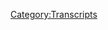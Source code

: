 {{Transcript
    | title         = [[23: March 16-17, 2017]]
    | caption       = [https://knowledgefight.libsyn.com/knowledge-fight-march-16-17-2017 Listen to this episode on Libsyn]
    | episodeNumber = [[23: March 16-17, 2017|23]]
    | length        = 03:01:23
}}

{{MessageBox
    | header     = Warning: Bot Generated Content
    | text       = This transcript was automatically generated by transcription software and likely contains many mistakes and misattributions. Please check the audio for definitive quotes, attribution, and context.
    | image      = N3yvass4myg91.webp
    | imagewidth = 50px
    | id         = warning
}}

{{TranscriptBlock
    | name      = Alex Jones
    | timestamp = 00:00:00.000
    | text      = Andy in Kansas, you're on the air. Thanks for holding.
}}

{{TranscriptBlock
    | name      = Andy In Kansas
    | timestamp = 00:00:04.000
    | text      = Well, Alex, I'm a first time caller. I'm a huge fan. I love your work.
}}

{{TranscriptBlock
    | name      = Dan
    | timestamp = 00:00:07.000
    | text      = Hey, everybody, welcome back to knowledge fight. I'm Dan. I'm Jordan. We're a couple of dudes who like to sit around and drink wine, red wine, specifically red wine.
}}

{{TranscriptBlock
    | name      = Jordan
    | timestamp = 00:00:16.000
    | text      = Today we're drinking caricature
}}

{{TranscriptBlock
    | name      = Dan
    | timestamp = 00:00:18.000
    | text      = because Alex Jones is a caricature of a man who cares about anybody else.
}}

{{TranscriptBlock
    | name      = Jordan
    | timestamp = 00:00:22.000
    | text      = Yep, we are on the nose. That's what we like to call this podcast
}}

{{TranscriptBlock
    | name      = Dan
    | timestamp = 00:00:25.000
    | text      = Very much so. And today, we're going to be taking as we always do an adventure through Alex Jones and Infowars. I'm a guy who listens to a ton of Infowars and Alex Jones in particular.
}}

{{TranscriptBlock
    | name      = Jordan
    | timestamp = 00:00:37.000
    | text      = I don't listen to any of it. And that's why I personally, it's not my thing.
}}

{{TranscriptBlock
    | name      = Dan
    | timestamp = 00:00:42.000
    | text      = Let's see. That's why I've got to find all these clips for you, and then we can discuss them as we go. We are both a little bit unhealthy at the moment. Oh,
}}

{{TranscriptBlock
    | name      = Jordan
    | timestamp = 00:00:50.000
    | text      = we're dying. Back. I
}}

{{TranscriptBlock
    | name      = Dan
    | timestamp = 00:00:52.000
    | text      = said I haven't been sick in like a year. Yep. And they use that as an argument against a vaccine. There was and now I have a pretty bad sore throat.
}}

{{TranscriptBlock
    | name      = Jordan
    | timestamp = 00:01:01.000
    | text      = I have never had an allergy in my life. I have just had an allergic reaction and my eyes are swollen up to twice their size.
}}

{{TranscriptBlock
    | name      = Dan
    | timestamp = 00:01:08.000
    | text      = If there was ever proof of the globalists. This is it.
}}

{{TranscriptBlock
    | name      = Jordan
    | timestamp = 00:01:11.000
    | text      = I think we have polonium poisoning.
}}

{{TranscriptBlock
    | name      = Dan
    | timestamp = 00:01:13.000
    | text      = I think we might have been poisoned.
}}

{{TranscriptBlock
    | name      = Jordan
    | timestamp = 00:01:14.000
    | text      = Oh shit. Roger Stone is everywhere. So I'm not
}}

{{TranscriptBlock
    | name      = Dan
    | timestamp = 00:01:17.000
    | text      = sure if we covered this on our last show. But I believe since we recorded last Roger Stone is claiming that he was T boned in a hit and run. That's right. Second attempt on his life.
}}

{{TranscriptBlock
    | name      = Jordan
    | timestamp = 00:01:27.000
    | text      = Yeah. And there's ample amounts of evidence that wait, no, there isn't. Okay.
}}

{{TranscriptBlock
    | name      = Dan
    | timestamp = 00:01:31.000
    | text      = There. There are some sketchy details about this hidden run such as
}}

{{TranscriptBlock
    | name      = Jordan
    | timestamp = 00:01:37.000
    | text      = the other car. It's whether or not it exists. There isn't
}}

{{TranscriptBlock
    | name      = Dan
    | timestamp = 00:01:40.000
    | text      = one. Nope. There's also an issue of the police report being filed like an hour and a half after the accident was supposed to have taken place.
}}

{{TranscriptBlock
    | name      = Jordan
    | timestamp = 00:01:49.000
    | text      = I mean, that's not too unusual. Is it? I don't know. I don't know. I don't know. Yeah, who
}}

{{TranscriptBlock
    | name      = Dan
    | timestamp = 00:01:53.000
    | text      = cares? All I do know is that I don't believe Roger Stone with his polonium lie, right? I'm not sure I believe him on this one. Anyway, we all know
}}

{{TranscriptBlock
    | name      = Jordan
    | timestamp = 00:02:01.000
    | text      = was the car made of polonium
}}

{{TranscriptBlock
    | name      = Dan
    | timestamp = 00:02:05.000
    | text      = see now this is an interesting this is where we go that way we
}}

{{TranscriptBlock
    | name      = Jordan
    | timestamp = 00:02:08.000
    | text      = just kill two birds one stone everything's one Roger Stone. All right. All right, guys. I'm gonna get out of here. We had a we had a good run on this podcast. I think it's time for
}}

{{TranscriptBlock
    | name      = Dan
    | timestamp = 00:02:17.000
    | text      = me. And for that Pong. It's time for us to go to an out of context drop.
}}

{{TranscriptBlock
    | name      = Alex Jones
    | timestamp = 00:02:22.000
    | text      = But it's just it just shrunken women with shrunken souls in a shrunken world with shrunken heads I on the anti shrunken
}}

{{TranscriptBlock
    | name      = Unknown Speaker
    | timestamp = 00:02:35.000
    | text      = I have the anti-smoker
}}

{{TranscriptBlock
    | name      = Jordan
    | timestamp = 00:02:37.000
    | text      = didn't, didn't Led Zeppelin have a song?
}}

{{TranscriptBlock
    | name      = Dan
    | timestamp = 00:02:41.000
    | text      = Might as well. He's a woodland creature known as the anti shrunken. That was him. Just to give some context that he was complaining about Angelina Jolie. That surely because she cares about humanitarian stuff. Yeah. He was. He was in the middle of a long rant about how Hey, your daddy's doing some good work. Right? He's probably really ashamed to you. Oh, boy. Great. Jon Voight.
}}

{{TranscriptBlock
    | name      = Jordan
    | timestamp = 00:03:03.000
    | text      = I love love. I love Oh, we got to bring in your dad involved in it.
}}

{{TranscriptBlock
    | name      = Dan
    | timestamp = 00:03:07.000
    | text      = Well, we are both celebrities. So it's not like the most insulting or inappropriate thing in the world. But it's like Jon Voight is a bad dude.
}}

{{TranscriptBlock
    | name      = Jordan
    | timestamp = 00:03:16.000
    | text      = Especially in the movie Anaconda. Really bad dude, he is very bad. You might even be bad enough to take on the President might be you're obsessed
}}

{{TranscriptBlock
    | name      = Dan
    | timestamp = 00:03:25.000
    | text      = with it. So today, what we're gonna do, Jordan, first of all, I want to get to an announcement. We have a website. Now we have a website, we got a website going. It's at knowledge. fight.com. I know we've joked about this in the past. But it's real. Now. You can go there, I have a documented documented, you have documentary ated. I've documented a number of Alex Jones's past lives and the archive will build it'll grow. From there. We're starting a living biography of Alex Jones, you can find pieces of
}}

{{TranscriptBlock
    | name      = Jordan
    | timestamp = 00:03:55.000
    | text      = his life, which is gonna be the best thing that we've ever done, really. And they're just little snippets of Alex Jones telling his life story. Absolutely. None of which is true.
}}

{{TranscriptBlock
    | name      = Dan
    | timestamp = 00:04:05.000
    | text      = And none of it'll match up. No, be crazy. But also, you can leave comments on episodes, we can get discussions going with folks. I want to try and build in a discussion board at some point. But that's, I don't have the time for that right now. Yeah, but even for now, you can go in, you can leave comments on episodes. We can argue about stuff. I'd love it. But anyway, let's get to the episode. Today. We're mostly dealing with Friday, March 17. Okay, and some fucked up stuff that happens on that show, of course, but first, I wanted to play a few clips from the 16th. Okay, from March 16. That's Thursday, because he said, Alex said a couple of things that were really stupid. There was one kind of character for him, but it's worth it. Then there's a call in that it needs to be discussed. And then he says something that proves why we're doing the show. Okay, so that's why we're gonna start here with a little taste of the 60 says
}}

{{TranscriptBlock
    | name      = Jordan
    | timestamp = 00:04:57.000
    | text      = we don't have enough to do there. During the day is what he says right more or less too much time on our hands.
}}

{{TranscriptBlock
    | name      = Dan
    | timestamp = 00:05:03.000
    | text      = And in Jordan North horn.
}}

{{TranscriptBlock
    | name      = Jordan
    | timestamp = 00:05:06.000
    | text      = Was that was his Exactly.
}}

{{TranscriptBlock
    | name      = Dan
    | timestamp = 00:05:10.000
    | text      = So here's here's the first clip from the 16th.
}}

{{TranscriptBlock
    | name      = Alex Jones
    | timestamp = 00:05:12.000
    | text      = I got a few more clips for the President, I want to go to so many great epic speeches, you do the right thing getting back on the road, energizing the people's approval ratings going up, up, up, up up, even the fake polls?
}}

{{TranscriptBlock
    | name      = Jordan
    | timestamp = 00:05:22.000
    | text      = No, they're not going to address that for a second. Even their fake polls have been going down.
}}

{{TranscriptBlock
    | name      = Dan
    | timestamp = 00:05:26.000
    | text      = Yeah, I pulled up. I pulled up a collection of his current polls. This is we're recording this on Sunday. And the most current numbers show if you if you average, what is this like 12 of the most recent polls, his net approval is negative 6.6. The Gallup poll has his net approval at negative 21. Good 37% approval rating, 58 disapproval, the highest that we have in the last move since I mean, all of these polls are basically up from March till current like the beginning of March till current, the highest is a Rasmussen report from the 14th through the 16th. That's when the study was done. And the approval rating is 48. And the disapproval rating is 52.
}}

{{TranscriptBlock
    | name      = Jordan
    | timestamp = 00:06:11.000
    | text      = That's unconscionable
}}

{{TranscriptBlock
    | name      = Dan
    | timestamp = 00:06:13.000
    | text      = that is
}}

{{TranscriptBlock
    | name      = Jordan
    | timestamp = 00:06:14.000
    | text      = dia that 48% of this country. That's wild. That's just how how how how, what are you? Do you not have a history if you are a if you are a hermit living behind a giant rock that closes up your cave, and you only get out once a year once every four years to vote for the president? Yeah, your approval rating of him is going to be great. Sure. Maybe that's what they sample. But if you're alive, let's call it a human being with consciousness and awareness. All right. There's no way you can read any day of the news. And be like, I think he's doing a great job. You can if you don't believe the news, even if you support what he's doing, though, even if you support this whole Muslim ban and shit, like there's no way you can look at that and be like he's doing a good job implementing the Muslim ban
}}

{{TranscriptBlock
    | name      = Dan
    | timestamp = 00:07:04.000
    | text      = this bad thing he wants to do. He's doing a bad job. A bad job of doing
}}

{{TranscriptBlock
    | name      = Jordan
    | timestamp = 00:07:08.000
    | text      = it. We're gonna agree with what he wants to do. You have to admit he's doing terrible at it. Yeah,
}}

{{TranscriptBlock
    | name      = Dan
    | timestamp = 00:07:13.000
    | text      = I totally agree. And just to make Alex's point even worse, the only poll from the month of March that has him with net favourability. Is is a USA Today poll which come on, they're perfect. Yeah, they they're the paper that has little cartoony graphs on every front page. Yeah, they have a plus three favorite abilities. But still, it's only 47% approval.
}}

{{TranscriptBlock
    | name      = Jordan
    | timestamp = 00:07:33.000
    | text      = God. So again, so many people, so many people. It's crazy. Can you he's only been president for two months. Doesn't this feel like he's been President for our entire lives? It does, because everything changed every single day is like, how long is this guy going to be the fucking
}}

{{TranscriptBlock
    | name      = Dan
    | timestamp = 00:07:52.000
    | text      = President probably won't be too much longer now.
}}

{{TranscriptBlock
    | name      = Jordan
    | timestamp = 00:07:54.000
    | text      = But anyway, point anyway. And we won't be people for too much longer. And
}}

{{TranscriptBlock
    | name      = Dan
    | timestamp = 00:07:59.000
    | text      = those numbers are going up, up up, up up,
}}

{{TranscriptBlock
    | name      = Jordan
    | timestamp = 00:08:01.000
    | text      = uncontrollable.
}}

{{TranscriptBlock
    | name      = Alex Jones
    | timestamp = 00:08:03.000
    | text      = Where they sample you know, 1520 points more Democrats. He's at 5556.
}}

{{TranscriptBlock
    | name      = Jordan
    | timestamp = 00:08:08.000
    | text      = That's perfect, said
}}

{{TranscriptBlock
    | name      = Alex Jones
    | timestamp = 00:08:10.000
    | text      = 6570. Was what they know he had such a landslide. It was devastating. The big.
}}

{{TranscriptBlock
    | name      = Dan
    | timestamp = 00:08:16.000
    | text      = There's no, there's no way not literally no possible way you can real numbers are 70%. Yeah. Unbelievably untrue. Just based on statistics, there's no way that's true.
}}

{{TranscriptBlock
    | name      = Jordan
    | timestamp = 00:08:29.000
    | text      = I don't think there's ever been a precedent with Saudi present ever. It's not once in American history. Yeah. Well, you know, in 2020, he's gonna win 97% of the vote. We all know this
}}

{{TranscriptBlock
    | name      = Dan
    | timestamp = 00:08:40.000
    | text      = mean, that could actually be a legitimate number if the gerrymandering goes on. That's a good point. Anyway,
}}

{{TranscriptBlock
    | name      = Alex Jones
    | timestamp = 00:08:45.000
    | text      = I told you the polls were fake told you they fixed the major polling companies. Let's see, our sources didn't want you to know that. And by the way, I didn't just have sources in Google, or sources and Facebook or sources in Bloomberg. You know, only a select group of billionaires get access to those systems, and I have people that have access to it. And so I was just given Gestalt numbers. You notice it came through exactly, as I said, because we're jacked in an objective. In fact, most of time, I'm like, I don't want to know this. I shouldn't even know that. Don't Don't tell me. No, no, no, no. It's weirder. And weirder. Let me deal with the real upper class. People that aren't dialed in the real info.
}}

{{TranscriptBlock
    | name      = Dan
    | timestamp = 00:09:26.000
    | text      = Fair enough.
}}

{{TranscriptBlock
    | name      = Jordan
    | timestamp = 00:09:27.000
    | text      = That's the real upper class.
}}

{{TranscriptBlock
    | name      = Dan
    | timestamp = 00:09:28.000
    | text      = The billionaires have secret numbers so
}}

{{TranscriptBlock
    | name      = Jordan
    | timestamp = 00:09:30.000
    | text      = well, I mean, they they probably do have secret numbers that we don't know about. I kind of agree with him. They're, the billionaires have secret everything that we don't know about. I like how he's just casually dropping like, yeah, you know, I know a lot of billionaires no
}}

{{TranscriptBlock
    | name      = Dan
    | timestamp = 00:09:44.000
    | text      = big deal. I know people who have access to the billionaires. That's more what he's saying.
}}

{{TranscriptBlock
    | name      = Jordan
    | timestamp = 00:09:47.000
    | text      = Not just Facebook, not just Google, although those sources apparently couldn't keep him on the ad roll. Sure. Not just those sources. He's got people close to billionaires. Yes,
}}

{{TranscriptBlock
    | name      = Dan
    | timestamp = 00:09:57.000
    | text      = interns at Google. Maybe that he knows that call him on his telephone he has in turns it billionaire. So here we go, we're gonna get to this next clip I'm going to cut one where he misrepresents what happened when the parties flipped in the 60s.
}}

{{TranscriptBlock
    | name      = Jordan
    | timestamp = 00:10:11.000
    | text      = How could you How could you How could you not miss her represent that if you're Alex Jones,
}}

{{TranscriptBlock
    | name      = Dan
    | timestamp = 00:10:16.000
    | text      = it's pointless to go over but here he gets a phone call from from a rapper. And is it riffraff? It's not riffraff? It could be riffraff though, right? Not anyone famous? No, of course. But Alex's response to this is amazing.
}}

{{TranscriptBlock
    | name      = Alex Jones
    | timestamp = 00:10:33.000
    | text      = Kay and Maryland and Dustin, Dave and DC go ahead and Okay.
}}

{{TranscriptBlock
    | name      = Caller 1 (23)
    | timestamp = 00:10:38.000
    | text      = Is Kate Blaze from Maryland? I just want to make a comment on the whole MTV and Snoop Dogg thing. I'm 33 Now, I probably wrote my first rap back when I was like 15. And I was inspired by snoop. Not because he was so awesome. Because he says some of the things that I ever heard in my life in his rap, and I was like, if he gets to all that stupid stuff, and he's awesome, this was all you know, glam around him.
}}

{{TranscriptBlock
    | name      = Alex Jones
    | timestamp = 00:11:07.000
    | text      = But you know, I talked to a lot of the top rappers you name it.
}}

{{TranscriptBlock
    | name      = Jordan
    | timestamp = 00:11:11.000
    | text      = I've talked to a lot of the top rappers you name it. You name it.
}}

{{TranscriptBlock
    | name      = Dan
    | timestamp = 00:11:15.000
    | text      = He says you name it when he's like, I can't come up with a lie. Q
}}

{{TranscriptBlock
    | name      = Jordan
    | timestamp = 00:11:19.000
    | text      = tip Has he talked to Q tip rubbing up. Well, I mean, we got to ask Has he talked to Kanye
}}

{{TranscriptBlock
    | name      = Dan
    | timestamp = 00:11:24.000
    | text      = literally the only rapper who I think would talk to Alex and get along with him is Vinny pazienza, aka icon, the verbal hologram. Okay, he's the rapper in Jedi mind tricks.
}}

{{TranscriptBlock
    | name      = Jordan
    | timestamp = 00:11:35.000
    | text      = Is he one of the top rappers? I feel like he's not. I don't think he's the top rapper.
}}

{{TranscriptBlock
    | name      = Dan
    | timestamp = 00:11:40.000
    | text      = He's, he's pretty talented. But he also is a little bit of a conspiracy theorist also bigot? He's, I mean, he raps about beating up gay people a lot. Which is,
}}

{{TranscriptBlock
    | name      = Jordan
    | timestamp = 00:11:50.000
    | text      = I wonder what he would talk about if he and Kanye would have an interesting conversation, right? They wouldn't have they wouldn't have a ships passing in the night, they would have an interesting conversation that they would be having the same conversation with each other. No. IV, like each of them would be waiting patiently to have their own conversation at the other person.
}}

{{TranscriptBlock
    | name      = Dan
    | timestamp = 00:12:09.000
    | text      = Yeah. And I mean, like, if you go through the history, Alex Jones is, by degrees, hated and loved Kanye, depending on what he had most recently said about Trump,
}}

{{TranscriptBlock
    | name      = Jordan
    | timestamp = 00:12:18.000
    | text      = which is like, which is what we all love about Kanye so much. Sure. He's, you know, say what you want about him. He's, he's a genius. And he's mercurial. And he's possibly 100%. Insane.
}}

{{TranscriptBlock
    | name      = Dan
    | timestamp = 00:12:28.000
    | text      = Yeah. So anyway, this, this call is great. Because I mean, we started off already, and we've still complaining about Snoop Dogg from the video. Yep. Which I'm not here to defend Snoop Dogg. I don't care. You're fighting a ghost here.
}}

{{TranscriptBlock
    | name      = Jordan
    | timestamp = 00:12:40.000
    | text      = If actually, do you think he would fight a ghost? Let's say, let's say
}}

{{TranscriptBlock
    | name      = Dan
    | timestamp = 00:12:48.000
    | text      = there's a ghost on Saturday, let's
}}

{{TranscriptBlock
    | name      = Jordan
    | timestamp = 00:12:49.000
    | text      = say if somebody somebody played a Tupac lyric. And suddenly Alex is like, I think that one's about me. Okay, how many days on the show? Is he gonna go off on Tupac?
}}

{{TranscriptBlock
    | name      = Dan
    | timestamp = 00:13:02.000
    | text      = Probably six, six days. At least he has. That's about his attention.
}}

{{TranscriptBlock
    | name      = Jordan
    | timestamp = 00:13:07.000
    | text      = Now, on the website. We're gonna have to pour through every Tupac lyric and see if we can't vaguely apply something to Alex Jones.
}}

{{TranscriptBlock
    | name      = Dan
    | timestamp = 00:13:15.000
    | text      = Oh, man. What was that song? That song for Mama? That was probably about
}}

{{TranscriptBlock
    | name      = Jordan
    | timestamp = 00:13:18.000
    | text      = oh, the one that's called. I hate Alex Jones from Infowars. Yeah,
}}

{{TranscriptBlock
    | name      = Dan
    | timestamp = 00:13:22.000
    | text      = that was on the Machiavelli is a great one. That track
}}

{{TranscriptBlock
    | name      = Alex Jones
    | timestamp = 00:13:27.000
    | text      = was famous founders have it on purpose. There's great empowering rap and hip hop. They don't let it get on the charts.
}}

{{TranscriptBlock
    | name      = Caller 1 (23)
    | timestamp = 00:13:35.000
    | text      = I got a new jam I just made called trump card. And I'm hoping I get the video for it. Meet up this week or this weekend. I'm just a normal guy with a eight hour day job trying to now hear from my family but I work all the way up. What's my son was like five months old. I started looking into vaccines and all that it just will create a rabbit hole. And then I
}}

{{TranscriptBlock
    | name      = Alex Jones
    | timestamp = 00:14:02.000
    | text      = just kept on going. Let me say this your phone's a little distorted back off. I'm gonna give you some time here. Okay,
}}

{{TranscriptBlock
    | name      = Dan
    | timestamp = 00:14:07.000
    | text      = now, I want to say a couple of things.
}}

{{TranscriptBlock
    | name      = Jordan
    | timestamp = 00:14:09.000
    | text      = We've already dropped. We've already dropped that we got a new new track coming out hopefully. Gonna be up trump card.
}}

{{TranscriptBlock
    | name      = Dan
    | timestamp = 00:14:15.000
    | text      = That's not going anywhere. Nope, no. Now, Alex is about to announce something he wants to do. Which would be crazy. Oh, please, please
}}

{{TranscriptBlock
    | name      = Jordan
    | timestamp = 00:14:25.000
    | text      = tell me
}}

{{TranscriptBlock
    | name      = Alex Jones
    | timestamp = 00:14:26.000
    | text      = in just a moment. Back up the phones. I want to say this. I was talking to Millie Weaver. I've talked to Leah magnet about this for years we've never had the crew staff. Plus, when you start playing people's music, they're great. They sign a deal. All of a sudden this happens almost every time they're the label comes after us even though we helped launch people we're not asking for anything that they think like we must be involved because we're allowed to launch something. I have the audience drudge has an even bigger audience to help launch patriotic country music, hip hop, rap, rock, everything. It's so good people submitted to us, but I just have the staff and people to get them to sign forms. I mean, here's an example I've had Willie Nelson say you can play the song I wanted
}}

{{TranscriptBlock
    | name      = Jordan
    | timestamp = 00:15:05.000
    | text      = Infowars label
}}

{{TranscriptBlock
    | name      = Alex Jones
    | timestamp = 00:15:06.000
    | text      = come on Jennings dropped that song. I play it six months later my YouTube gets shut down because the record company hits me I gotta go find a contract have a lawyer column record company tells me No way. But listen, I want to have a whole hour long show every day bringing back good music
}}

{{TranscriptBlock
    | name      = Jordan
    | timestamp = 00:15:23.000
    | text      = No,
}}

{{TranscriptBlock
    | name      = Alex Jones
    | timestamp = 00:15:24.000
    | text      = we're not want any money on our side to literally launch this to win you are the secret weapon I've heard the best rap Hip Hop hardcore stuff out there. Real paradigm secret weapon is so good at but then we never have the time to deal with it. Contact them get it on. So I believe me. I need a few crew members. I need the funding to set it up because I want to end up having a one or two hour show every day with talk radio. That's like 80% music, where we play everything and I think it's gonna be a mega hit. I just have to get the legal in place. Because believe me, believe me we I mean Willie Nelson is playing play this new song just for you. I don't believe that.
}}

{{TranscriptBlock
    | name      = Jordan
    | timestamp = 00:16:03.000
    | text      = I don't believe that either. But also, please make play this new song just for you. Willie Nelson. Vague to Alex Jones to play Willie Nelson's new track.
}}

{{TranscriptBlock
    | name      = Dan
    | timestamp = 00:16:14.000
    | text      = Please do this show though. Alex. Yeah, no. That would be amazing. But also there's no
}}

{{TranscriptBlock
    | name      = Jordan
    | timestamp = 00:16:18.000
    | text      = chance in hell he gets anywhere near the legal rights to play any music on Infowars. How
}}

{{TranscriptBlock
    | name      = Dan
    | timestamp = 00:16:23.000
    | text      = what legal rights do you need to play this guy's music? Who's just some weirdo?
}}

{{TranscriptBlock
    | name      = Jordan
    | timestamp = 00:16:28.000
    | text      = Okay. No, he's talking about playing like mainstream old country songs. Basic Amarillo by morning. Yeah, basically plays them as bumper music. Yeah. And now he wants two more hours. He's playing all the songs he can play. Look, it's not gonna make out five songs that people have grudgingly allowed him to play.
}}

{{TranscriptBlock
    | name      = Dan
    | timestamp = 00:16:47.000
    | text      = It's not gonna make us money. Except for all the Super Male Vitality ads we're gonna do. It's not gonna make us.
}}

{{TranscriptBlock
    | name      = Jordan
    | timestamp = 00:16:52.000
    | text      = This isn't about money. We're gonna need the funding to do it though. We got to fund the operation. We got to fund the right he's he needs a few more people on staff. Sure. Leanne wackadoo. doesn't have time to do this away. She's busy doing something.
}}

{{TranscriptBlock
    | name      = Dan
    | timestamp = 00:17:05.000
    | text      = He's doing tanning. I don't know. Oh, that's me.
}}

{{TranscriptBlock
    | name      = Alex Jones
    | timestamp = 00:17:08.000
    | text      = I know record company has been a year later. Others just happens all the time. And so that's what happens. But believe me, sir, absolutely. Is what we wanted. So So tell us about your new record where people can find it online because I want to find the really good stuff like Joy Vela. Take her from you know, number 40,000 on the charge to number one.
}}

{{TranscriptBlock
    | name      = Dan
    | timestamp = 00:17:27.000
    | text      = Alex is claiming that he did that. He didn't he what he did what he's claiming that he has some responsibility for Joey Joey villas success or her? Her record sales and she didn't. He didn't. She came out at the Grammys and that make America great dress. Okay, I'm a big mean and it became a big thing. And she sold a ton of records. Okay, after the fact Alex had her as a guest on the show right now. He's trying to rewrite history that we featured her and tons of record sales came because of it. We can launch careers. Now. Meanwhile, it's a couple of weeks later, I haven't heard pice about joy Vela. Yeah. Well, why would you accept from Alex Jones?
}}

{{TranscriptBlock
    | name      = Jordan
    | timestamp = 00:18:06.000
    | text      = Why was she on the Grammys? Who is this?
}}

{{TranscriptBlock
    | name      = Dan
    | timestamp = 00:18:09.000
    | text      = I don't know if this was a Latin star? I don't know. Okay. Probably in the genre of music that we don't listen too much.
}}

{{TranscriptBlock
    | name      = Jordan
    | timestamp = 00:18:14.000
    | text      = Yeah. White supremacy genre.
}}

{{TranscriptBlock
    | name      = Dan
    | timestamp = 00:18:17.000
    | text      = How dare you?
}}

{{TranscriptBlock
    | name      = Alex Jones
    | timestamp = 00:18:19.000
    | text      = I didn't get a dime for that. And the point is, this is a war. I'm looking for the leaders. I'm looking for people that have courage. I don't care what color you are. We're in this together and this is it. And we're going to sink or we're going to swim together. We're going to the stars together. Or we're going to blow ourselves up together. Doesn't mean we don't have problems if people hadn't done stuff to each other. Whatever. It doesn't matter we're living today.
}}

{{TranscriptBlock
    | name      = Jordan
    | timestamp = 00:18:39.000
    | text      = Wait, where was that going?
}}

{{TranscriptBlock
    | name      = Dan
    | timestamp = 00:18:41.000
    | text      = He said, It doesn't matter what color we are. Sink or swim together.
}}

{{TranscriptBlock
    | name      = Jordan
    | timestamp = 00:18:45.000
    | text      = Doesn't matter if we've had problems. We don't need to talk about those at this
}}

{{TranscriptBlock
    | name      = Dan
    | timestamp = 00:18:49.000
    | text      = point. Alex Jones very much thinks the sky is black.
}}

{{TranscriptBlock
    | name      = Jordan
    | timestamp = 00:18:54.000
    | text      = Oh, shit. I looked him up. K blazes and black. No. So Alex Jones assumes that every rapper is black. Yeah. That's why
}}

{{TranscriptBlock
    | name      = Dan
    | timestamp = 00:19:03.000
    | text      = he's giving a message of racial unity to this rapper who called him anyway, hold on.
}}

{{TranscriptBlock
    | name      = Jordan
    | timestamp = 00:19:07.000
    | text      = Yeah, but he gives most of his message of racial unity to everyone but people who aren't white.
}}

{{TranscriptBlock
    | name      = Dan
    | timestamp = 00:19:14.000
    | text      = Yeah. So let's finish up this clip and then I'll explain my research.
}}

{{TranscriptBlock
    | name      = Alex Jones
    | timestamp = 00:19:18.000
    | text      = And then the enemies of freedom worldwide or against Trump because he's real. Make no mistake about that.
}}

{{TranscriptBlock
    | name      = Jordan
    | timestamp = 00:19:23.000
    | text      = He's this public service,
}}

{{TranscriptBlock
    | name      = Caller 1 (23)
    | timestamp = 00:19:28.000
    | text      = marching, fighting whatever, you know, we in it together, we got to rebuild this culture that been crushed by all this garbage out here on TV and the media and it's not split with the album that I just just released as my first one. Even though I've been rapping since I was 15. But I just carved out a linoleum stamp and manually stamp each little envelope and put my album in there, matched it up and was handing it out just handing them out handing them out. Not charging nothing just trying to get them.
}}

{{TranscriptBlock
    | name      = Alex Jones
    | timestamp = 00:19:55.000
    | text      = Awesome. What about digitally putting it out and putting on YouTube? What's the name of it out of folks? Find out
}}

{{TranscriptBlock
    | name      = Caller 1 (23)
    | timestamp = 00:20:00.000
    | text      = My YouTube name is Daffy Duck.
}}

{{TranscriptBlock
    | name      = Dan
    | timestamp = 00:20:03.000
    | text      = Let me say that
}}

{{TranscriptBlock
    | name      = Jordan
    | timestamp = 00:20:07.000
    | text      = that's a blaze otherwise known as Daffy Duck on YouTube
}}

{{TranscriptBlock
    | name      = Dan
    | timestamp = 00:20:11.000
    | text      = that's not a good YouTube name. It's very well searched.
}}

{{TranscriptBlock
    | name      = Jordan
    | timestamp = 00:20:15.000
    | text      = It's a bad YouTube
}}

{{TranscriptBlock
    | name      = Dan
    | timestamp = 00:20:17.000
    | text      = there's a lot of Daffy Duck's
}}

{{TranscriptBlock
    | name      = Jordan
    | timestamp = 00:20:18.000
    | text      = there's quite I don't know if you know this or not but he wasn't the first guy to think of that name certainly wasn't there was maybe a more popular Daffy Duck way back in the day
}}

{{TranscriptBlock
    | name      = Dan
    | timestamp = 00:20:27.000
    | text      = I managed to find him though and he is a white guy with a big bushy beard without chops without the sideburns. Okay, he looks really ridiculous right? And on his YouTube channel, he has two videos of himself rapping in what appears to be like a service truck that he drives for a living. And they're about 3045 seconds and they each have 16 hits Okay, so I waited two days after this episode came out to see if more
}}

{{TranscriptBlock
    | name      = Jordan
    | timestamp = 00:20:52.000
    | text      = people nothing nothing so the idea so Alex Jones did not launch this guy's career did not
}}

{{TranscriptBlock
    | name      = Dan
    | timestamp = 00:20:59.000
    | text      = oh did not there are a couple of videos he has that have like 100 hits or something like that. And far be it for me to judge this end. Good. Did you look it's hard to tell from like a 32nd clip right? He wasn't offensively bad but it wasn't interesting. Okay, so I don't know.
}}

{{TranscriptBlock
    | name      = Jordan
    | timestamp = 00:21:16.000
    | text      = You know, it's it's disappointing anytime you can't add cableways to the list of the greatest rappers of all time is gonna be
}}

{{TranscriptBlock
    | name      = Dan
    | timestamp = 00:21:22.000
    | text      = on that music show that Alex launches though that's true. I fucking want that show to happen.
}}

{{TranscriptBlock
    | name      = Jordan
    | timestamp = 00:21:27.000
    | text      = He will not be on even if that show does happen. Believe me K Blaze is not getting a return phone call.
}}

{{TranscriptBlock
    | name      = Dan
    | timestamp = 00:21:32.000
    | text      = Let me tell you this.
}}

{{TranscriptBlock
    | name      = Jordan
    | timestamp = 00:21:32.000
    | text      = What are you going to tell me?
}}

{{TranscriptBlock
    | name      = Dan
    | timestamp = 00:21:33.000
    | text      = Hey, Blaze is a patriot K Blaze is a patriot. We learned that someone else's a patriot on this episode on Thursday the 16th and I want you to I want you to know that this endorsement is going to ring out in the ears of the millennials. Okay, around the clock.
}}

{{TranscriptBlock
    | name      = Jordan
    | timestamp = 00:21:46.000
    | text      = Okay, we're gonna find out somebody else is a patriot.
}}

{{TranscriptBlock
    | name      = Dan
    | timestamp = 00:21:49.000
    | text      = A secret patriot.
}}

{{TranscriptBlock
    | name      = Jordan
    | timestamp = 00:21:51.000
    | text      = A secret pick doo, doo will we know the name? Oh, yes. Okay. Can I pre guess? Can I freak out?
}}

{{TranscriptBlock
    | name      = Dan
    | timestamp = 00:21:58.000
    | text      = I don't know. That might ruin it. Okay, you would never guess. But this is somebody who is universally respected. is at the top of his game. Oh, god. salutely not someone who everyone hates.
}}

{{TranscriptBlock
    | name      = Jordan
    | timestamp = 00:22:14.000
    | text      = Okay, um,
}}

{{TranscriptBlock
    | name      = Dan
    | timestamp = 00:22:16.000
    | text      = let's just get to it. All right.
}}

{{TranscriptBlock
    | name      = Alex Jones
    | timestamp = 00:22:17.000
    | text      = I mean, you look at it. Nobody wants what YouTube's force feeding. Well, that's why they kicked Jay Leno off of the NBC tonight show he was number one for almost 20 years. They replaced him with Jimmy Fallon and that's because they did not know behind the scenes that the guy's actually a libertarian patriot. He's a great guy. He is a great guy. He really could because he went after everyone pretty pretty equally. Openly is Americana guy. And he did the exact same liking be able to know jam leave it at that. Jay is a patriot. I've been told since he killed me 18 years ago on air.
}}

{{TranscriptBlock
    | name      = Jordan
    | timestamp = 00:22:54.000
    | text      = Garage. 10 million cars around again, is listening to God damn him for
}}

{{TranscriptBlock
    | name      = Dan
    | timestamp = 00:23:01.000
    | text      = what you want to like really reach the kids and you want to be at the tip of the spear you
}}

{{TranscriptBlock
    | name      = Jordan
    | timestamp = 00:23:08.000
    | text      = dropped Jay Leno's name every now and then you want
}}

{{TranscriptBlock
    | name      = Dan
    | timestamp = 00:23:10.000
    | text      = to let them know that this guy who's seriously fucked over an icon of our comedy generation. Yep. Is a patriot. One of
}}

{{TranscriptBlock
    | name      = Jordan
    | timestamp = 00:23:19.000
    | text      = the big influences on just about everybody who Jay Leno basically tried to destroy as much as possible.
}}

{{TranscriptBlock
    | name      = Dan
    | timestamp = 00:23:27.000
    | text      = Absolutely. Great. This last clip is about Mark Dice. Jay Leno
}}

{{TranscriptBlock
    | name      = Jordan
    | timestamp = 00:23:32.000
    | text      = is a secret Patriot Patriot did not see that covered. I could never have ever guessed that I would never have guessed that. I was going I was gonna stick with the music star. I was thinking like, because I could I could see Justin Bieber being a
}}

{{TranscriptBlock
    | name      = Dan
    | timestamp = 00:23:47.000
    | text      = totally be one of those tattoos that he asked me and something.
}}

{{TranscriptBlock
    | name      = Jordan
    | timestamp = 00:23:49.000
    | text      = Yeah, it's a white power tattoo. He's got he's probably got possible. Yeah.
}}

{{TranscriptBlock
    | name      = Dan
    | timestamp = 00:23:53.000
    | text      = So Mark Dice is a guest on this episode, they have a conversation about nothing, and de clay. But before this, Alex has a conversation where he's trying to amp him up and really give him a pep talk. And this I believe, Whenever anyone asks, Why do you want to do this show? Why is knowledge fight something that's important? And why am I going crazy trying to do it?
}}

{{TranscriptBlock
    | name      = Jordan
    | timestamp = 00:24:15.000
    | text      = And who is asking you these questions? My therapists. Number one to the imaginary voices in your head.
}}

{{TranscriptBlock
    | name      = Dan
    | timestamp = 00:24:24.000
    | text      = Yeah, those those guys, couple people at work. But this clip really spells out why I think it's important that we do this and push back a little bit on the bullshit, okay.
}}

{{TranscriptBlock
    | name      = Alex Jones
    | timestamp = 00:24:35.000
    | text      = I told Paul five, six years ago, you're going to do weekly videos, you're going to come on you're going to tweet or I'm going to cut your pay in half. I pay Paul well, he deserves it. He said okay, Alex, and I sent him the map and he's better than I am on air. Let's just submit it. At least to many audiences. marks as good as I am or better in many ways. Okay, so I said Mark, stop trying to have national TV shows you've already had them. I don't do anything. I've done them too. Be yourself you will dominate
}}

{{TranscriptBlock
    | name      = Dan
    | timestamp = 00:25:03.000
    | text      = Alex has not done national TV
}}

{{TranscriptBlock
    | name      = Jordan
    | timestamp = 00:25:04.000
    | text      = Mark Mark Mark Bobby listen you don't want the national TV you're too good for them
}}

{{TranscriptBlock
    | name      = Dan
    | timestamp = 00:25:12.000
    | text      = I'm not certain that Mark Dice is at national TV shows him I'm not sure on
}}

{{TranscriptBlock
    | name      = Jordan
    | timestamp = 00:25:16.000
    | text      = him kid I'm not sure AV stick with me
}}

{{TranscriptBlock
    | name      = Dan
    | timestamp = 00:25:19.000
    | text      = this fictitious history I don't think is real but then also I love now I'm sort of complementing and cooking out Paul Joseph Yeah,
}}

{{TranscriptBlock
    | name      = Jordan
    | timestamp = 00:25:26.000
    | text      = I was look Paul Paul is better than I am. I told him you don't fucking do anything I don't tell you to do otherwise I'm gonna cut your goddamn paying half
}}

{{TranscriptBlock
    | name      = Dan
    | timestamp = 00:25:36.000
    | text      = Paul I sent all I sent him the flag. He always does his videos in front of the giant Yeah, yeah anyway, here's where it gets worrisome.
}}

{{TranscriptBlock
    | name      = Jordan
    | timestamp = 00:25:44.000
    | text      = Wait He all Paul Joseph Watson does all of his videos in front of a giant American flag
}}

{{TranscriptBlock
    | name      = Dan
    | timestamp = 00:25:49.000
    | text      = not American flag it's a world flag or not flag I'm sorry map it that's a big world map and he's in front of it and he's just talking looking like he's gonna cry like you have an allergic reaction going on with your eyes looks like him all the time. He looks worse okay. But anyway, here's where it gets we're really sums up my my feeling on what the future holds if we're not careful. Okay,
}}

{{TranscriptBlock
    | name      = Alex Jones
    | timestamp = 00:26:11.000
    | text      = I'm not bragging here now I'm telling Mark moved to Texas. Touch up good. You can run your own awesome program you can share in the victory we need him because I don't have the money your critics set up in San Diego. I need the best minds and Mark Dice is one of them and I just started to say it on air there's total transparency here Mark I can't get mark out here though. I'll find out what you're going to lose mark if you come out of you're coming out in the next few weeks. Keep in mind that
}}

{{TranscriptBlock
    | name      = Jordan
    | timestamp = 00:26:36.000
    | text      = wait what is what is happening? Is he having a like staffing discussion with himself on air right now it's
}}

{{TranscriptBlock
    | name      = Dan
    | timestamp = 00:26:44.000
    | text      = not heavily with himself because Mark Dice is silently on Skype.
}}

{{TranscriptBlock
    | name      = Jordan
    | timestamp = 00:26:51.000
    | text      = So he's, he's having it so Mark is watching as this is as Alex basically describes his his human resources report on
}}

{{TranscriptBlock
    | name      = Dan
    | timestamp = 00:27:00.000
    | text      = employee review on the part that's troubling.
}}

{{TranscriptBlock
    | name      = Jordan
    | timestamp = 00:27:05.000
    | text      = That's, that's just hilarious.
}}

{{TranscriptBlock
    | name      = Alex Jones
    | timestamp = 00:27:08.000
    | text      = Paul's coming here in a few weeks for two weeks. You must come to the mothership. I want you here not to like be undermined even command. You're smart. You don't say something get sued for he's the kind of guy and he was like an editor.
}}

{{TranscriptBlock
    | name      = Jordan
    | timestamp = 00:27:19.000
    | text      = Wait, what's that
}}

{{TranscriptBlock
    | name      = Dan
    | timestamp = 00:27:20.000
    | text      = slipped? Even get sued for? Why would you need to be careful about getting sued if you weren't lying all the time? You know what I need? I need someone who has a real grasp of slander really knows the fine lines of libel.
}}

{{TranscriptBlock
    | name      = Jordan
    | timestamp = 00:27:34.000
    | text      = I like somebody who knows exactly where the line is, and then where you can cross it without the government finally catching you I hope people aren't wait. I just said this on air didn't mark mark, get here now. Mark,
}}

{{TranscriptBlock
    | name      = Dan
    | timestamp = 00:27:48.000
    | text      = I need a libel Sherpa. Basically. Like he shouldn't be saying stuff like that. He climbed the mountain of lies, it makes it so transparent that like his business is just like barely not getting sued. Yeah, barely not getting. And if he was telling the truth, and he had, like any documentation of the things he said he wouldn't have to worry about getting sued. If it's the truth, and he can prove it. That's not libel or slander. Well, I
}}

{{TranscriptBlock
    | name      = Jordan
    | timestamp = 00:28:15.000
    | text      = mean, you know, after the whole Gawker thing, who knows whether or not you can, you know,
}}

{{TranscriptBlock
    | name      = Dan
    | timestamp = 00:28:21.000
    | text      = okay if Alex Jones publishes someone sex tape, then we can talk about that
}}

{{TranscriptBlock
    | name      = Jordan
    | timestamp = 00:28:25.000
    | text      = got Alex Jones wants to publish somebody's sex tapes so bad or Oh, man, I feel like a Pelosi sex tape. Alex Jones kind of wants to publish his sex tape. I don't want to see that. You know, he's got one though. Right? Probably. You know, he's got one probably. You have Alex Jones a sex tape.
}}

{{TranscriptBlock
    | name      = Dan
    | timestamp = 00:28:42.000
    | text      = And it's a Peter Thiel. I don't I don't want any part of this. Sure you don't.
}}

{{TranscriptBlock
    | name      = Alex Jones
    | timestamp = 00:28:47.000
    | text      = I want to build a whole nother mothership. See, I want to make mothership factory not that I'm in charge of one mothership. They could blow that up. I want to have a big ones. mothership factory, see, but I need somebody that couldn't command a mothership. There's only drudge and Infowars and Breitbart the others aren't even Mother we need motherships we need commander attack information warfare aircraft carriers that are saying we need weapons platforms, we need leaders. He just want you to 20 info war mark. A big part of it, but now's the time. I know I'm ranting Go ahead.
}}

{{TranscriptBlock
    | name      = Dan
    | timestamp = 00:29:16.000
    | text      = So I mean, what he's saying there though, if we really break it down is that we need more
}}

{{TranscriptBlock
    | name      = Jordan
    | timestamp = 00:29:22.000
    | text      = he wants a media empire filled with liars we need
}}

{{TranscriptBlock
    | name      = Dan
    | timestamp = 00:29:25.000
    | text      = to have Yeah, we need more people who are really gifted propagandists. Yeah, we're really good at this Mark Dice. Please come we'll create another mothership. This is the future if we aren't careful.
}}

{{TranscriptBlock
    | name      = Jordan
    | timestamp = 00:29:36.000
    | text      = So So when he says another mothership, do you think he's trying to Well, I mean, and he's already talked about doing an extra hour show? Do you think he wants to turn himself into a 24 hour news or funny you should ask? Oh, no, I
}}

{{TranscriptBlock
    | name      = Dan
    | timestamp = 00:29:51.000
    | text      = have a clip of this but recently he has been talking about starting to go on air at 5am and going through to 8pm and just broadcasting live like on the internet. From 5am to 8pm There's like too much news is breaking we there's we can't cover all this. Meanwhile, you've got four hours a day and you don't cover anything. Yeah. So yeah, so he
}}

{{TranscriptBlock
    | name      = Jordan
    | timestamp = 00:30:09.000
    | text      = just wants He just wants a daily infomercial to try and sell more shit. Exactly.
}}

{{TranscriptBlock
    | name      = Dan
    | timestamp = 00:30:14.000
    | text      = He wants more time where you can possibly be drawing eyes to it and sell these pills.
}}

{{TranscriptBlock
    | name      = Jordan
    | timestamp = 00:30:20.000
    | text      = Yeah, that's not a bad idea. It's not I mean, he's your it's not it's not like it's I mean it. I don't know, what would your overhead cost? Why? Why am I thinking about his business strategy here? I don't know. Why am I suddenly like, oh, I mean, you would only raise your overhead costs by I would say probably 40% You could put out 80% more content. I think that's a very smart business decision. I
}}

{{TranscriptBlock
    | name      = Dan
    | timestamp = 00:30:42.000
    | text      = think he would raise his overhead a lot more than that, at least in terms of manpower. I don't know how the breakdown goes but please Alex start broadcasting at 5am Please. I would love
}}

{{TranscriptBlock
    | name      = Jordan
    | timestamp = 00:30:52.000
    | text      = we want to see we want to see your spiral into madness Excel accelerate beyond reasons.
}}

{{TranscriptBlock
    | name      = Dan
    | timestamp = 00:30:57.000
    | text      = But to be fair, when he if he did it at 5am you'd have like the first three hours hosted by Paul Joseph Watson course he's in London, of course. But be that as it may, it's time to get to our main either way.
}}

{{TranscriptBlock
    | name      = Jordan
    | timestamp = 00:31:09.000
    | text      = We know that at the end of the first week of him broadcasting from 5am to 8pm. He's wearing a wife beater on screen undoubted we know this is happening. His hair is in 30 different directions. The banner ads shouting racial slurs at cats. The banner
}}

{{TranscriptBlock
    | name      = Dan
    | timestamp = 00:31:24.000
    | text      = ad on Infowars this week has been Alex with his shirt off. super real. Yeah, so that's great. But it's time
}}

{{TranscriptBlock
    | name      = Jordan
    | timestamp = 00:31:32.000
    | text      = not only am I the founder. I'm also a member. Yeah. And
}}

{{TranscriptBlock
    | name      = Dan
    | timestamp = 00:31:37.000
    | text      = like the there's before and after pictures, his chest just looks hairier. That's really all the difference. I can tell. I could use more chest hair. I couldn't. You couldn't know. I literally could not. Anyway, what
}}

{{TranscriptBlock
    | name      = Jordan
    | timestamp = 00:31:48.000
    | text      = have you needed? You get stranded on a desert island. You need to
}}

{{TranscriptBlock
    | name      = Dan
    | timestamp = 00:31:52.000
    | text      = build a rope or my radiator goes
}}

{{TranscriptBlock
    | name      = Jordan
    | timestamp = 00:31:54.000
    | text      = out your radiator goes
}}

{{TranscriptBlock
    | name      = Unknown Speaker
    | timestamp = 00:31:56.000
    | text      = cold night in Chicago.
}}

{{TranscriptBlock
    | name      = Jordan
    | timestamp = 00:31:58.000
    | text      = Okay, so I was like, how do you fix a radiator with chest hair? Is this some sort of YouTube video that I haven't seen?
}}

{{TranscriptBlock
    | name      = Dan
    | timestamp = 00:32:05.000
    | text      = That could be good bait? That's on Daffy Duck's channel. So we've had our moves Bush, yes. Learning that Jay Leno is a patriot Jay Leno. We've had we had our appetizer, which was a lesson in why I think this sort of show is important. We have to counter propaganda, right, that is going to spread, it's going to only get worse for the foreseeable future. And now it's time to get on to our main course, which is the jubilant insanity that happens on Friday, March 17. Now I want to say clearly, a couple of these clips are long, we're going to have to play them, I couldn't cut them. There's no way to cut them. We're going to play them and we can pause it anytime. Okay, because like one of them is like 10 minutes long. That one's like eight, oh matches, long clips. But he goes on these tangents that I need to have in contact right there. It'd be unfair otherwise. Okay. So anyway, he wants to start off the show by talking about immigrants, and also make a little bit of a point about trans people.
}}

{{TranscriptBlock
    | name      = Alex Jones
    | timestamp = 00:33:05.000
    | text      = So here it is Judge considers ordering President Trump to double 50,000 refugees, a demand by the judge, the federal government, Airbus and an extra 50,000 immigrants, including many adherents of Islam, Sharia law, but she says they, along with her law into American neighborhood would be an unusual intervention and a government role is normally left to the elected president and congress. That's a nice way of saying it Breitbart.
}}

{{TranscriptBlock
    | name      = Jordan
    | timestamp = 00:33:28.000
    | text      = Yeah, thanks, Breitbart. You guys are always on the ball
}}

{{TranscriptBlock
    | name      = Dan
    | timestamp = 00:33:31.000
    | text      = there. Wait, I mean, you're very impartial, very, very ethical journalism.
}}

{{TranscriptBlock
    | name      = Jordan
    | timestamp = 00:33:35.000
    | text      = 100%. Positive? None of that made any goddamn sense. What was he talking about?
}}

{{TranscriptBlock
    | name      = Dan
    | timestamp = 00:33:41.000
    | text      = That a judge was going to order Trump to allow more refugees in
}}

{{TranscriptBlock
    | name      = Jordan
    | timestamp = 00:33:45.000
    | text      = a judge was going to order? So he didn't? Well,
}}

{{TranscriptBlock
    | name      = Dan
    | timestamp = 00:33:48.000
    | text      = maybe it is maybe it's like a potential future thing?
}}

{{TranscriptBlock
    | name      = Jordan
    | timestamp = 00:33:51.000
    | text      = Um, yeah. But isn't that isn't that like a we already have a commitment to accept such and such number of refugees? Do we already have money going into a program to Patriot such and such number of other
}}

{{TranscriptBlock
    | name      = Dan
    | timestamp = 00:34:05.000
    | text      = like un guidelines, right countries, depending on their economic ability and population, right?
}}

{{TranscriptBlock
    | name      = Jordan
    | timestamp = 00:34:12.000
    | text      = Faithfully executing all of his responsibilities in that regard. So we obviously don't need a judge to intervene in any way, because Trump has the people in mind whenever he is spending all of our money for his wife to hate him.
}}

{{TranscriptBlock
    | name      = Dan
    | timestamp = 00:34:30.000
    | text      = Meanwhile, Muhammad Ali's son was deported or was detained at an airport. Okay. Sweet. And because your con two?
}}

{{TranscriptBlock
    | name      = Jordan
    | timestamp = 00:34:38.000
    | text      = Oh, yeah, that's right. Yeah, that's awesome.
}}

{{TranscriptBlock
    | name      = Alex Jones
    | timestamp = 00:34:41.000
    | text      = Just goes on and on and on. And the judges are now issuing Executive Order shot. I didn't know they were the executive branch. But I guess that's it. Again, it's
}}

{{TranscriptBlock
    | name      = Dan
    | timestamp = 00:34:51.000
    | text      = a it's not called an executive order. When a judge does it. It's called a judgment. Yeah, it's a judicial decree a decision in a court case you Yeah, generally they have something in front of them on their docket, and they decide what the law says about it, which is also what the judicial branch is for
}}

{{TranscriptBlock
    | name      = Jordan
    | timestamp = 00:35:08.000
    | text      = i That's not an executive order. No, it's not. It's not now. Nope, there is zero possibility of derivate. No, it's not an executive order, even if you wanted to. And here's the craziest part. You can't even compare it to an executive order, because the executive can't overturn it. Right. Like the whole point of that is to stop other people from doing unconstitutional shit. Yeah, that's the whole government. Didn't none of these people go to a goddamn civics class once? Not one time? Nope. No checks and balances nonsense. Just, it isn't. How did they not know already? That it wasn't a dictatorship? Did they not know that?
}}

{{TranscriptBlock
    | name      = Dan
    | timestamp = 00:35:52.000
    | text      = I don't know. You know, what? Maybe we man I'm sorry.
}}

{{TranscriptBlock
    | name      = Jordan
    | timestamp = 00:35:55.000
    | text      = I'm sorry. I'm sorry. I'm sorry.
}}

{{TranscriptBlock
    | name      = Dan
    | timestamp = 00:35:57.000
    | text      = I understand why your work? Sorry. I don't know how to respond. I'm sorry. I just like oh, boy, oh, boy.
}}

{{TranscriptBlock
    | name      = Jordan
    | timestamp = 00:36:01.000
    | text      = But the more the more I talk about it, the more it does make sense, because they have consistently pushed the narrative of Obama's a dictator over overreaching. Obama is doing all of this stuff. So for them to then say that, you know, Trump is being caught on all of these things, because we don't have a dictatorship that would then force them to realize that Obama was not in fact, a dictator. Sure. And he was operating well, within the confines of the law. Yeah. Whereas as long as you think Obama is a dictator, who got to do whatever he wanted, you get to assume that Trump gets to do whatever he wanted.
}}

{{TranscriptBlock
    | name      = Dan
    | timestamp = 00:36:40.000
    | text      = Well, it's like, what do they call that like preparatory rhetoric? Yeah, it's this idea of it, like, Muslims pose a threat to America's way of life. When people make that argument. They aren't reflecting the reality currently, they're reflecting what they want to respond to later. Yeah, I can see that. Yeah, preparing people's mind. It's
}}

{{TranscriptBlock
    | name      = Jordan
    | timestamp = 00:37:00.000
    | text      = basically they pose a threat, meaning that there is no threat now. No, but maybe there will be right. So we might as well be prepared for that threat being posed.
}}

{{TranscriptBlock
    | name      = Dan
    | timestamp = 00:37:09.000
    | text      = It's a way of like framing the discussion. It's very, very manipulative. Yes. But anyway, it couldn't be an executive order anyway, because the executive order is named after the executive branch. Yeah, it will be a judicial order, which maybe it is, I don't know. It
}}

{{TranscriptBlock
    | name      = Jordan
    | timestamp = 00:37:22.000
    | text      = could just be the law, total
}}

{{TranscriptBlock
    | name      = Alex Jones
    | timestamp = 00:37:25.000
    | text      = lawless rebellions, the VA says, We're not hanging up pictures of the president or the VA head, cars from goes there with the proper size picture, hangs it up, they take it down, and just say, hey, we run this country, you understand? Sit down and shut
}}

{{TranscriptBlock
    | name      = Jordan
    | timestamp = 00:37:39.000
    | text      = up? See, that's again, that's not how that works. No, the whole point of this country is because that was how that worked. And it didn't go well. So now we're not doing how that works.
}}

{{TranscriptBlock
    | name      = Dan
    | timestamp = 00:37:50.000
    | text      = So that story in question with him not wanting to hang up a Trump picture at the VA? Yeah, what was that about? It had to do with it not being like, there's like weird bureaucracy and shit that has to go into decorating a VA or something along those lines
}}

{{TranscriptBlock
    | name      = Jordan
    | timestamp = 00:38:05.000
    | text      = there. Okay, well, now I'm on their side on this one. Fuck off bureaucracy on decoration I
}}

{{TranscriptBlock
    | name      = Dan
    | timestamp = 00:38:09.000
    | text      = kind of agreed to but the idea that it was like we hate Trump, you can't put up his picture. That's not what it was. It was like there's rigamarole of four forms. This isn't well, I mean, think about if you have a spot where a picture of a president supposed to go and you bring in the wrong size picture. Now your VA looks like shit. I'm not saying that. I
}}

{{TranscriptBlock
    | name      = Jordan
    | timestamp = 00:38:27.000
    | text      = still do not care.
}}

{{TranscriptBlock
    | name      = Dan
    | timestamp = 00:38:28.000
    | text      = I don't care either. But it's not what Alex is arguing like it? No, of course, it's
}}

{{TranscriptBlock
    | name      = Jordan
    | timestamp = 00:38:33.000
    | text      = not what he's arguing. Although if it was, that would be a cool VA, I would want to go to that VA.
}}

{{TranscriptBlock
    | name      = Dan
    | timestamp = 00:38:38.000
    | text      = We agree with him for the wrong reason.
}}

{{TranscriptBlock
    | name      = Jordan
    | timestamp = 00:38:40.000
    | text      = As as always, we want
}}

{{TranscriptBlock
    | name      = Alex Jones
    | timestamp = 00:38:42.000
    | text      = to give ICBM technology to the icons, we're giving it to them. They already had want to give atomic weapon production facilities in North Korea. We're doing it they already haven't want to open up Europe's borders bring in 5,000,080% military age men. They're allowed to write kill, murder whoever they want. We're doing it. Don't worry about your five year old, they're not really a boy or a girl. We're gonna teach your girl they're really a boy. And by the way, the Atrazine all the other chemicals, the water in every major study in mammals, amphibians, you name it shows it creates a sexualization. Your kid gets confused, wondering why they're a beta.
}}

{{TranscriptBlock
    | name      = Jordan
    | timestamp = 00:39:18.000
    | text      = Because God didn't the school
}}

{{TranscriptBlock
    | name      = Alex Jones
    | timestamp = 00:39:19.000
    | text      = gets involved sexually with your kids and tells them go to the special class, and they induct them into the new 100 genders. It was 50 genders just a year ago. And then they say you're against people that are a different gender. Are people identified as being a dog or a baby or a 50 year old man says they're a six year old kids, they want to play with your daughter. This is mental illness to bring down the society and they admit it and there's countless white papers, doesn't mean I hate somebody. That was you know, there's always been a feminine man and stuff like that in history. The statistics I have numbers here today.
}}

{{TranscriptBlock
    | name      = Jordan
    | timestamp = 00:39:53.000
    | text      = All about manhood. You got to have a beard dick to run the world. You gotta have I'll be direct to run the world what like that
}}

{{TranscriptBlock
    | name      = Dan
    | timestamp = 00:40:02.000
    | text      = that idea there that he's bouting is so crazy because he's like
}}

{{TranscriptBlock
    | name      = Jordan
    | timestamp = 00:40:09.000
    | text      = the here's the here's the I don't I don't
}}

{{TranscriptBlock
    | name      = Dan
    | timestamp = 00:40:12.000
    | text      = hate anybody for their sexuality.
}}

{{TranscriptBlock
    | name      = Jordan
    | timestamp = 00:40:14.000
    | text      = But if you're there's always been effeminate men those monsters
}}

{{TranscriptBlock
    | name      = Dan
    | timestamp = 00:40:17.000
    | text      = which kind of disproves yep that he knows what he's talking about. Yep. And then secondarily like you're a beta and you wonder why you're a beta and then the school tells you you should be a woman, like,
}}

{{TranscriptBlock
    | name      = Jordan
    | timestamp = 00:40:26.000
    | text      = so much of that washes over me and out where it's like, yeah, no, of course, of course they go to classes. Have you ever been to one of these classes? No, you haven't been to one of these classes. But in these classes, they tell you how to be a girl. Right? If you're a boy, right? If you're a boy, if you're a how to be a girl,
}}

{{TranscriptBlock
    | name      = Dan
    | timestamp = 00:40:43.000
    | text      = if you're a beta, not if you're an alpha.
}}

{{TranscriptBlock
    | name      = Jordan
    | timestamp = 00:40:46.000
    | text      = Also, if he's right, the number of genders is exploding too fast. Look, I don't want to be I don't want to be anti multiplying genders but 50 to 101 year, guys, by next year, there'll be 10 million see.
}}

{{TranscriptBlock
    | name      = Dan
    | timestamp = 00:41:04.000
    | text      = Now it's interesting that you say that this sort of relates to what he's about to say
}}

{{TranscriptBlock
    | name      = Jordan
    | timestamp = 00:41:10.000
    | text      = am I already preparatory rhetoric ng what he's about to say
}}

{{TranscriptBlock
    | name      = Dan
    | timestamp = 00:41:13.000
    | text      = Not really. But I'm just gonna say something about exponential growth of something. All right. And he just he read before I cut the clip, he said, I have the statistics.
}}

{{TranscriptBlock
    | name      = Jordan
    | timestamp = 00:41:22.000
    | text      = So he is he is talking about that. Like the if you dump chemicals into a thing, that gay frogs, he's still talking about gay frogs. So that means people are gay then.
}}

{{TranscriptBlock
    | name      = Dan
    | timestamp = 00:41:31.000
    | text      = Yep. Because of pesticides because pesticides.
}}

{{TranscriptBlock
    | name      = Jordan
    | timestamp = 00:41:35.000
    | text      = Yep. Gotcha. But we don't want water act or anything like that. The word just get, though. Just get more. No more. No, no, no gay frogs. No, no, no, no, no, no. I don't have an argument. But no, no, no, no, too many too many frogs.
}}

{{TranscriptBlock
    | name      = Dan
    | timestamp = 00:41:51.000
    | text      = We don't want to impede business. Even if it's creating gay frogs.
}}

{{TranscriptBlock
    | name      = Alex Jones
    | timestamp = 00:41:56.000
    | text      = And wanting to become doctors,
}}

{{TranscriptBlock
    | name      = Dan
    | timestamp = 00:42:00.000
    | text      = I gotta go back. And that's on me.
}}

{{TranscriptBlock
    | name      = Jordan
    | timestamp = 00:42:03.000
    | text      = I just want you to know for sure that you know, you've got a chance so long as you keep that flat. I'm gonna run
}}

{{TranscriptBlock
    | name      = Dan
    | timestamp = 00:42:09.000
    | text      = once. I'm 35.
}}

{{TranscriptBlock
    | name      = Alex Jones
    | timestamp = 00:42:12.000
    | text      = And stuff like that in history. The statistics I have numbers here today. The number of children wanting to become opposite sex doubling each year in Sweden say doctors, within only 15 years the majority would have switched sexes. And then you notice though they can't procreate mission completed. That's an exponential growth curve. Kids don't learn how to be successful, they learn how to die how to not have children. Meanwhile, they bring in absolute lawless groups that openly believe or Imams have told him or her to conquer.
}}

{{TranscriptBlock
    | name      = Jordan
    | timestamp = 00:42:46.000
    | text      = So it's so stupid Notorious BIG did have that album learned to die. Yeah, I remember that but really ready to die? Yeah, no, no, it was learned today.
}}

{{TranscriptBlock
    | name      = Dan
    | timestamp = 00:42:53.000
    | text      = Okay. Well, I mean, Lana Del Rey, born to die also very great. Along with pink I love Lana Del Rey, Sukkot Jordan. So here's what's stupid about this. Oh, so many things. He's called me thing. He's quoting a Breitbart article about the rise of transgender identity in Sweden, right. And there's no statistics in it. There is nothing said he was doubling. There was a quote from a doctor in Sweden, okay, who said without any statistics without anything to back it up. She just said that each year, the number doubles. There's nothing to back that up. Also anecdotal. Also, she said that in the last year, she's seen 197 individuals who are trans identified so
}}

{{TranscriptBlock
    | name      = Jordan
    | timestamp = 00:43:41.000
    | text      = out of Sweden's population of way more than 197 Certainly way
}}

{{TranscriptBlock
    | name      = Dan
    | timestamp = 00:43:45.000
    | text      = more than 400. So we're safe for next year.
}}

{{TranscriptBlock
    | name      = Jordan
    | timestamp = 00:43:47.000
    | text      = Yeah. We got one more year before Sweden falls off the map. There's literally no that's a percentage wise of so minuscule. Yeah, that's the fact that it's doubling is less, more people are trans so much as more people are fucking comfortable enough to be who they are.
}}

{{TranscriptBlock
    | name      = Dan
    | timestamp = 00:44:06.000
    | text      = Most of the time. It's people who are already identifying as hiding but
}}

{{TranscriptBlock
    | name      = Jordan
    | timestamp = 00:44:10.000
    | text      = fucking killing themselves. Right. Right. Trying to not be what they are.
}}

{{TranscriptBlock
    | name      = Dan
    | timestamp = 00:44:15.000
    | text      = And I believe if I, if I recall that statistic correctly, like it's on the rise in America as well, but it's like, yeah, point 1% of the population, or it's, it's very low, it might be
}}

{{TranscriptBlock
    | name      = Jordan
    | timestamp = 00:44:26.000
    | text      = just 1%. If it's 197, and Sweden, their population has to be at least at least like 40 million, probably rightly. So. That's a that's a percentage of a percentage of a percentage,
}}

{{TranscriptBlock
    | name      = Dan
    | timestamp = 00:44:38.000
    | text      = you know, to be a doctor in one town, so she doesn't see everybody. No, no. So I mean, but again, so wait, she's a doctor in one town and like Stockholm or something. Okay. So
}}

{{TranscriptBlock
    | name      = Jordan
    | timestamp = 00:44:49.000
    | text      = it's a big town. Not not like, like Bjork. The point is that's not the name of a town but it should be York isn't New York is not the name of a town honorary cap. I don't know why that was the first thing that came to My mind, Icelander Yeah, exactly.
}}

{{TranscriptBlock
    | name      = Dan
    | timestamp = 00:45:03.000
    | text      = But like, there's no statistics, it's just a quote that doesn't have anything to back it up from somebody. And he's using this as an argument. Also there I did in my research, I did find that there was an article about how the trans population in America has doubled, like in the last five years or so.
}}

{{TranscriptBlock
    | name      = Jordan
    | timestamp = 00:45:19.000
    | text      = So he could just be conflating those two nonsense. Well, it's possible, but
}}

{{TranscriptBlock
    | name      = Dan
    | timestamp = 00:45:23.000
    | text      = that number doubling is only based on a very unscientific and vague estimate of about 700,000 trans individuals right in 2005. Right. So that number that is hypothetically doubled is not there's no evidence that's true.
}}

{{TranscriptBlock
    | name      = Jordan
    | timestamp = 00:45:39.000
    | text      = And that's and that's already a bullshit thing, because it's still got that same that same ring of like, it's doubled since this previous length of time in in the same way that you know, in Saudi Arabia, they're like, Yeah, we don't have any gay people here. Right. So if there was one tomorrow, the population growth of gay people in Saudi Arabia were overrun.
}}

{{TranscriptBlock
    | name      = Dan
    | timestamp = 00:46:02.000
    | text      = Now let's take another lap around this bullshit Christmas tree. Just that occurs I don't know why that came. To Ring around the rosie
}}

{{TranscriptBlock
    | name      = Jordan
    | timestamp = 00:46:12.000
    | text      = I don't Yeah, that's not on Christmas though. That's a made a thing. Oh, boy.
}}

{{TranscriptBlock
    | name      = Dan
    | timestamp = 00:46:15.000
    | text      = But it's a tree. It's a tree. It's a pole.
}}

{{TranscriptBlock
    | name      = Jordan
    | timestamp = 00:46:17.000
    | text      = It's a pole shit. It's the it's a lot of maple. The fuck the pole is the metal version of a tree it
}}

{{TranscriptBlock
    | name      = Dan
    | timestamp = 00:46:24.000
    | text      = symbolizes a tree. Bada bing, bada boom Christmas tree. So the other thing that Alex is fucking stupid about and if he had any understanding of these communities that he talks about, he would know is that not all trans people are operative not all of them have surgeries to get sexual reassignment surgery right? Many of them are still able to have children. The idea that once you are want to become the other gender now you can't have kids is bullshit. That's absolute bullshit.
}}

{{TranscriptBlock
    | name      = Jordan
    | timestamp = 00:46:57.000
    | text      = It's always going to be bullshit, right? That's that's something that I don't even like I don't even want to get into into that area because because the legitimate used it I know. But again, that's still validates that idea of something about having a womb qualifies you as a woman. Yes. Like that's what it always gets back to is you're not wrong. Are you a baby factory? Is what Alex Jones thinks about not not Are you a woman? Are you a person? Are you a man with a big dick? Who can live and be all kinds of alpha? Or are you a baby factory and everybody who doesn't fit into those? A monster to him?
}}

{{TranscriptBlock
    | name      = Dan
    | timestamp = 00:47:38.000
    | text      = I am a human. I am a pro creator.
}}

{{TranscriptBlock
    | name      = Jordan
    | timestamp = 00:47:41.000
    | text      = Yeah, no, he's he's full of he's full of that whole like, serious binary idea of reality. That's such a fucking bummer.
}}

{{TranscriptBlock
    | name      = Dan
    | timestamp = 00:47:50.000
    | text      = You know what else he's full of shit, shit. This next clip that we're gonna go into is a string of lies. One of them is really fun to debug, and the others are slightly less fun, but okay, we'll make it through. Once my phone has the clip loaded.
}}

{{TranscriptBlock
    | name      = Alex Jones
    | timestamp = 00:48:10.000
    | text      = Look at this MC gobble is the cheapest and most nutritious food in human history.
}}

{{TranscriptBlock
    | name      = Dan
    | timestamp = 00:48:15.000
    | text      = So that's the introduction of the premise
}}

{{TranscriptBlock
    | name      = Jordan
    | timestamp = 00:48:18.000
    | text      = that is another great isolated drop right there. Look at this the MC double.
}}

{{TranscriptBlock
    | name      = Dan
    | timestamp = 00:48:25.000
    | text      = So I want God
}}

{{TranscriptBlock
    | name      = Jordan
    | timestamp = 00:48:26.000
    | text      = McDonald should have that on their fucking website. Tomorrow.
}}

{{TranscriptBlock
    | name      = Dan
    | timestamp = 00:48:30.000
    | text      = I would like to use this clip as something of a case study that we will come back to later in the episode, okay of Alex Jones, not knowing the stories that he's talking about. Right. So the introduction is that McDonald's McDouble is the most nutritious and cheapest food in human history.
}}

{{TranscriptBlock
    | name      = Jordan
    | timestamp = 00:48:48.000
    | text      = And so is the more meaning it's the cheapest food with the most nutrition in it in human history. Should
}}

{{TranscriptBlock
    | name      = Dan
    | timestamp = 00:48:56.000
    | text      = I read you the article? Of course you should. I don't want to read the article. But basically, it is a telegraph article. Okay about the co author of Freakonomics Stephen Dubner Stephen Dubner he live it he hosted a debate on his blog after a reader suggested that the McDouble packed a better nutritional punch for the penny than is often assumed the date the double cheeseburger provides 390 calories 23 grams of protein, half a daily serving 7% of daily fiber length 10 grams of fat
}}

{{TranscriptBlock
    | name      = Jordan
    | timestamp = 00:49:28.000
    | text      = you're reading off promo material now that's what that started like. Half of your daily serving right
}}

{{TranscriptBlock
    | name      = Dan
    | timestamp = 00:49:33.000
    | text      = 20% of your daily calcium all for between one and $2 Kyle Smith, a New York Post columnist through his sport behind the McDonald's nutritional value for the average person isn't a great option to take a trip to the farmers market to puzzle over esoteric lefty foodie codes.
}}

{{TranscriptBlock
    | name      = Jordan
    | timestamp = 00:49:48.000
    | text      = Just weird I hate those lefty foodie codes Facts are
}}

{{TranscriptBlock
    | name      = Dan
    | timestamp = 00:49:51.000
    | text      = facts Where else but McDonald's can poor people obtain so many calories per dollar.
}}

{{TranscriptBlock
    | name      = Jordan
    | timestamp = 00:49:57.000
    | text      = Now that's interesting. That is a really good question right there.
}}

{{TranscriptBlock
    | name      = Dan
    | timestamp = 00:50:00.000
    | text      = This article goes on to break down the difference between like caloric intake and price of junk foods, right? And then it's sort of they have it thrown in the face of the argument when Tom Phillips bought a campaigning organic farmer from North Carolina said that there are many more nutritious ways of feeding people cheaply. You can get a pound of organic brown rice and a pound of red lentils for about 1/3 One, one pound 30 Each, a serving of each of these things would be around 48 pence. So basically saying that you could have red lentils and rice.
}}

{{TranscriptBlock
    | name      = Jordan
    | timestamp = 00:50:34.000
    | text      = Yeah. But also fuck that guy. Right? So basically,
}}

{{TranscriptBlock
    | name      = Dan
    | timestamp = 00:50:39.000
    | text      = this article, like not
}}

{{TranscriptBlock
    | name      = Jordan
    | timestamp = 00:50:41.000
    | text      = to, not to jump on the whole, like anti organic food bandwagon. thing, but like, you know what nobody wants to hear. If you're if you're going for like, Hey, I just want a bag of chips. Somebody being like, you know, you could get half of you could get all the brown rice, you want to eat for half that cost and you're like, Yeah, well, I I didn't get that brown rice for a goddamn reason. No
}}

{{TranscriptBlock
    | name      = Dan
    | timestamp = 00:51:03.000
    | text      = one wants to hear that. And no one wants to eat that red lentil show. No. So anyway, the article starts with the premise. No one bought Barbra Streisand, right? Is that a reference? I don't get?
}}

{{TranscriptBlock
    | name      = Jordan
    | timestamp = 00:51:12.000
    | text      = I think it's a Didn't she have a musical that she directed called lentil?
}}

{{TranscriptBlock
    | name      = Dan
    | timestamp = 00:51:16.000
    | text      = Oh, that's
}}

{{TranscriptBlock
    | name      = Jordan
    | timestamp = 00:51:19.000
    | text      = very close. Now. Now I'm feeling quite anti semitic. I'm so sorry. Thank God we're doing and so I'm in welcome company.
}}

{{TranscriptBlock
    | name      = Dan
    | timestamp = 00:51:28.000
    | text      = So this article starts with the headline that the McDonald's McDouble is the most nutritious food, hypothetically, the lead that it has discusses what the premise of the article is, then it explores the theme. And by the end, it explains that there are comparable other things that you can eat that have about the same nutritional value for which is roughly the same cost, which is what articles do.
}}

{{TranscriptBlock
    | name      = Jordan
    | timestamp = 00:51:53.000
    | text      = Do you mean they point out information, generally, that you could use to make an informed decision.
}}

{{TranscriptBlock
    | name      = Dan
    | timestamp = 00:52:00.000
    | text      = And if you don't read the article, you don't get the information. If you just read the headline, you don't get any of that information. It's much like
}}

{{TranscriptBlock
    | name      = Jordan
    | timestamp = 00:52:07.000
    | text      = it's much like the McDouble in that you get a lot of empty calories. I was
}}

{{TranscriptBlock
    | name      = Dan
    | timestamp = 00:52:12.000
    | text      = gonna say it's like eating the skin of an orange. It's like you're not getting why you're supposed to be eating.
}}

{{TranscriptBlock
    | name      = Jordan
    | timestamp = 00:52:18.000
    | text      = It's like eating the skin of a five year old boy who is taught to think he's a girl.
}}

{{TranscriptBlock
    | name      = Dan
    | timestamp = 00:52:22.000
    | text      = So Alex has not read this article. But he's mad about it. And he talks about it for quite a while and spins it into some conspiracy theory.
}}

{{TranscriptBlock
    | name      = Jordan
    | timestamp = 00:52:30.000
    | text      = Another another theme of this podcast, Alex hasn't read a thing that he's very mad about.
}}

{{TranscriptBlock
    | name      = Alex Jones
    | timestamp = 00:52:36.000
    | text      = And Telegraph's reporting. That's the press release put out by McDonald's. That's right. It's the cheapest and most nutritious in human history. That's like Al Gore saying invented the internet.
}}

{{TranscriptBlock
    | name      = Jordan
    | timestamp = 00:52:50.000
    | text      = He did not
}}

{{TranscriptBlock
    | name      = Alex Jones
    | timestamp = 00:52:54.000
    | text      = say Whopper folks.
}}

{{TranscriptBlock
    | name      = Jordan
    | timestamp = 00:52:58.000
    | text      = Don't Don't
}}

{{TranscriptBlock
    | name      = Alex Jones
    | timestamp = 00:52:59.000
    | text      = Don't I know that their hamburger. I guess who their press secretary is? That's you're the head of communications is you wonder where he went? The longest running out a few in the Obama ministration. But the longest running press secretary in the Obama administration. Mr. Gibbs,
}}

{{TranscriptBlock
    | name      = Jordan
    | timestamp = 00:53:19.000
    | text      = Mr. Mister
}}

{{TranscriptBlock
    | name      = Alex Jones
    | timestamp = 00:53:20.000
    | text      = Oh, he's the one obviously sending the tweet out about little hands now. promises come back. But it was an action. Oh, yeah, sure.
}}

{{TranscriptBlock
    | name      = Jordan
    | timestamp = 00:53:27.000
    | text      = I don't think anybody said that. That was an accidental tweet.
}}

{{TranscriptBlock
    | name      = Dan
    | timestamp = 00:53:30.000
    | text      = No, someone Someone went rogue and McDonald's. Oh, that's right. Yeah. But then, like he's because he hasn't read this article. He's thinking this is a press release from McDonald's. When it's a discussion that was led by the co author of Freakonomics
}}

{{TranscriptBlock
    | name      = Jordan
    | timestamp = 00:53:44.000
    | text      = No, definitely wasn't from McDonald's.
}}

{{TranscriptBlock
    | name      = Dan
    | timestamp = 00:53:46.000
    | text      = But because this guy who used to work for Obama is now in PR at McDonald's. Holy shit. Let's let's bring Obama into this right let's bring this whole thing in. It's crazy. Now watch. He tees off on this for quite a while. And then eventually how because he's an idiot. And he just rambled but then he starts to read the article. And I think he realizes Oh, everything I've just said as well. Oh, God, so he bails? Is there
}}

{{TranscriptBlock
    | name      = Jordan
    | timestamp = 00:54:16.000
    | text      = a face? Did you see a face
}}

{{TranscriptBlock
    | name      = Dan
    | timestamp = 00:54:18.000
    | text      = there was like sort of confused look, but it wasn't. It wasn't.
}}

{{TranscriptBlock
    | name      = Jordan
    | timestamp = 00:54:22.000
    | text      = As the words coming out of his mouth. He's
}}

{{TranscriptBlock
    | name      = Dan
    | timestamp = 00:54:24.000
    | text      = like, Nah, there have been other times that it's been more obvious. He's like, What the fuck? Oh, no. This This one was just like based and it plays on audio. Anyway, enjoy this dumb bullshit.
}}

{{TranscriptBlock
    | name      = Alex Jones
    | timestamp = 00:54:39.000
    | text      = I don't believe in any kind of a known liar that says oh, we lie to the public about drones and about Obamacare and thank God they're so dumb and MSNBC laughs with him.
}}

{{TranscriptBlock
    | name      = Dan
    | timestamp = 00:54:49.000
    | text      = Man, it's so great.
}}

{{TranscriptBlock
    | name      = Jordan
    | timestamp = 00:54:53.000
    | text      = Mr. Gifts.
}}

{{TranscriptBlock
    | name      = Alex Jones
    | timestamp = 00:54:57.000
    | text      = That's okay. Don't criticize Because New York Assemblyman unveils bill to suppress non government approved free speech, Google to target criticism of Islam and new censorship purge in the United States.
}}

{{TranscriptBlock
    | name      = Dan
    | timestamp = 00:55:10.000
    | text      = These are true things these are just headlines from like zero hedge right like that so don't don't nonsense don't get bogged down and ate up. Tickets back to McDonald's in a minute.
}}

{{TranscriptBlock
    | name      = Alex Jones
    | timestamp = 00:55:22.000
    | text      = Any thing upsetting or offensive to Islam will be banned. She did bring in something incompatible the most radical forms of Orthodox Wahhabi ism where I'm upset a woman doesn't have a hood overhead for the first step is the mayor of Cologne, a big trendy lady. Ladies don't wear short skirts. And by the way, we can't have Oktoberfest on the streets. The Muslims get mad. Gotta go in in the Beer Hall.
}}

{{TranscriptBlock
    | name      = Dan
    | timestamp = 00:55:43.000
    | text      = With or without Muslims. We can't drink on the streets. In America, we can't have open containers.
}}

{{TranscriptBlock
    | name      = Jordan
    | timestamp = 00:55:49.000
    | text      = Yeah, but do you know when that law came into effect? Probably when the Muslims came a moment the first Muslim came over? Or maybe it was
}}

{{TranscriptBlock
    | name      = Dan
    | timestamp = 00:55:57.000
    | text      = because some drunk asshole threw like a bottle at a car? Nope. I don't know.
}}

{{TranscriptBlock
    | name      = Jordan
    | timestamp = 00:56:02.000
    | text      = Muslims.
}}

{{TranscriptBlock
    | name      = Alex Jones
    | timestamp = 00:56:03.000
    | text      = And you believe in the news. Do not drink beer on the street. The Muslims get mad. How about you get in my face and hit me I'm gonna I'm gonna fight back. But now the Germans have been thought roll over p on themselves literally. Just thanks for being right. crap on yourself. I'm not kidding. It's about total submission. They can make you submit to Muslims outsiders, you'll submit to anybody,
}}

{{TranscriptBlock
    | name      = Jordan
    | timestamp = 00:56:26.000
    | text      = outsiders code. They're not white people.
}}

{{TranscriptBlock
    | name      = Dan
    | timestamp = 00:56:30.000
    | text      = It's so easy. Just something like that. Yeah,
}}

{{TranscriptBlock
    | name      = Jordan
    | timestamp = 00:56:33.000
    | text      = it's coated white supremacists so bad. Yep.
}}

{{TranscriptBlock
    | name      = Alex Jones
    | timestamp = 00:56:37.000
    | text      = Guy 15 years ago would hear all this talk about they're gonna make us go under Sherea they bought off the CIA people as long as gonna take our money. Oh, ridiculous. Sure. There's,
}}

{{TranscriptBlock
    | name      = Dan
    | timestamp = 00:56:45.000
    | text      = I'm saying that now.
}}

{{TranscriptBlock
    | name      = Jordan
    | timestamp = 00:56:47.000
    | text      = How long until we get Sharia law? Never. Never do you think never because I've been I've been told to be afraid of it for nigh on my entire life now. Absolutely. Right around the corner. Sharia? Yeah, sure is right around the corner. It's more of a boogeyman than Obama. Yeah.
}}

{{TranscriptBlock
    | name      = Dan
    | timestamp = 00:57:03.000
    | text      = Or sort of
}}

{{TranscriptBlock
    | name      = Jordan
    | timestamp = 00:57:04.000
    | text      = Barack Hussein Sherea oviya his daughter Riley. Yeah, that's, that's all we need to know. That's all we needed
}}

{{TranscriptBlock
    | name      = Alex Jones
    | timestamp = 00:57:12.000
    | text      = is with Islam. It's out of control. We don't want to bomb those areas. And stir them up. We were actually bombing I was completely right to put the bad ones in charge. And open up turkey. Oh and turkeys in the new Shang. We're colonizing you holy war, we've activated our political groups. We've got millions of Turks per European, shitty pre European country, millions. And we're ready to burn everything down. Shut MIT.
}}

{{TranscriptBlock
    | name      = Jordan
    | timestamp = 00:57:37.000
    | text      = So not saying that he's so he's mad at Turkey?
}}

{{TranscriptBlock
    | name      = Dan
    | timestamp = 00:57:42.000
    | text      = Who Flin works for? Right? Yeah, he's mad at Erwan. But I mean, that's legitimate. We shouldn't be mad at her. jailing journalists. Professors a giant piece of shit. Yeah,
}}

{{TranscriptBlock
    | name      = Jordan
    | timestamp = 00:57:52.000
    | text      = but let's deal denying that Oh, still denying that whole genocide that he did.
}}

{{TranscriptBlock
    | name      = Dan
    | timestamp = 00:57:57.000
    | text      = And he faked a coup. Roger Stone to polonium poison. Yeah,
}}

{{TranscriptBlock
    | name      = Jordan
    | timestamp = 00:58:00.000
    | text      = that's probably pretty evil shit that he just did right there.
}}

{{TranscriptBlock
    | name      = Dan
    | timestamp = 00:58:04.000
    | text      = Probably but fucking cool.
}}

{{TranscriptBlock
    | name      = Jordan
    | timestamp = 00:58:06.000
    | text      = What a that's a solid if you can, if you can get away with that move. That's a solid move. They're not a classic dictator move. Classic dictator move.
}}

{{TranscriptBlock
    | name      = Dan
    | timestamp = 00:58:13.000
    | text      = But he's saying they have millions of people per European city. It's like, okay, you're gonna move your entire population. There
}}

{{TranscriptBlock
    | name      = Jordan
    | timestamp = 00:58:20.000
    | text      = are not that many Turkish people know, they're there. No, not that many.
}}

{{TranscriptBlock
    | name      = Dan
    | timestamp = 00:58:25.000
    | text      = And he's not saying that.
}}

{{TranscriptBlock
    | name      = Jordan
    | timestamp = 00:58:29.000
    | text      = Yeah, that's right. We got bogged down in the reality of math to to get into the fact that nobody has said any of that
}}

{{TranscriptBlock
    | name      = Dan
    | timestamp = 00:58:36.000
    | text      = bullshit. I promise this does get back to McDonald's.
}}

{{TranscriptBlock
    | name      = Jordan
    | timestamp = 00:58:39.000
    | text      = That's right. We're still talking about McDonald's. I forgot once we got into Turkey, that McDonald's is still involved. You're ready because North Korea we're talking about butterball at this point.
}}

{{TranscriptBlock
    | name      = Alex Jones
    | timestamp = 00:58:50.000
    | text      = And Europe is actually announcing capitulation to Islamic domination and terror. Yep.
}}

{{TranscriptBlock
    | name      = Jordan
    | timestamp = 00:58:55.000
    | text      = So on believable white pages.
}}

{{TranscriptBlock
    | name      = Alex Jones
    | timestamp = 00:58:59.000
    | text      = Yeah, there's Yahoo, AFP. But that's that's how he was strong enough. Turkey threatens us in Europe at his house revenues a month to dominate them. What they said is, this is now a holy war, we're activating our forces submit.
}}

{{TranscriptBlock
    | name      = Dan
    | timestamp = 00:59:12.000
    | text      = I wonder if that has anything to do with the people in power, saying holy war language. I wonder if that's I wonder if it has anything to do with Bannon? The the chief strategist to the president literally saying he foresees a holy war between Christianity and Islam. I can't think of any reason though. But again, Burdwan is not saying these things. But if he was, we're playing into it. And we should not be doing
}}

{{TranscriptBlock
    | name      = Jordan
    | timestamp = 00:59:35.000
    | text      = that. Now. We're playing into a lot of holy war rhetoric. Sure, by using that holy war rhetoric you and I ain't no, that's true. Anyway,
}}

{{TranscriptBlock
    | name      = Alex Jones
    | timestamp = 00:59:43.000
    | text      = the foreign minister said, but that's okay. Robert Gibbs tells us that the MC double this is the best comedy ever is the cheapest and most nutritious food in human history. If that ain't fake news. I don't know what is. Oh, but see, I've been judged by Google, and by a Harvard list are now circulating fake
}}

{{TranscriptBlock
    | name      = Dan
    | timestamp = 01:00:05.000
    | text      = Google, Harvard lists in the middle of him telling a fake story about Robert Gibb being behind this McDonald's story in The Telegraph. He's complaining that people think he's fake news. This is insane. I don't see a problem. This is through the looking glass ship.
}}

{{TranscriptBlock
    | name      = Jordan
    | timestamp = 01:00:24.000
    | text      = I don't see an issue. Okay. All makes sense to me.
}}

{{TranscriptBlock
    | name      = Alex Jones
    | timestamp = 01:00:28.000
    | text      = Everything you've heard me say for 39 minutes is currently happening. Most of its from their own mouths.
}}

{{TranscriptBlock
    | name      = Jordan
    | timestamp = 01:00:33.000
    | text      = Zero of what he said were the opposite apparently happened. They
}}

{{TranscriptBlock
    | name      = Alex Jones
    | timestamp = 01:00:37.000
    | text      = know it and that's why they're scared. was Obama Trump insider Gibbs behind McDonald's anti Trump tweet. He is the chief communications officer. Well, we know this. He's the one thing behind tell us that McDonald's is the cheapest and most nutritious food.
}}

{{TranscriptBlock
    | name      = Dan
    | timestamp = 01:00:52.000
    | text      = He's not it's the guy from France. And that's the guy from Freakonomics had a discussion on his website. Would you know if you'd read the article, which is crazy. This is insane.
}}

{{TranscriptBlock
    | name      = Jordan
    | timestamp = 01:01:02.000
    | text      = Is Mr. Gibb been anywhere near this? His fingerprints are nowhere near nowhere. Does Mr. Gibb know any of this is happening he's not even
}}

{{TranscriptBlock
    | name      = Dan
    | timestamp = 01:01:11.000
    | text      = reached for comment in the article. So anyway,
}}

{{TranscriptBlock
    | name      = Alex Jones
    | timestamp = 01:01:16.000
    | text      = in human history, I can't say that enough. Oh dear, the most nutritious and and and inexpensive foods it's both in history is the McDouble describing the McDonald's double cheeseburger as the cheapest, most nutritious and bountiful
}}

{{TranscriptBlock
    | name      = Jordan
    | timestamp = 01:01:37.000
    | text      = also, the best comedy ever is probably the original Ghostbusters, not this.
}}

{{TranscriptBlock
    | name      = Dan
    | timestamp = 01:01:43.000
    | text      = I think it's the one with the women.
}}

{{TranscriptBlock
    | name      = Alex Jones
    | timestamp = 01:01:46.000
    | text      = Food you're clogged colon. I'm sorry to say that. Describing the McDonald's their food will not rot under glass. Not everything else does. Describing describing Kim Jong on as the most dashing, handsome man. They say if it's cloudy, it becomes sunny when he's out and birds singing flowers begin to germinate. It's as if he has the very lifeforce Kim Jong honestly wants to call on 17 different men at one time and beat them all up. Those are real stories they tell about it.
}}

{{TranscriptBlock
    | name      = Jordan
    | timestamp = 01:02:19.000
    | text      = Yo, in North Korea,
}}

{{TranscriptBlock
    | name      = Dan
    | timestamp = 01:02:20.000
    | text      = yes, propagandist in North Korea do that?
}}

{{TranscriptBlock
    | name      = Jordan
    | timestamp = 01:02:23.000
    | text      = Yeah. Hey, do you know what's crazy? Do you remember what happened on the day of Trump's inauguration? A door when it was raining and then the sun came out? Oh, wait, yeah. Do you know what they did?
}}

{{TranscriptBlock
    | name      = Dan
    | timestamp = 01:02:34.000
    | text      = They said that it was him. It was god damn betcha. Yep. So it was God smiling down.
}}

{{TranscriptBlock
    | name      = Jordan
    | timestamp = 01:02:40.000
    | text      = I'm not gonna lie to you get here. This pains me. But, Alex, you're busted.
}}

{{TranscriptBlock
    | name      = Dan
    | timestamp = 01:02:49.000
    | text      = You're as bad as North Korean propaganda as
}}

{{TranscriptBlock
    | name      = Jordan
    | timestamp = 01:02:53.000
    | text      = bad as North Korean propaganda is he doesn't even have any clue. Nope. As Father.
}}

{{TranscriptBlock
    | name      = Alex Jones
    | timestamp = 01:03:00.000
    | text      = She is just as ridiculous. Just as ridiculous about North Korea. North Korea has the highest production highest standard of living and highest education in the world official North Korean news agency.
}}

{{TranscriptBlock
    | name      = Jordan
    | timestamp = 01:03:11.000
    | text      = So is he actually is he doing the voice of the North Korean news agency people. He's
}}

{{TranscriptBlock
    | name      = Dan
    | timestamp = 01:03:17.000
    | text      = doing the same voice he did. And he was talking about the McDouble being the nutritious the Harvard people and that kind of thing. He's implying that liberals believe all this stuff about North Korea and Kim Jeong Hoon, which is not at all
}}

{{TranscriptBlock
    | name      = Jordan
    | timestamp = 01:03:28.000
    | text      = no, I don't think anybody but I don't even think North Koreans believe half of that show. They're forced to Yeah, they're
}}

{{TranscriptBlock
    | name      = Dan
    | timestamp = 01:03:36.000
    | text      = they're beaten if they don't cry when Kim Jong Il died.
}}

{{TranscriptBlock
    | name      = Jordan
    | timestamp = 01:03:40.000
    | text      = And well, they're also beaten if they speak in any tone of of this one. That sounds like a 1940s the feminine British Butler to be fair, I enjoy drawing room comedy.
}}

{{TranscriptBlock
    | name      = Dan
    | timestamp = 01:03:52.000
    | text      = I kind of wish we all spoke like that. It'd be a very pleasant liberal world.
}}

{{TranscriptBlock
    | name      = Jordan
    | timestamp = 01:03:56.000
    | text      = This would be a much more interesting podcast if somebody forced us to use this voice. I am going to kill myself
}}

{{TranscriptBlock
    | name      = Dan
    | timestamp = 01:04:03.000
    | text      = honestly with my seriously
}}

{{TranscriptBlock
    | name      = Jordan
    | timestamp = 01:04:04.000
    | text      = I don't want to fucking I want to fucking die. The more I talk like that,
}}

{{TranscriptBlock
    | name      = Dan
    | timestamp = 01:04:08.000
    | text      = he's gonna get right back to McDonald's.
}}

{{TranscriptBlock
    | name      = Jordan
    | timestamp = 01:04:09.000
    | text      = Of course.
}}

{{TranscriptBlock
    | name      = Alex Jones
    | timestamp = 01:04:10.000
    | text      = Try that. Oh, they also say here you can keep your doctor under Obamacare. It's free. Yep.
}}

{{TranscriptBlock
    | name      = Jordan
    | timestamp = 01:04:15.000
    | text      = Yep, that's a perfect time to bring that in. Nailed it. You got it. Perfect. Perfect. That
}}

{{TranscriptBlock
    | name      = Dan
    | timestamp = 01:04:21.000
    | text      = wasn't unfortunate. Lammott home. Alex was an unfortunate thing that Obama said that turned out not to be true.
}}

{{TranscriptBlock
    | name      = Jordan
    | timestamp = 01:04:29.000
    | text      = It was I just saw that. It was like in 2013. It was PolitiFact lie of the year.
}}

{{TranscriptBlock
    | name      = Dan
    | timestamp = 01:04:36.000
    | text      = The liberal outlets, the the mainstream outlets all have also rightly pilloried him for it. Yeah, I believe I believe that he intended for that to be the case.
}}

{{TranscriptBlock
    | name      = Jordan
    | timestamp = 01:04:47.000
    | text      = Yeah, he really wanted to. It wasn't a lie so much as he couldn't do it. He was like, I want to make this succeed. And everybody was like, ah, we hate you because you're black.
}}

{{TranscriptBlock
    | name      = Dan
    | timestamp = 01:04:58.000
    | text      = I imagine an hour might be fantasy booking history. But I imagined in a situation where he wasn't up against such a very strong opposition that threatened to shut down the government over his health care bill. I imagine he would have gotten in a you can keep your doctor piece to the bill. Maybe that's not true. Who knows?
}}

{{TranscriptBlock
    | name      = Jordan
    | timestamp = 01:05:18.000
    | text      = I mean, the more important point is, yeah, we shouldn't go back and re litigate the past on that one. Because I think we have we have a time machine moment here just just scant months ago that we should probably go after way before we get to the you can keep your own doctor time and more important
}}

{{TranscriptBlock
    | name      = Dan
    | timestamp = 01:05:35.000
    | text      = point is that all right, Alex fairpoint on that, but then he says we're about to hit a lightning round of lies. So the next one, that I think I accidentally pause, can we get a buzzer?
}}

{{TranscriptBlock
    | name      = Jordan
    | timestamp = 01:05:44.000
    | text      = Right.
}}

{{TranscriptBlock
    | name      = Dan
    | timestamp = 01:05:46.000
    | text      = Just isolate that. The main the the other thing he says is that Obama, they said that Obamacare was going to be free. No one ever said that, right? No one ever said that. No one, they did say that there would be tax credits that would help you pay for their husband.
}}

{{TranscriptBlock
    | name      = Jordan
    | timestamp = 01:06:01.000
    | text      = And eventually it would not necessarily pay for itself, but it would be less
}}

{{TranscriptBlock
    | name      = Dan
    | timestamp = 01:06:07.000
    | text      = will pay for itself in terms of stuff. Anyway,
}}

{{TranscriptBlock
    | name      = Alex Jones
    | timestamp = 01:06:11.000
    | text      = they did a good job that you didn't build it to.
}}

{{TranscriptBlock
    | name      = Dan
    | timestamp = 01:06:15.000
    | text      = So there was the other one. Obama saying that you didn't build your business. Right? We got one. He's super Alex is super mad about that. The point that Obama was trying to make in that speech is that we all live in communities. Yeah. And you didn't individually build your business, you did it within the network, and the framework of the community you live in, right? And or even
}}

{{TranscriptBlock
    | name      = Jordan
    | timestamp = 01:06:34.000
    | text      = then, if you did build your business, like legitimately from the ground up, you built the building, you built all of this shit. You got your clients, did you build the roads? Did you quarry the rocks? To build the school that you went to the taught you how to do this? Did you build all of that? Did you build the hospital? When you broke your goddamn leg?
}}

{{TranscriptBlock
    | name      = Dan
    | timestamp = 01:06:54.000
    | text      = Did you build the neighborhood that provides you with customer? Right? Did you build your parents parents, right? And it sounds like an offensive point when you're like, uh, you didn't build your business. But the reality of it is, what he's saying is that everything exists within a complicated framework.
}}

{{TranscriptBlock
    | name      = Jordan
    | timestamp = 01:07:10.000
    | text      = It's an ecosystem. Yes, that's like saying, you know, so Alex does dum, dum, he doesn't get Obama's right when he said you didn't build your business,
}}

{{TranscriptBlock
    | name      = Dan
    | timestamp = 01:07:19.000
    | text      = he doesn't get credit for this one, Alex, in the sense
}}

{{TranscriptBlock
    | name      = Alex Jones
    | timestamp = 01:07:22.000
    | text      = to that necessarily equal for
}}

{{TranscriptBlock
    | name      = Dan
    | timestamp = 01:07:24.000
    | text      = two plus two equals five is the next lie. And of course, that is classic, or Well, shit
}}

{{TranscriptBlock
    | name      = Jordan
    | timestamp = 01:07:29.000
    | text      = very much Obama two,
}}

{{TranscriptBlock
    | name      = Dan
    | timestamp = 01:07:31.000
    | text      = but at the same time, I
}}

{{TranscriptBlock
    | name      = Jordan
    | timestamp = 01:07:32.000
    | text      = hated the number four.
}}

{{TranscriptBlock
    | name      = Dan
    | timestamp = 01:07:33.000
    | text      = If you look at math, sometimes two plus two does equal five. I don't want to get into complicated math, luck.
}}

{{TranscriptBlock
    | name      = Jordan
    | timestamp = 01:07:41.000
    | text      = If you if you're gonna get into non Euclidean geometry shits about to get wild, I'll give you this is gonna be a very boring podcast,
}}

{{TranscriptBlock
    | name      = Dan
    | timestamp = 01:07:47.000
    | text      = I'll give you a very basic example. And this is something that comes up in like taxation and accounting a lot. Okay, a lot of times you have to round things, you have to round things to the nearest integer, right. And oftentimes, like row row, row your boat, if you have a penny, you can't split the penny. But oftentimes, but you can leave a penny. If a penny we don't have a pennies anymore. So if you have something that's like 2.49 cents, and you double it, that's rounded to two cents, when you're adding it up. So it's two cents plus two cents. And what you'll end up with is 2.49 plus 2.492 equals 4.98. You round that up to five, you now have a nickel. So it's two cents plus two cents equals five cents. That's 11 in math. So
}}

{{TranscriptBlock
    | name      = Jordan
    | timestamp = 01:08:31.000
    | text      = what you're saying is that we should abolish the penny. I agree with
}}

{{TranscriptBlock
    | name      = Dan
    | timestamp = 01:08:36.000
    | text      = that. But also,
}}

{{TranscriptBlock
    | name      = Jordan
    | timestamp = 01:08:38.000
    | text      = this would solve all of these simple addition problems that we've been having for so many years.
}}

{{TranscriptBlock
    | name      = Dan
    | timestamp = 01:08:44.000
    | text      = I understand that the point I'm making is slightly pedantic. But if you were getting more
}}

{{TranscriptBlock
    | name      = Jordan
    | timestamp = 01:08:48.000
    | text      = into string theory instead of basic, basic arithmetic, okay,
}}

{{TranscriptBlock
    | name      = Dan
    | timestamp = 01:08:53.000
    | text      = I can't explain that on this podcast. But yes, there are other instances that are way more complicated where numbers take on different characteristics, but just in that, in the case of rounding, often two plus two can equal five fair enough so suck it Alex.
}}

{{TranscriptBlock
    | name      = Jordan
    | timestamp = 01:09:08.000
    | text      = Case of rounding we find against Alex Jones.
}}

{{TranscriptBlock
    | name      = Alex Jones
    | timestamp = 01:09:12.000
    | text      = Those are all real statements they made who's the fake Nish? You. They're trying to break your will and conditioning to accept it. Nick Jabal here. Let's read the London Telegraph article. We gotta have articles every day about McDonald's tweets, because they're just the biggest load of horsemen, or
}}

{{TranscriptBlock
    | name      = Dan
    | timestamp = 01:09:26.000
    | text      = one of their most recent tweets is the shamrock shake is back.
}}

{{TranscriptBlock
    | name      = Jordan
    | timestamp = 01:09:32.000
    | text      = I went to the McDonald's in Austin, and they told me they didn't have it. That's just bullshit horse manure pure horse manure.
}}

{{TranscriptBlock
    | name      = Alex Jones
    | timestamp = 01:09:41.000
    | text      = Horsemen are obviously is one of the treasures in my opinion. Upon fake news he claimed for spinners Morning Edition. I bet it is to plants. MC double is the cheapest time reading and most nutritious food in human history. You're gonna read the British accent to be more authoritative, great. MC Davao is the cheapest and most nutritious food in human history. That's a terrible British accent describing the McDonald's double cheeseburger as the cheapest, most nutritious and not afraid it's accent that has ever existed in human history, close quote. Might seem fanciful Now it might seem like an outrageous giant, colossal, biggest lie in history, but I'm sorry, might seem beyond fanciful. But according to the author of Freakonomics, it's not as absurd a suggestion as it appears.
}}

{{TranscriptBlock
    | name      = Dan
    | timestamp = 01:10:24.000
    | text      = At this point. I think Alex realizes
}}

{{TranscriptBlock
    | name      = Jordan
    | timestamp = 01:10:25.000
    | text      = that his whole Navy they're not confirming that maybe they're just saying, you might be surprised that it's
}}

{{TranscriptBlock
    | name      = Dan
    | timestamp = 01:10:35.000
    | text      = the PacSun amazing caloric punch per No. But I think at this point, he realizes he's about to he's about to jump ship. He's about to dismount.
}}

{{TranscriptBlock
    | name      = Alex Jones
    | timestamp = 01:10:45.000
    | text      = That's right. That's it's actually true. Flamen W. One. Sorry.
}}

{{TranscriptBlock
    | name      = Jordan
    | timestamp = 01:10:56.000
    | text      = This is a grown up.
}}

{{TranscriptBlock
    | name      = Alex Jones
    | timestamp = 01:10:58.000
    | text      = Now let's get to something even more ridiculous. And
}}

{{TranscriptBlock
    | name      = Jordan
    | timestamp = 01:11:00.000
    | text      = he just moves on?
}}

{{TranscriptBlock
    | name      = Dan
    | timestamp = 01:11:02.000
    | text      = Because he read that Freakonomics Yeah. And he realized, oh, shit, this article doesn't say what I've just been saying for the last 10
}}

{{TranscriptBlock
    | name      = Jordan
    | timestamp = 01:11:08.000
    | text      = minutes. So he does. Now he does pull the dismount pretty well, if he was I was giving him during that childish, I would give him an 8.7 for distraction. Like instead of, you know, it's like, it's like in gymnastics. Whenever the whenever the gymnast falls off the balance beam, they still get up and do the thing with their arms. Chest out. Like he still did it. He still did. He committed to it. Right? He did. He's still performing. The man knows what he's doing.
}}

{{TranscriptBlock
    | name      = Dan
    | timestamp = 01:11:38.000
    | text      = So embarrassing. Yeah. That's pathetic. Like the the the arc of that clip is? McDonald's. I don't I haven't read this article, but I'm going to tee off on it. I'm going to claim that it's some Obama guy who's behind it. I'm going to weave that into these other fake stories about Muslims invading countries. I'm going to
}}

{{TranscriptBlock
    | name      = Jordan
    | timestamp = 01:12:00.000
    | text      = weave that into Obama Care and Obama lying about things. Two plus two equals five.
}}

{{TranscriptBlock
    | name      = Dan
    | timestamp = 01:12:05.000
    | text      = Also North Korea, North Korea attending that all like basically liberals believe North Korean propaganda. Yeah, busted. And then I'm going to actually get around to reading the article ocean.
}}

{{TranscriptBlock
    | name      = Jordan
    | timestamp = 01:12:18.000
    | text      = That was a that was a real hero's journey. We just went on. That was
}}

{{TranscriptBlock
    | name      = Dan
    | timestamp = 01:12:22.000
    | text      = Joseph Campbell. Yeah, yeah. But then, here's what's great about it. So that clip ended with let's get on to something more. Ridiculous. Yes, this next clip is going to start with him saying that, just so I can illustrate that all of that leads to this. All right. And this is yet another one of our little adventures down Alex Jones is bullshit history.
}}

{{TranscriptBlock
    | name      = Jordan
    | timestamp = 01:12:47.000
    | text      = Oh, no, his personal history or his imagination of what the real history is?
}}

{{TranscriptBlock
    | name      = Dan
    | timestamp = 01:12:51.000
    | text      = I think the latter, he's going to tell a story that I don't believe is true. Or actually, I'm gonna say this pieces of it could be true. But I'm certain that there is an element of this story. Alex Jones does not know. And he doesn't know that he doesn't know it.
}}

{{TranscriptBlock
    | name      = Alex Jones
    | timestamp = 01:13:07.000
    | text      = Okay. Now let's get to something even more ridiculous because I've told this story. Probably 100 times and 22 years on air. I
}}

{{TranscriptBlock
    | name      = Dan
    | timestamp = 01:13:16.000
    | text      = believe that based on baseline believe that to based on how repetitive he is. I guarantee he's told it more than 100 times, though I have never heard it. So it was fresh for me.
}}

{{TranscriptBlock
    | name      = Alex Jones
    | timestamp = 01:13:29.000
    | text      = Because it happened about a year. It happened about a year. Let me just reset there because this is such a big deal. This is so Ultra massive, and it just illustrates everything we're dealing with. Okay, so I was about 20 years old. And I was staying in a small apartment working and going to so called community college it was totally worthless. See, I'm digressing. I shouldn't even tell that part of the story.
}}

{{TranscriptBlock
    | name      = Jordan
    | timestamp = 01:13:56.000
    | text      = I want to hear more about that.
}}

{{TranscriptBlock
    | name      = Alex Jones
    | timestamp = 01:13:59.000
    | text      = Tell you every little detail. I mean, I shouldn't tell you what color the drapes were in my parents house or where they had the safe in their bedroom or whatever. But what
}}

{{TranscriptBlock
    | name      = Dan
    | timestamp = 01:14:06.000
    | text      = now we know where the safe now we know
}}

{{TranscriptBlock
    | name      = Jordan
    | timestamp = 01:14:07.000
    | text      = they have a safe in their bedroom. Jesus, Alex, you are the worst. If this
}}

{{TranscriptBlock
    | name      = Dan
    | timestamp = 01:14:13.000
    | text      = is the worst, that being discreet is the worst at telling stories. I should
}}

{{TranscriptBlock
    | name      = Jordan
    | timestamp = 01:14:17.000
    | text      = I shouldn't tell you this. There's nuclear weapons outside of my house that they're buried. Look, I have sources, they wouldn't want me to tell you this. But I'll tell you this guy named Greg Obama is killing all of us tomorrow. They wouldn't want me to tell you that. I just gotta tell you, of course they wouldn't. And they Well, they wouldn't want me to tell the
}}

{{TranscriptBlock
    | name      = Alex Jones
    | timestamp = 01:14:35.000
    | text      = you know, I tend to digress off but let me start so let me just restart.
}}

{{TranscriptBlock
    | name      = Jordan
    | timestamp = 01:14:39.000
    | text      = Yes, that's how you solve the digression problem. When I was
}}

{{TranscriptBlock
    | name      = Alex Jones
    | timestamp = 01:14:42.000
    | text      = in college, I lived in an apartment so I didn't keep my firearms and my apartment. I kept my parents. My parents had a well known newspaper slash magazine editor. He's worked at both places has been a friend of theirs since I was little kid.
}}

{{TranscriptBlock
    | name      = Jordan
    | timestamp = 01:14:54.000
    | text      = So to recap so far, yeah, if you want to steal his parents save Just know that when you go in, you can already grab Alex's guns to do so they're in the bedroom, don't bring your own guns. Make sure that you walk in empty handed. This is not a, it's not a BYOD situation exactly. Just you can walk in there. But to be fair, you need a
}}

{{TranscriptBlock
    | name      = Dan
    | timestamp = 01:15:17.000
    | text      = time machine again, because this is back when he was in junior college. So, I mean, who knows? You don't want to keep guns in a junior college dorm. I do agree
}}

{{TranscriptBlock
    | name      = Jordan
    | timestamp = 01:15:26.000
    | text      = with that is true. That's true. I support him.
}}

{{TranscriptBlock
    | name      = Alex Jones
    | timestamp = 01:15:31.000
    | text      = And so I go through their living room into their bedroom, and I come out with a rifle and a 57 Magnum in the case where I can't even see through seven Mag, and I'm walking out to go deer hunting. And he's all the way through. That's the living room in the den. Slash dining room. And he goes, Oh, and I hear this and he was used that the gun. And I went, Yes. He's got a clue. He's like, scrambling back and his wife's like, it's okay. It's okay. It's okay. And my dad goes, Hey, come on, Alex, come in here. Show him he's like, no, no. And he's like, listen, relax. You know, now enjoy your life. He's a good guy. I'm a doctor. You're a newspaper editor. Stop, stop. Stop. I'm leaving you to do this. I'm like walking in with a rifle. We're like, look, it's not loaded. Everything's okay. Oh, what's in there? I'm gonna leave I'm gonna leave my hands like go if you want to. So you know he's he's big liberal friend of his that he'd known since my mom worked with him in a major newspaper. So these people have been around since I was born. Okay. That on camping trips with them all over the country. I mean, I've known them well. And then they're a little bit more informed now. Today. I mean, I haven't seen the probably six seven years but it's you but this is the mindset so mighty. I'm walking out. I'm at angles. No, come back with a 357 he unzips laccase I'll come back. He's not even loaded. See? It's no big deal. A car is more dangerous than this. These freaking out when I first panic. He's red faced with it. We're leaving. It's fine. A good senior I leave. They were gonna go out to dinner and stuff that night. He got so freaked out was wife he left and my parents really weren't ever friends with them again.
}}

{{TranscriptBlock
    | name      = Dan
    | timestamp = 01:17:16.000
    | text      = So now, I don't believe that story at all. Nope. There's something else going on? Yeah, I know what it was. And neither does Alex. Nope. There's something there's something in the dynamic between the two couples. There's some strain in their friendship that already existed. There's no way that some squeamish liberal be freaked out who you have a gun? We can't be friends anymore. Yeah, I'm not a chance.
}}

{{TranscriptBlock
    | name      = Jordan
    | timestamp = 01:17:39.000
    | text      = I don't Well, that does that does illustrate something about gun people that they just cannot fathom, which is that? Don't bring a gun near me. Like, I don't look, I'm not I'm not going to be like, oh, like whatever Alex Jones is making fun of at any given point in time. But I don't want a gun in my face. Right? That is the simple to me. Yeah, that is something that would make me angry if you like, if I come into this to record this, and you just have an unmentioned gun sitting around? I'm not gonna feel okay with that. I'm gonna say, Hey, could you not have that gun in my face? And then if you come up to me and say, You're a pussy? No, look, it's not loaded. It's not loaded right now. Like no. Like, gun is an implied threat. To me, period.
}}

{{TranscriptBlock
    | name      = Dan
    | timestamp = 01:18:34.000
    | text      = It's your right to think that yeah. But then I also
}}

{{TranscriptBlock
    | name      = Jordan
    | timestamp = 01:18:36.000
    | text      = think and that would that would put a strain on our relationship. I think that there's another thing with therapy, we could work past it. That that was a strain.
}}

{{TranscriptBlock
    | name      = Dan
    | timestamp = 01:18:45.000
    | text      = It's not going to be couples therapy. Videos, therapy would be in my gun. charge extra, but it's worth it. Here's the thing. I think that gun people also don't realize that people who don't like guns really aren't that squeamish for the most part. Yeah. They just recognize the danger that's there and they don't want to be involved in it. Yeah, that's really what I mean. Like, I don't want guns around period. I understand that a lot of people can use them respectfully and responsibly. I just don't want them arrive. A lot of my good friends growing up in Missouri had guns. And I think people in
}}

{{TranscriptBlock
    | name      = Jordan
    | timestamp = 01:19:19.000
    | text      = my family have guns. I'm fairly certain that both my brother and my dad have guns and I think a
}}

{{TranscriptBlock
    | name      = Dan
    | timestamp = 01:19:24.000
    | text      = lot of very liberal people understand that responsible gun ownership is possible. It's prevalent
}}

{{TranscriptBlock
    | name      = Jordan
    | timestamp = 01:19:32.000
    | text      = just that good god is it prevalent? It is large it really is.
}}

{{TranscriptBlock
    | name      = Dan
    | timestamp = 01:19:36.000
    | text      = I mean, no if it wasn't we would ever want to be bad comparatively.
}}

{{TranscriptBlock
    | name      = Jordan
    | timestamp = 01:19:39.000
    | text      = Yeah, realistically speaking we have a shit ton of gun violence but God it could be a lot worse it really could
}}

{{TranscriptBlock
    | name      = Dan
    | timestamp = 01:19:46.000
    | text      = be now the flip side of that is also liberals understand statistics. And a lot of times no matter how careful you are, accidents can happen. Yeah, so it's best just for our money. We don't want to be around it is much like a baby You accidentally shooting another baby? Those things do happen.
}}

{{TranscriptBlock
    | name      = Jordan
    | timestamp = 01:20:02.000
    | text      = So many so many babies are murderers. Yeah. How weird is that? Who knew that it
}}

{{TranscriptBlock
    | name      = Dan
    | timestamp = 01:20:08.000
    | text      = was in their cold baby?
}}

{{TranscriptBlock
    | name      = Jordan
    | timestamp = 01:20:10.000
    | text      = How do you? How do you raise a child that has accidentally? How do you raise a baby with the knowledge that when it was, you know, like, say you're seven, you gotta write your seven gotta move your parents sit you down in the living room and they say, Listen, no way, dad. No
}}

{{TranscriptBlock
    | name      = Dan
    | timestamp = 01:20:27.000
    | text      = way. Jordan, You're freaking me out.
}}

{{TranscriptBlock
    | name      = Jordan
    | timestamp = 01:20:29.000
    | text      = I don't want you to look, Dan. No, it's not that big a deal. Okay. And you're like, Oh, my God, am I adopted? And they're like, No, you're a murderer. You killed your brother. You were two years old at the time and you murdered him? No, that's your fault.
}}

{{TranscriptBlock
    | name      = Dan
    | timestamp = 01:20:45.000
    | text      = That's the secret you take to the grid. That's like you're in the news. No, no, that's like you're a rape baby. Don't tell a child What wish
}}

{{TranscriptBlock
    | name      = Jordan
    | timestamp = 01:20:55.000
    | text      = you hadn't said that?
}}

{{TranscriptBlock
    | name      = Dan
    | timestamp = 01:20:56.000
    | text      = Well, like those are the sorts of things that you like, I know that everyone feels like all information is important for everyone to have not it's not. If you accidentally killed someone else as a baby. Well, you can't tell their baby that
}}

{{TranscriptBlock
    | name      = Jordan
    | timestamp = 01:21:08.000
    | text      = you can't tell that baby no matter what, unless it's somehow in your scrapbook. That would be an inopportune picture to take, like you remember how we're getting so far off? Sorry, I just had that I just had a vision of those. Those childbirth videos that somehow happened where they're like, we're gonna videotape the birth, and then just a baby coming out with a god. Wish we got it on tape.
}}

{{TranscriptBlock
    | name      = Dan
    | timestamp = 01:21:33.000
    | text      = We shoved it up there in the third trimester. It's been getting handy with the steel. So the I mean, let's get back to Alex
}}

{{TranscriptBlock
    | name      = Jordan
    | timestamp = 01:21:41.000
    | text      = to get off the topic of baby murder. Yeah,
}}

{{TranscriptBlock
    | name      = Dan
    | timestamp = 01:21:44.000
    | text      = he does not understand something about this story. And I'm not sure what it is. And so I can't I can't dispute what he's saying except to say i This doesn't pass the smell test.
}}

{{TranscriptBlock
    | name      = Jordan
    | timestamp = 01:21:55.000
    | text      = No, there's there's a correlation. There isn't a causation there. At
}}

{{TranscriptBlock
    | name      = Dan
    | timestamp = 01:21:58.000
    | text      = this point. He pulls out a gun.
}}

{{TranscriptBlock
    | name      = Jordan
    | timestamp = 01:22:01.000
    | text      = No, he does not actually pull out a gun on the show. Yeah, he pulls out a gun. Yep. What a fucking idiot. Then for about 15 hours why they left because he's always pulling guns out
}}

{{TranscriptBlock
    | name      = Dan
    | timestamp = 01:22:14.000
    | text      = and about 15 minutes. Throughout this this next 15 minutes. He's like putting the laser scope at the camera. And like Oh, shining the light on he's like, I can't help myself.
}}

{{TranscriptBlock
    | name      = Jordan
    | timestamp = 01:22:24.000
    | text      = But that's fucking terrifying.
}}

{{TranscriptBlock
    | name      = Dan
    | timestamp = 01:22:27.000
    | text      = It is. Then he uses this as we're about to see the as the the rest of this clip plays out. He uses it to discuss the story about Sean Hannity pointing a gun at Juan Williams, right? We can address after this clip is okay. So we can hear Alex's take on it and then discuss cool.
}}

{{TranscriptBlock
    | name      = Alex Jones
    | timestamp = 01:22:44.000
    | text      = So at that point, they'd known him 20 years. That was 20 years old. Now, why do I tell you the story because this is what we're dealing with Nancy Pelosi isn't a new press conference. It doesn't even know where she is. Okay. She thinks George W. Bush is president.
}}

{{TranscriptBlock
    | name      = Jordan
    | timestamp = 01:23:00.000
    | text      = Again, we've already established that.
}}

{{TranscriptBlock
    | name      = Dan
    | timestamp = 01:23:02.000
    | text      = Just slip of the tongue. And you're making hay while the sun shines on that.
}}

{{TranscriptBlock
    | name      = Alex Jones
    | timestamp = 01:23:08.000
    | text      = That was in one a few weeks ago. There's one even worse, Maxine Waters again things. Russia invaded Korea,
}}

{{TranscriptBlock
    | name      = Dan
    | timestamp = 01:23:14.000
    | text      = same clip package you've been hitting on for a month now it's getting stale,
}}

{{TranscriptBlock
    | name      = Jordan
    | timestamp = 01:23:18.000
    | text      = let it go.
}}

{{TranscriptBlock
    | name      = Alex Jones
    | timestamp = 01:23:20.000
    | text      = The new one, she's obviously has dementia. She's out of her mind. giggling like an insane person. This is who is in control of our country. And the reason I raised that is liberals are domesticated people, most of them were abused as children. They're scared. Really, they have no competency. Most of us were not used as chill conflict. And that's why they're so afraid of veterans, and tough guys, and competent folks, and just hard working class, middle class people make decks,
}}

{{TranscriptBlock
    | name      = Jordan
    | timestamp = 01:23:48.000
    | text      = big decks, big decks, big decks,
}}

{{TranscriptBlock
    | name      = Dan
    | timestamp = 01:23:51.000
    | text      = I would like to posit something that I want to go back to that abuse thing. Yes, I would argue that a lot of people were abused as children. Now generally liberals are okay talking about it. They're okay being open about trauma in their past, because they understand that it doesn't make them any less of a man or a woman to recognize things that were done to them when they were powerless. Right. Let's get to Juan Williams, which is something I say on Willie. I say that all the time. Let's
}}

{{TranscriptBlock
    | name      = Jordan
    | timestamp = 01:24:24.000
    | text      = get to Juan Williams.
}}

{{TranscriptBlock
    | name      = Alex Jones
    | timestamp = 01:24:26.000
    | text      = Because to them. It's scary to see somebody aggressive and competent. I just love being around veterans and special forces people stuff because they're funny, they're smart. They get stuff done. They got jokes, they got things to do. They're having a good time. It's the complete opposite of the people that are friends with Juan Williams, and that's where I'm going next with this. Very fake news. Juan Williams slaps CNN reporter Sean Hannity.
}}

{{TranscriptBlock
    | name      = Jordan
    | timestamp = 01:24:53.000
    | text      = Very fake news
}}

{{TranscriptBlock
    | name      = Alex Jones
    | timestamp = 01:24:54.000
    | text      = hold gun on him after argument. Again, very fake news Juan Williams slams CNN report claiming Sean Hannity pulled a gun on him after an argument.
}}

{{TranscriptBlock
    | name      = Dan
    | timestamp = 01:25:07.000
    | text      = The truth is that the story that's being reported in the book people are shocked about is that Sean Hannity pointed a gun at him. Yeah, that wasn't that he pulled the gun on him. Even if a gun is unloaded, you're never supposed to point it.
}}

{{TranscriptBlock
    | name      = Jordan
    | timestamp = 01:25:20.000
    | text      = Yeah, no, that's that's one of the conversations we have about responsible gun ownership is the first part of responsible gun ownership. Always don't point it at somebody because even because you know what can happen? It could accidentally go off there could be loaded even if you could be a baby.
}}

{{TranscriptBlock
    | name      = Dan
    | timestamp = 01:25:37.000
    | text      = Even if it appears on loaded there could be something in the chamber. Yeah, it's entirely possible that something fucked up could happen. And that's why the number one rule is always point guns at the ground. So
}}

{{TranscriptBlock
    | name      = Jordan
    | timestamp = 01:25:48.000
    | text      = don't point a gun at a person the store and his his like, oh, we hate people who are aggressive, incompetent. No, up. Well, stop. Stop at the second word, stop. We need people who are aggressive aggressive is the part we don't like competent is great. Yeah, competent is great. But the type of aggressive where you point a gun at somebody is bad.
}}

{{TranscriptBlock
    | name      = Dan
    | timestamp = 01:26:09.000
    | text      = The only time I like aggressive when is when it's high school football. I can hear those cheerleaders spelling it out. B E aggressive, be aggressive.
}}

{{TranscriptBlock
    | name      = Jordan
    | timestamp = 01:26:19.000
    | text      = C O MPT e n t? Uh huh. We're not good. Wait. I just felt competent, wronged.
}}

{{TranscriptBlock
    | name      = Dan
    | timestamp = 01:26:30.000
    | text      = And I think you did. But the point is, like, Alex, what he's harping on is that these news stories were saying that one Williams had a gun pulled on him after an argument. And if someone was reporting that that's on,
}}

{{TranscriptBlock
    | name      = Jordan
    | timestamp = 01:26:42.000
    | text      = I don't think that I think the story was just that they were talking and then somehow Hannity was like, check out this gun and pointed it at one Williams. Yeah. And and according to one Williams, he was fine with it, which is crazy town. Sure. That's just bananas just right. If he wants to be fine with it, that's fine. Sure. Now, of course, the joke on the internet is that when he said he was fine with it, somebody was pointing a gun at him. Sure.
}}

{{TranscriptBlock
    | name      = Dan
    | timestamp = 01:27:06.000
    | text      = It turns into the deep space nine millimeter video. That's an LP reference for you. Cool, cool. Run the Jewels fans. Even that reference is too late. I should add company flow reference. Yep. Anyway, the point is, you know,
}}

{{TranscriptBlock
    | name      = Jordan
    | timestamp = 01:27:24.000
    | text      = don't point guns at people don't point guns and people.
}}

{{TranscriptBlock
    | name      = Dan
    | timestamp = 01:27:26.000
    | text      = And when you do expect you should be criticized. I think,
}}

{{TranscriptBlock
    | name      = Jordan
    | timestamp = 01:27:30.000
    | text      = at the very least expect somebody to at least be like, Hey, don't do that.
}}

{{TranscriptBlock
    | name      = Dan
    | timestamp = 01:27:37.000
    | text      = So this next clip I'm going to play, we're not going to actually deal with it at all, because I don't care too. But at the during the show, he had an interview for an hour with a guy named Larry C. Johnson, who was a CIA, ex ex CIA guy. All right. And he's not competent. He that's what C stands for. Is he aggressive? Absolutely. He's Larry Johnson. But don't get it twisted. He is not grandmama. Okay, good. Not Larry Johnson from the Charlotte Hornets. Good. He did not appear on family matters. All right. But here is Alex Jones is intro to when he was about to bring him on to the show.
}}

{{TranscriptBlock
    | name      = Alex Jones
    | timestamp = 01:28:14.000
    | text      = All right, folks, we are very, very honored. In the next 20 minutes, we're going to be joined by Larry C. Johnson of No Quarter usa.net. No borders, or winning a distinguished career at the CIA would take too long, so I won't do it. And he also headed up as deputy director in the US State Department's Office of Counterterrorism crisis management, and so much more. He also ran intelligence operations into Kuwait. And that whole situation, I don't have time. Obviously,
}}

{{TranscriptBlock
    | name      = Dan
    | timestamp = 01:28:45.000
    | text      = he doesn't have time to go over all of it. So I will.
}}

{{TranscriptBlock
    | name      = Jordan
    | timestamp = 01:28:48.000
    | text      = Yeah, I don't think you want that on your credits list. I will go over over here. If you're introducing me at a show. I definitely don't want you talking about a massive failure of mine.
}}

{{TranscriptBlock
    | name      = Dan
    | timestamp = 01:29:01.000
    | text      = So Larry C. Johnson is notable because he went on RT, the Russian state news network. Great. We love it when we get that and he gave an interview where he was talking about how people that he knows within the CIA were ordered to target Trump, which is based on hearsay, he has no evidence of it at all. It's kind of like something Trump would say kind of maybe Trump is his source through some weird oroboros of lies. So he made these claims and then Andrew Napolitano, the judge and Fox News guy giant piece of shit. He went on Fox News and repeated essentially the things that Larry Johnson had said like a giant piece of she played there were more sources of it, but it was basically that the the thrust of the argument is that the British intelligence agency GCHQ had been the one spying and there was a quid pro quo thing going, they weren't we spy on When the British and the British spy on us and then we trade information, nobody's
}}

{{TranscriptBlock
    | name      = Jordan
    | timestamp = 01:30:02.000
    | text      = happy about that. Nobody wants that. No. I think the problem there is, we're spying on everybody.
}}

{{TranscriptBlock
    | name      = Dan
    | timestamp = 01:30:13.000
    | text      = Yeah. So anyway, let me get through this because it's sorry. I want to I want to fully discredit this man. Good. So Johnson was the source for an appalling Thanos claims that he made on Fox News. The conspiracy theory was later asserted as fact by President Trump. With him citing Fox News and Apollo tonto, the British intelligence agency and question GCHQ responded stating that the claims were, quote, nonsense, utterly ridiculous and should be ignored. Fox News later disavowed the statement by an Apollo Itano. And since then, Trump has had to apologize to British intelligence.
}}

{{TranscriptBlock
    | name      = Jordan
    | timestamp = 01:30:45.000
    | text      = Did he actually apologize because he did. He did. He did not. Well, Spicer did. Exactly right. Because of that, because the other No, it doesn't, because here's the other thing, the reports are that Trump had to have Spicer do that, but it has basically said to his staff, we want to keep pushing that narrative. We just don't want it to be official. Right? Right. It's, it's Trump still wants that to be the thing that people talk about, rather than the fact that he's made up bullshit. And he's using it as an as a distraction from the fact that he's full of shit, right? Well, let's when he's doing shit,
}}

{{TranscriptBlock
    | name      = Dan
    | timestamp = 01:31:21.000
    | text      = let's not get distracted from Larry Johnson, because I'm sorry, that could just be a mistake. That could just be a thing where he's like, ah, you know, I got it. I got the shit wrong.
}}

{{TranscriptBlock
    | name      = Jordan
    | timestamp = 01:31:30.000
    | text      = All right, fine. Trump would never ever, ever say that.
}}

{{TranscriptBlock
    | name      = Dan
    | timestamp = 01:31:33.000
    | text      = According to The New York Times, Johnson is quote, best known for spreading a hoax in 2008 that Michelle Obama had been videotaped using a slur against Caucasians. In 2008, Johnson emerged as a strong critic of Barack Obama. His blog no quarter USA often criticized Obama's qualifications to be president. On May 16 2008. Johnson posted an item and titled will Barak Throw Momma From The Train, which alleged that a tape existed of Michelle Obama rallying against YT that Jeremiah Wright's church, Johnson claimed that Republicans were in possession of the tape, and, quote, it's being held to fall or it's being held for the fall to drop at the appropriate time. In a subsequent post, Johnson claimed that Obama's appearance had occurred when she was on a panel with Louis Farrakhan. He also explained that he himself had not seen the tape but had spoken with quote five separate sources who have spoken directly with people who have seen the tape
}}

{{TranscriptBlock
    | name      = Jordan
    | timestamp = 01:32:26.000
    | text      = so we're on what third third layer third layer this is a
}}

{{TranscriptBlock
    | name      = Dan
    | timestamp = 01:32:31.000
    | text      = bad car.
}}

{{TranscriptBlock
    | name      = Jordan
    | timestamp = 01:32:32.000
    | text      = This is a bad seizes real bad work. You should not if you're CIA operative, you should have firsthand sources. Yeah, hopefully
}}

{{TranscriptBlock
    | name      = Dan
    | timestamp = 01:32:40.000
    | text      = the Obama campaign's fight the smears website denied the rumor saying no such tape exists. Michelle Obama has not spoken from the pulpit at Trinity and has never used that word. Which word YT YT Yeah,
}}

{{TranscriptBlock
    | name      = Jordan
    | timestamp = 01:32:52.000
    | text      = she's used that word fuck I use that word every I was just thinking about what racial slurs you can what cracker maybe punky be goofing around YT. Dude, I would call Oh man, I would love I would love Michelle even more. If she went on TV. It was like, I am sick of all these Honkies talking shit about Barack. I would love her for that.
}}

{{TranscriptBlock
    | name      = Dan
    | timestamp = 01:33:13.000
    | text      = I'm a man who's saying I would love her for that. Would you like a coda to the story? Yes, please. No tape was ever released nor has any other evidence emerged. Michelle Obama using the word YT. On October 21 2008. Johnson said that according to one of his sources, the McCain campaign intervened and requested the tape not be used. That
}}

{{TranscriptBlock
    | name      = Jordan
    | timestamp = 01:33:32.000
    | text      = is convenient. That is convenient stuff. Yeah, sure. It really it really would have torpedo them if that had gotten out. That's bad. That is bad. That's some big that's a big league line right there.
}}

{{TranscriptBlock
    | name      = Dan
    | timestamp = 01:33:44.000
    | text      = This one's worse. Oh, in 2013 Larry Johnson falsely accused John Kerry of war crimes and Vietnam. Oh, no,
}}

{{TranscriptBlock
    | name      = Jordan
    | timestamp = 01:33:51.000
    | text      = he's that fucker.
}}

{{TranscriptBlock
    | name      = Dan
    | timestamp = 01:33:53.000
    | text      = He's one of the Swift Boat People
}}

{{TranscriptBlock
    | name      = Jordan
    | timestamp = 01:33:54.000
    | text      = fuck him
}}

{{TranscriptBlock
    | name      = Dan
    | timestamp = 01:33:56.000
    | text      = alleging that Kerry had quote, raped some poor Vietnamese woman. To support his claim. Johnson used a YouTube video that contains audio clips from a 1971 debate on The Dick Cavett Show between John Kerry and John O'Neill. The original interview audio was altered to piece together words that Carrie spoke at different times during the whole fucking way, mostly making it sound as if he said, quote, I personally raped for pleasure. What when the falsehood was exposed by a reader of Johnson's blog Johnson deleted the article without apology.
}}

{{TranscriptBlock
    | name      = Jordan
    | timestamp = 01:34:28.000
    | text      = Fuck you.
}}

{{TranscriptBlock
    | name      = Dan
    | timestamp = 01:34:30.000
    | text      = What a dick. That
}}

{{TranscriptBlock
    | name      = Jordan
    | timestamp = 01:34:31.000
    | text      = is such bullshit.
}}

{{TranscriptBlock
    | name      = Dan
    | timestamp = 01:34:33.000
    | text      = These are the kind of hosts that Alex likes to have on the show God dammit when you talk about fake news that's what it is.
}}

{{TranscriptBlock
    | name      = Jordan
    | timestamp = 01:34:40.000
    | text      = Yeah. Cutting and Pasting words to make a sentence now
}}

{{TranscriptBlock
    | name      = Dan
    | timestamp = 01:34:44.000
    | text      = to be fair, he didn't we can't prove or even do I think that he did the cutting and pasting but he fell for this obvious hoax video. Yeah. Now he did clearly make up the stuff about Michelle Obama absolute but the damage is way worse. For the stuff he said. John Kerry Yeah. Like that to, like literally accuse someone of war crimes and raping Vietnamese women for pleasure. That's that's abomination.
}}

{{TranscriptBlock
    | name      = Jordan
    | timestamp = 01:35:09.000
    | text      = It is perhaps the worst act of defamation one person can commit.
}}

{{TranscriptBlock
    | name      = Dan
    | timestamp = 01:35:16.000
    | text      = Absolutely. Yeah. And it should preclude you from ever being allowed to be a guest on people's shows you make when you make prognosticating statements, but no, Alex has one for a fucking hour.
}}

{{TranscriptBlock
    | name      = Jordan
    | timestamp = 01:35:25.000
    | text      = Great. Yeah, I'm sure he's got wonderful things that we love to hear.
}}

{{TranscriptBlock
    | name      = Dan
    | timestamp = 01:35:29.000
    | text      = Yeah, we don't. We don't need to hear it. It's all stupid. Anyway, this. Alex goes on from there to say some more things about Kim Jong moon.
}}

{{TranscriptBlock
    | name      = Alex Jones
    | timestamp = 01:35:36.000
    | text      = Look at Kim Jong Un in that photo. Look at him. The arrogance, the fake confidence. What is it about wimps that sit there and look at the brainwash slaves behind him? He didn't really think he's a rock star. It's like folks think movie stars are cool.
}}

{{TranscriptBlock
    | name      = Jordan
    | timestamp = 01:35:50.000
    | text      = Folks, do you think movie stars are cool to north to they are forced the North? Yeah, they are forced to if you don't you go to a labor camp. Yeah. Do you want to go to a labor camp? I don't then if Kim Jong Hoon walks by, you'd best think he's a rockstar,
}}

{{TranscriptBlock
    | name      = Dan
    | timestamp = 01:36:11.000
    | text      = right? I don't like the idea that he's making the argument first of all that people are choosing to do this. And then second that it is the only possible outcome of socialism or communism. Yeah, that's bizarre. But be that as it may he, he very very inappropriately weaves it into our American politics system.
}}

{{TranscriptBlock
    | name      = Alex Jones
    | timestamp = 01:36:31.000
    | text      = Just because they're in movies. He loves movies music, that's great. But you know, just just just worship for no reason. Look at the cult like crying like Democrats. When they found out Hillary lost. Just look at how they worshipped Hillary another slug.
}}

{{TranscriptBlock
    | name      = Jordan
    | timestamp = 01:36:43.000
    | text      = I don't think that's why we were super this is
}}

{{TranscriptBlock
    | name      = Alex Jones
    | timestamp = 01:36:45.000
    | text      = this is slavery. This is pathetic. This is mindlessness. You don't find any birds, any lizards, anything in North Korea. Everything's been eaten.
}}

{{TranscriptBlock
    | name      = Jordan
    | timestamp = 01:36:53.000
    | text      = Whoa, everything's been eaten in North Korea. It's again back to that whole no wildlife at all.
}}

{{TranscriptBlock
    | name      = Dan
    | timestamp = 01:37:01.000
    | text      = It's again back to that. Like
}}

{{TranscriptBlock
    | name      = Jordan
    | timestamp = 01:37:02.000
    | text      = it's a barren, nightmarish. hellscape with no food. It's like the book the road,
}}

{{TranscriptBlock
    | name      = Dan
    | timestamp = 01:37:08.000
    | text      = every communist country that he references. It's like every pet has been eaten and shit like that. We referenced this on a past episode, he was talking about how in Venezuela, everyone's eaten all the zoo animals. I did some research into that actually, after we recorded that episode. Yeah, what the fuck is the truth on that? I should have done it before we
}}

{{TranscriptBlock
    | name      = Jordan
    | timestamp = 01:37:26.000
    | text      = recorded but the reality is like, like you don't do enough research.
}}

{{TranscriptBlock
    | name      = Dan
    | timestamp = 01:37:29.000
    | text      = I do too much. But the reality is that there's one city where they had repeated break ins and they're just people who are eating the animals there. It wasn't like a widespread everywhere around the country. Everyone's eating the animals. It was just clearly one group in the city kept breaking in and like stealing a pig. Or they'd steal a horse. Oh, that was what was going. I see. Granted, there's their situation is bad.
}}

{{TranscriptBlock
    | name      = Jordan
    | timestamp = 01:37:55.000
    | text      = No matter no matter what happens if you say somebody broke into a zoo to eat animals. I am just imagining somebody like wily coyote with with fucking saliva dripping from their mouths going like, oh, I want to eat that elephant. The way they eat that elephant so bad
}}

{{TranscriptBlock
    | name      = Dan
    | timestamp = 01:38:15.000
    | text      = the way this story made it sound. It sounded like they broke in. They found a horse and then they barbecued it at those. So like, I'm not entirely sure what all of the details are as Eva
}}

{{TranscriptBlock
    | name      = Jordan
    | timestamp = 01:38:27.000
    | text      = walks by and has a camera take like
}}

{{TranscriptBlock
    | name      = Dan
    | timestamp = 01:38:31.000
    | text      = zebra with the phones like Worldstar Worldstar what
}}

{{TranscriptBlock
    | name      = Jordan
    | timestamp = 01:38:33.000
    | text      = kind of zoo as a horse? You know what a great point. Oh, that's that's that's me living in a first world life where? Oh fuck, where our zoos have fucking llamas, SHAN Lemmings and lemurs. I have run out of lions, gibbon. No, all of my Zoo. And we'll start with L. A gibbon
}}

{{TranscriptBlock
    | name      = Dan
    | timestamp = 01:38:59.000
    | text      = is one of the greatest animals of all time, because it's a monkey that is capable of breaking ation
}}

{{TranscriptBlock
    | name      = Jordan
    | timestamp = 01:39:04.000
    | text      = to the listeners, Dan is
}}

{{TranscriptBlock
    | name      = Dan
    | timestamp = 01:39:10.000
    | text      = that's the thing where apes are able to swing from limb from limb through tree branches. monkeys aren't able to do that. It's something that only apes are able to do. But a gibbon is a monkey that is able to do it, which is really cool. That is really anyway, this has been another edition of things I remember from another new segment so we can have some fun there because this next clip is not great. This is a clip where Alex Jones explains what is going to happen in North Korea.
}}

{{TranscriptBlock
    | name      = Jordan
    | timestamp = 01:39:40.000
    | text      = Oh no, I don't think he knows he
}}

{{TranscriptBlock
    | name      = Dan
    | timestamp = 01:39:43.000
    | text      = is really really out of shape about that well in general, but also he's bent on
}}

{{TranscriptBlock
    | name      = Jordan
    | timestamp = 01:39:48.000
    | text      = SO. Low blow.
}}

{{TranscriptBlock
    | name      = Dan
    | timestamp = 01:39:52.000
    | text      = I think that my slight cold that I've got going on now is making me a little weird. If I if I'm a little off this episode, I apologize
}}

{{TranscriptBlock
    | name      = Jordan
    | timestamp = 01:39:58.000
    | text      = if we're a little bit on the On the low blow side, if we're playing some bush league baseball here we
}}

{{TranscriptBlock
    | name      = Dan
    | timestamp = 01:40:04.000
    | text      = slightly punchy. But this is he's just gotten done talking about how North Korea is got to be taken care of. And Rex Tillerson is fucking awesome, because he recognizes that, oh, that fucking pile of shit. And then now, I'm going to this is a bit of a longer clip, but we gotta let it play for a little while before we interrupt it, because he's going to get into a nightmarish scenario that he seems pretty cool with.
}}

{{TranscriptBlock
    | name      = Jordan
    | timestamp = 01:40:28.000
    | text      = If Rex Tillerson was in It's a Wonderful Life. God, we would all just watch him die. Probably would be amazing. Yeah. Rex Tillerson is the banker that everybody should fucking I hate him so much. He's the worst. He's a fucking garbage human being.
}}

{{TranscriptBlock
    | name      = Alex Jones
    | timestamp = 01:40:43.000
    | text      = Yeah, let me from a military history tell you how this will go.
}}

{{TranscriptBlock
    | name      = Dan
    | timestamp = 01:40:48.000
    | text      = Also, Alex Jones is a military historian. Yeah, we
}}

{{TranscriptBlock
    | name      = Nico Acosta
    | timestamp = 01:40:50.000
    | text      = knew that. It kicks
}}

{{TranscriptBlock
    | name      = Alex Jones
    | timestamp = 01:40:51.000
    | text      = off in three different ways. And they're each really drawn out. Let me just try to crystallize them as best I can. They start loading what appears to be an atomic payload. They've got sensors in space that can scan and tell them they start loading a radioactive payload onto one of those missiles and the phone calls and we've got a President Trump who's got the media and by attacking him constantly about you know, he wasn't spied on or was made up crapper. You know, he's not getting the economy going always there lies or whatever. He didn't release his tax returns. While we're busy dealing with that, and our sell out globalist leftist that have sold us out to Congress, China, you're gonna defeat this country. Trump could get the call today, tomorrow next month, whenever she skipped his break is too important. And they could say Mr. President, we got scans, they're loading, they're gonna go nuclear, six missiles, six medium range. Rockets, were the atomic payloads they reportedly could have hydrogen bombs. Now maybe it's a maybe it's a he doesn't
}}

{{TranscriptBlock
    | name      = Jordan
    | timestamp = 01:41:59.000
    | text      = know the difference. Hydrogen bomb doesn't know the difference. And glue
}}

{{TranscriptBlock
    | name      = Alex Jones
    | timestamp = 01:42:06.000
    | text      = president makes the decision. They've already had the meetings and Alright, go ahead and launch. And then it'll be five minutes till the cruise missiles hit. And it'll be about 15 minutes till secondary hydrogen bombs get dropped on them. And they're going to hit the entire line. between South and North Korea where they've got those 100,000 artillery pieces and where they've got their troops. The word has North Korea's only got about 10 nukes. And so the entire front of North Korea is going to probably get hit with depending on the size of the bombs or nuclear weapons they use. It could be hundreds of nuclear weapons will be used small nuclear weapons to wipe out the tunnels the basis for neutralize it and then have troops pour across, they're gonna hit them with larger weapons. That's how it escalates. And then they'll start dropping the 500 megaton bombs on it'll show the whole country. And so right now there's over 1000 nuclear weapons just on a group of ships pointed at North Korea. Of course, you know, where the rest are really pointed. Right now, most of the missiles aren't aimed at Russia. They've been swung around for years to China, the chimey. Right at China, right? You name it. And I'm not saying any secrets here. I've reverse engineered it. Plus, I have all the sources over the years.
}}

{{TranscriptBlock
    | name      = Dan
    | timestamp = 01:43:26.000
    | text      = That again, is him saying I'm just making this up the point of this,
}}

{{TranscriptBlock
    | name      = Jordan
    | timestamp = 01:43:30.000
    | text      = I reverse engineer this because maybe a bad thing could happen. Never distract the president by pointing out he's a liar. Well, don't ever do it. He would be distracted because you guys are all talking about how he's lying about this. He didn't release his tax returns. Or he raped that girl or he watched all those underage girls change or he's a rapist or he's a rapist. How many times as you write people he's a rapist. I know he's moved like a bitch don't point out that shit because what if North Korea does a thing? Well, North Korea is always doing a thing and Korea is I swear to God I will I this is going to be
}}

{{TranscriptBlock
    | name      = Dan
    | timestamp = 01:44:12.000
    | text      = I'm not saying they're not a threat but I do I do think that this first of all this fantasy this Jay slash Oh fantasies. Yeah. Like it's it's very scary. And I don't think anyone wants this outcome. It really sounds like he does.
}}

{{TranscriptBlock
    | name      = Jordan
    | timestamp = 01:44:25.000
    | text      = He he wants because but if if something that big happens. That's another notch in his belt of See I told you so. Sure. Like anytime a thing like that
}}

{{TranscriptBlock
    | name      = Dan
    | timestamp = 01:44:35.000
    | text      = compared to the 50,000 Yeah, exactly. Until you so yeah,
}}

{{TranscriptBlock
    | name      = Jordan
    | timestamp = 01:44:39.000
    | text      = but But again, I still think and this is going to be the thing like 20 years from now and we all have webbed feet and hands. People are gonna be like Jordan was an idiot for saying this. But I still don't think North Korea is an actual threat to anybody. I think they're silly. And I think without without China Providing them food and shit. They're debt.
}}

{{TranscriptBlock
    | name      = Dan
    | timestamp = 01:45:03.000
    | text      = But that's why China. Yeah, that
}}

{{TranscriptBlock
    | name      = Jordan
    | timestamp = 01:45:06.000
    | text      = doesn't make any goddamn All right. All right,
}}

{{TranscriptBlock
    | name      = Dan
    | timestamp = 01:45:08.000
    | text      = Alex actually has more white wine. Wait, it's Wait, wait for Alex, everybody
}}

{{TranscriptBlock
    | name      = Jordan
    | timestamp = 01:45:12.000
    | text      = dies. Have they not seen the movie wargames?
}}

{{TranscriptBlock
    | name      = Dan
    | timestamp = 01:45:16.000
    | text      = I think Alex is totally fine with that. Okay, that's a good point.
}}

{{TranscriptBlock
    | name      = Alex Jones
    | timestamp = 01:45:19.000
    | text      = In 1979, they had over 100
}}

{{TranscriptBlock
    | name      = Caller 1 (23)
    | timestamp = 01:45:24.000
    | text      = drones,
}}

{{TranscriptBlock
    | name      = Alex Jones
    | timestamp = 01:45:26.000
    | text      = they did manually orbiting the Earth. With D you Shaco rounds are basically Meteor guns. Now they're not atomic. They're not nuclear. They're not hydrogen bombs or atomic bombs. They gun our shame O's of a classified nature that will go into orbit at 15,000 miles an hour with a rocket booster and accelerate to up to 40,000 miles an hour, when they hit their target. You can attend miles under a mountain you're dead. No Holds deep enough. And again, you gotta meander a mountain because that's cool. You go a mile under that sea level, it's 100 degrees. You're under a mountain, you're not safe, nobody shaved. And that is 1979. That's the curiosity of the United States ladies and gentlemen. And that's what they've got it. They've got advanced stuff up there. Huge weapons platforms, Japanese amateur astronomers are always showing them. They're just basically big floating bases. Now like those tinker toys, they put up International Space Station. They've got military bases that are basically big, big platforms with Particle Beams. Like in the movie theaters, tiny pebble projectors that also the Avengers basically shoot hundreds of 1000s of babies. Every few seconds out in space. They don't slow down. Missiles WonderCon how that works BB guns up there. That's what they are. They're BB guns. Basically.
}}

{{TranscriptBlock
    | name      = Dan
    | timestamp = 01:46:46.000
    | text      = He's describing like Star Wars technology. Yeah,
}}

{{TranscriptBlock
    | name      = Jordan
    | timestamp = 01:46:48.000
    | text      = that's none of that makes any sense that was or would even be possible in 1979.
}}

{{TranscriptBlock
    | name      = Dan
    | timestamp = 01:46:53.000
    | text      = It's all Reagan's wet dream.
}}

{{TranscriptBlock
    | name      = Jordan
    | timestamp = 01:46:55.000
    | text      = It's like yeah, no, that's all made up. Remember, whenever we found out that was all made up because it's impossible.
}}

{{TranscriptBlock
    | name      = Dan
    | timestamp = 01:47:00.000
    | text      = He spent billions of dollars not right. Yeah,
}}

{{TranscriptBlock
    | name      = Jordan
    | timestamp = 01:47:03.000
    | text      = yeah. Hey, wouldn't it be great if we had a space age gun that was in space that could fire bullets? Yeah, but it would be traveling very, very fast. And it'd be hard to target anything. There's nothing to no guns in space. Got this
}}

{{TranscriptBlock
    | name      = Dan
    | timestamp = 01:47:15.000
    | text      = nice. Anchor things in space. Exactly.
}}

{{TranscriptBlock
    | name      = Jordan
    | timestamp = 01:47:19.000
    | text      = Now just have a shoot at this place. That's sir. Okay. Well, one, let's say let's start with the theory of relativity. All right, it's going to be sent at the different distance at the different speed and traveling at a different rate of time than the other shit if you think you're actually going to hit anything with any accuracy it from a made up gun in space in 1979 You're fucking ridiculous.
}}

{{TranscriptBlock
    | name      = Dan
    | timestamp = 01:47:50.000
    | text      = Even now. It's it's dubious.
}}

{{TranscriptBlock
    | name      = Jordan
    | timestamp = 01:47:52.000
    | text      = It's still not possible. But
}}

{{TranscriptBlock
    | name      = Dan
    | timestamp = 01:47:54.000
    | text      = in 79 especially.
}}

{{TranscriptBlock
    | name      = Jordan
    | timestamp = 01:47:56.000
    | text      = Yeah, no stupid we got we got stupid dumb, dumb, stupid, we
}}

{{TranscriptBlock
    | name      = Dan
    | timestamp = 01:48:00.000
    | text      = got to get through the rest of this where Alex goes on to sort of threaten the Chinese great, great, glad glad to know he's
}}

{{TranscriptBlock
    | name      = Alex Jones
    | timestamp = 01:48:06.000
    | text      = there. Just imagine hundreds of BB guns aiming at the missiles that are gonna come out of Russia come out of China. And so they're going to take those said Russian fighter cruise missiles in. And of course, here's the newsflash, I'm just gonna go and tell you because I've studied it if North Korea moves China has already been given the call that if you move anything or anything looks like it's warming up on a pad or any submarines pop up in the Pacific Ocean in the Gulf of Mexico are in the Atlantic Ocean, we're gonna have total commitment at that point, space based weapons are gonna kill your entire city centers population, there we go.
}}

{{TranscriptBlock
    | name      = Dan
    | timestamp = 01:48:47.000
    | text      = He's describing essentially the worst tragedy that could ever befall the world.
}}

{{TranscriptBlock
    | name      = Jordan
    | timestamp = 01:48:50.000
    | text      = He's describing 1/7 of the population dying tomorrow
}}

{{TranscriptBlock
    | name      = Dan
    | timestamp = 01:48:56.000
    | text      = he's describing an insane war crime so
}}

{{TranscriptBlock
    | name      = Jordan
    | timestamp = 01:48:59.000
    | text      = so what he's saying is that if North Korea does anything all of China a billion people will die all the city centers all of them all of them dead indiscriminately civilians children he actually women he goes in Hold on let him rich people poor people
}}

{{TranscriptBlock
    | name      = Jordan
    | timestamp = 01:49:21.000
    | text      = let everyone let the man speak his piece. I'm sorry.
}}

{{TranscriptBlock
    | name      = Alex Jones
    | timestamp = 01:49:24.000
    | text      = Not gonna play games in China. They're gonna kill everybody. Okay, good. So just understand that China the Communist leaders make jokes about how Oh yeah, too many people go head to head you're gonna get hit like you want a military target. Every setting bad jewelry factory you're gonna have 10,000 weapons dropped on you. And by the way, it's gonna be a nuclear winter. But I mean, look left this one a worship China. They want to worship North Korea. They want to worship Venezuela. No doubt, no want nuclear war, they're going to get it. No, we don't. Because here's why. We're not gonna sit here while you launch missiles first, and you catch us with your pants down because you're a bunch of crazy Tommy's understand, know that Curtis was China and Russia a long time ago and got vetoed on it. And he'd be like Bertrand Russell's a big liberals calling for a one on one role government, those plans got killed as they were immoral. We're dealing with people that are running around taking over land threatening to attack cash, and saying they're going to nuke us and China's behind it, because they're a bunch of belligerent, crazy commie ish.
}}

{{TranscriptBlock
    | name      = Jordan
    | timestamp = 01:50:22.000
    | text      = So we got to kill everybody in one way and go, that makes sense.
}}

{{TranscriptBlock
    | name      = Dan
    | timestamp = 01:50:26.000
    | text      = So that was one of the three scenarios that he sees playing out. I think you're right,
}}

{{TranscriptBlock
    | name      = Jordan
    | timestamp = 01:50:30.000
    | text      = total, total human distraction. The end of all human life is one of the scenarios he's playing out.
}}

{{TranscriptBlock
    | name      = Dan
    | timestamp = 01:50:36.000
    | text      = And that's the one he spent certainly the most time talking about. And he certainly seems to be thrilled about that.
}}

{{TranscriptBlock
    | name      = Jordan
    | timestamp = 01:50:42.000
    | text      = But by the way, you should also buy these survival packs, sure get those ways will the you know what, get underneath your desk, get these survival packs, you will make it through a nuclear winter just fine.
}}

{{TranscriptBlock
    | name      = Dan
    | timestamp = 01:50:55.000
    | text      = He's got all the freeze dried food you could possibly need. And also now he started selling gun holes.
}}

{{TranscriptBlock
    | name      = Jordan
    | timestamp = 01:51:00.000
    | text      = And you know what, you're not going to be very horny what with the destruction of all human beings fair enough, you know what you're going to need to get it up and repopulate the human race. What's Super Male Vitality, the mood and I hope you don't want osteoporosis to set in, do you know how you stop that bone pills, bone? You bought clones, alright, here's
}}

{{TranscriptBlock
    | name      = Dan
    | timestamp = 01:51:23.000
    | text      = the other scenarios,
}}

{{TranscriptBlock
    | name      = Alex Jones
    | timestamp = 01:51:25.000
    | text      = basically, who's under Chinese control, could actually fold and announced a deal to work with the south by East Germany did emerge with it. And that horrible family dynasty can be removed. And those entire sickening groups of oppressive generals could all be told they can leave to absentia wherever they like, and take your stolen loot. So there's gonna be a nuclear war. So let them leave, and then send international aid and stabilize the country of those poor victims. China can back off now. Yes, those are things that we would kill recuse itself from what it's been doing. And understand that you might be able to find out the South China Sea, you're not going to get to start a nuclear war and not get hit first show. United States is massively more advanced than China, and Chinese to understand that traders inside our government gave you next. No, that shows how crazy this whole thing is. And I know that China has been testing anti satellite weapons and particle beams and missiles, they've already blown up summer satellites. So I understand China's got some of its own weapons, and they got some smart people. It's just understand this, that China has no idea what's gonna get rolled out against you, or how huge the secret space program is, and all the stuff that's been going on for a long time. So just look, the United States and Europe basically invented everything. Not true. Not true. Everybody over there needs understand globalist may have captured Europe, they may have made a deal with China. It's
}}

{{TranscriptBlock
    | name      = Dan
    | timestamp = 01:52:49.000
    | text      = it's so
}}

{{TranscriptBlock
    | name      = Jordan
    | timestamp = 01:52:49.000
    | text      = frustrated kind of jerk off fantasy is that have you ever left disgusting I've ever looked into a man saying, how do you how do you even say, we're not going to let you start a nuclear war? Because we're going to strike first. That's you saying? We're going to start a nuclear war?
}}

{{TranscriptBlock
    | name      = Dan
    | timestamp = 01:53:09.000
    | text      = Well, these poor victims again, oh, all those horrific language of people who could be helped by humanitarian aid. But you know, if things go wrong, we're gonna kill all of all of them. It's not okay. No, none of that is okay. None of it even makes any sense. His even his foreign policy would get all of us murdered immediately, even if we agreed that the Chinese government was our enemy, even if we agreed with that, which we don't. The idea of killing all of their people is disgusting.
}}

{{TranscriptBlock
    | name      = Jordan
    | timestamp = 01:53:41.000
    | text      = It's, it's, you know what, here's,
}}

{{TranscriptBlock
    | name      = Dan
    | timestamp = 01:53:43.000
    | text      = here's why I needed to play that clip through because it's not. We're not taking that out of context. He's not. He's not saying no, he's not saying something that
}}

{{TranscriptBlock
    | name      = Jordan
    | timestamp = 01:53:52.000
    | text      = like, he's openly advocating the murder of billions of people
}}

{{TranscriptBlock
    | name      = Dan
    | timestamp = 01:53:57.000
    | text      = not advocating but just saying that this is the most likely scenario and we're justified in doing it. And we're not we're absolutely not. No,
}}

{{TranscriptBlock
    | name      = Jordan
    | timestamp = 01:54:03.000
    | text      = it's horrifying. It is. It is. A it is something of a teachable situation now for the American people to go, like, you shouldn't attack us because our President and our government is fucking insane. Yeah, we're people. Do you know how we've treated so many other countries? Because their government is insane. We're like, oh, well, that's fine. If we kill their people, their people are the enemy. Yeah. And it's not hopefully, the other if we if we get attacked for Trump, we're all gonna rightfully be like, No, dude, we did everything. Oh, I don't want that. Oh, I get it. Oh, you know what? It's exactly like that. It's exactly like fucking Red Dawn, like the whole point is looking at the point of view of somebody being invaded. Wouldn't you be on their side? Isn't it all about you being like, sure. These fuckers invading us are bad, right? Yeah. So think about thought that for two seconds, maybe when you're invading somebody Yeah, you're the bad guy. You consider that maybe you're the bad guy think about that as possible America is the bad guy now oh, we were the bad guy a while back but we could pretend that now we are 100% the bad guy
}}

{{TranscriptBlock
    | name      = Dan
    | timestamp = 01:55:17.000
    | text      = are great. Also Jordan, have you ever looked into the secret space program that
}}

{{TranscriptBlock
    | name      = Jordan
    | timestamp = 01:55:21.000
    | text      = Alex is talking about? I have not looked into the secret space I highly recommend because the budget is not there for even a regular space Pro.
}}

{{TranscriptBlock
    | name      = Dan
    | timestamp = 01:55:30.000
    | text      = I would love for us to if people donate to the show and shit I would love for us to do like some bonus episodes about like Project Camelot
}}

{{TranscriptBlock
    | name      = Jordan
    | timestamp = 01:55:37.000
    | text      = Project Camelot ever heard of them? Of course not. They have a huge I've heard of regular Camelot. There's this lady King Arthur Lancelot. Galahad. Glenna vere, the whole shebang,
}}

{{TranscriptBlock
    | name      = Dan
    | timestamp = 01:55:49.000
    | text      = there's this lady who does like interviews with people who claim to have been a contact with aliens and shit like that. And she's interviewed a number of people, I can't remember anyone's name except for this guy named Andrew Basiago.
}}

{{TranscriptBlock
    | name      = Jordan
    | timestamp = 01:56:02.000
    | text      = Because that's the name you remember, he
}}

{{TranscriptBlock
    | name      = Dan
    | timestamp = 01:56:03.000
    | text      = sticks out in my head because it's a fun name, but then also a name because he claims that when he was younger, he was in the secret program that involves time travel, and stargates. And when he was younger, he time traveled with Barack Obama. There's all
}}

{{TranscriptBlock
    | name      = Jordan
    | timestamp = 01:56:17.000
    | text      = the power to meet this man. He also claimed to meet this man, I want to marry him out to discover his secrets. And then I'll find out that it's a lot like that movie where that lady married a time traveler,
}}

{{TranscriptBlock
    | name      = Dan
    | timestamp = 01:56:27.000
    | text      = the wife, he also claims that he has like, he's like a half dolphin warrior, which I don't exactly know what that means. And you can't disprove again,
}}

{{TranscriptBlock
    | name      = Jordan
    | timestamp = 01:56:36.000
    | text      = you can't disprove that. Like, I know him to be some kind of new genetic test for that.
}}

{{TranscriptBlock
    | name      = Dan
    | timestamp = 01:56:41.000
    | text      = I know that Alex thinks he has better sources. But he doesn't he does not. These are the people who have come forward and say like I was part of this secret space program. We have time travel technology. If you listen to this project, Camelot they interview these people for like two hours, Jesus and because they are so what's the word? On board? It's just they tell these bizarre, obviously not true stories. No, it there's no grilling.
}}

{{TranscriptBlock
    | name      = Jordan
    | timestamp = 01:57:09.000
    | text      = Does it seem like they believe the stories?
}}

{{TranscriptBlock
    | name      = Dan
    | timestamp = 01:57:12.000
    | text      = Sometimes? Yeah, I think yeah, I think Andrew Basiago believes the stories he's telling
}}

{{TranscriptBlock
    | name      = Jordan
    | timestamp = 01:57:17.000
    | text      = and you know, that's that's something like, what's, what's the edge between you need help? And you actually time traveled with Barack Obama?
}}

{{TranscriptBlock
    | name      = Dan
    | timestamp = 01:57:28.000
    | text      = Well, the edges that didn't happen, okay, that's the edge. All right, the needing help thing. I want to be supportive. If people didn't believe based on these people, these clearly insane people's word. There was a secret space program that involved colonies in space, and time travel and shit like that. Right? If people didn't believe them, then they wouldn't need help. They were just sitting alone in their house and they believed those things. They just had like this fun fantasy that they were living. Yeah, that's fine. Maybe it's not the most gratifying existence, but you do
}}

{{TranscriptBlock
    | name      = Jordan
    | timestamp = 01:57:59.000
    | text      = the difference problem winding up in a mental institution and not is having a syndicated radio show
}}

{{TranscriptBlock
    | name      = Dan
    | timestamp = 01:58:07.000
    | text      = or being allowed on a slightly popular alien based YouTube channel. Yeah, exactly. Anyway, this, this episode goes on. We have another long clip coming up. But in the meantime, we have a couple of short clips, insulting Angela Merkel.
}}

{{TranscriptBlock
    | name      = Alex Jones
    | timestamp = 01:58:22.000
    | text      = Let's get back to the really important news here is just the German trader that opened him up to the whole un plan to colonize Europe with Muslims and now Turkey says we're in a holy war. We have a group that will burn down everything inside your cities if you don't submit and Merkel's literally saying yes, she admit to Turkey she's allied with the Muslims fogs What a pathetic scumbag Nope.
}}

{{TranscriptBlock
    | name      = Jordan
    | timestamp = 01:58:41.000
    | text      = None of that's true. Not true. Merkel is very much not that.
}}

{{TranscriptBlock
    | name      = Dan
    | timestamp = 01:58:45.000
    | text      = Here's another clip.
}}

{{TranscriptBlock
    | name      = Alex Jones
    | timestamp = 01:58:47.000
    | text      = The Global's trying to believe Russia into giving up sovereignty, not happening on stage not happening, because we have President Trump.
}}

{{TranscriptBlock
    | name      = Dan
    | timestamp = 01:58:53.000
    | text      = That might be an unfortunate sentence and he linking Russia sovereignty and American sovereignty to Trump.
}}

{{TranscriptBlock
    | name      = Jordan
    | timestamp = 01:59:00.000
    | text      = very revealing.
}}

{{TranscriptBlock
    | name      = Alex Jones
    | timestamp = 01:59:04.000
    | text      = Here it is a press conference ongoing. Trump doesn't shake hands with Merkel during photo op. They get ready to have their press conference that's up on drudge report.com and infowars.com as well as our backup site. Prison planet.com President Trump did not extend his hand to shake German Chancellor Merkel's Friday Oval Office, but a lot of courtesy usually extends to foreign leaders. There's no one else well, she is literally an Islamist agent. So I mean, he really shouldn't do that. Right.
}}

{{TranscriptBlock
    | name      = Dan
    | timestamp = 01:59:29.000
    | text      = Literally is a tough word there.
}}

{{TranscriptBlock
    | name      = Jordan
    | timestamp = 01:59:34.000
    | text      = What a prick.
}}

{{TranscriptBlock
    | name      = Dan
    | timestamp = 01:59:35.000
    | text      = What a prick.
}}

{{TranscriptBlock
    | name      = Jordan
    | timestamp = 01:59:36.000
    | text      = That's unbelievable. Yep. unfuckin fathomable Yep. Also, boy I don't know of I don't know if Merkel's face. I don't know if there's anything more indicative of how we view Trump than Merkel's face. That
}}

{{TranscriptBlock
    | name      = Dan
    | timestamp = 01:59:51.000
    | text      = video is so
}}

{{TranscriptBlock
    | name      = Jordan
    | timestamp = 01:59:54.000
    | text      = uncomfortable when he's when he said not just not just the one where they didn't shake hands and Trump looked like a fucking four year old yeah crying like a little bitch
}}

{{TranscriptBlock
    | name      = Dan
    | timestamp = 02:00:03.000
    | text      = the fucking press and Merkel both being like do you want to have a Hampshire? Yeah,
}}

{{TranscriptBlock
    | name      = Jordan
    | timestamp = 02:00:06.000
    | text      = and him just being like I'm I'm now I'm doing fucking Alex Jones know him being Trump in that Trump is a giant pussy and and but but the face that she made there those pictures you see of the face she made once Trump said you were wiretapped by Obama, I guess that's something we have in common when she turns and looks at him with that face of pure rage and hatred of like, even I know you're a fucking liar about that I don't even need and you're lying. And I'm here standing next to you giving you some sort of platform for continue lying about
}}

{{TranscriptBlock
    | name      = Dan
    | timestamp = 02:00:45.000
    | text      = forced because of the office to stay in Exactly. Which is he could do such irreparable damage to our stand.
}}

{{TranscriptBlock
    | name      = Jordan
    | timestamp = 02:00:53.000
    | text      = He's already done irreparable damage, but hopefully like if we can get him, not him, not him. We have we have most of us voted for that. fuckface. And that's No, that's true. Good point. A very, not even a plurality voted for that. fuckface. So and because of the weird rules of our fucking dumb country, now we have him and we're done. We're done. We're done.
}}

{{TranscriptBlock
    | name      = Dan
    | timestamp = 02:01:18.000
    | text      = We have one extremely long clip, we've got to get to Okay, I'll
}}

{{TranscriptBlock
    | name      = Jordan
    | timestamp = 02:01:21.000
    | text      = try not to shout at everybody through it. But
}}

{{TranscriptBlock
    | name      = Dan
    | timestamp = 02:01:23.000
    | text      = before we do that, I have to skip one of these clips. It's about how a laptop was stolen from a Secret Service car. I remember that that included the blueprints and escape plans for the Trump Tower. Alex pretends that this is Obama's doing, of course, and that it's Obama's people. It's a false flag. He's like, I gotta go inside job on this one. That's a great quote for you. I looked into it. And it turns out that every secret service computer is deeply encrypted. So no one could get any information off of it. And, and every laptop that is owned by the Secret Service, every device that is owned by the Secret Service can be wiped remotely. Oh, so if it is something that is in hands that they can't get back, they've already wiped it. That's
}}

{{TranscriptBlock
    | name      = Jordan
    | timestamp = 02:02:07.000
    | text      = really smart. Yeah.
}}

{{TranscriptBlock
    | name      = Dan
    | timestamp = 02:02:08.000
    | text      = It's almost like they're the Secret Service. It's
}}

{{TranscriptBlock
    | name      = Jordan
    | timestamp = 02:02:10.000
    | text      = almost like they have a half an idea what they're doing.
}}

{{TranscriptBlock
    | name      = Dan
    | timestamp = 02:02:12.000
    | text      = They have contingency plans. Yeah. So that's a non story. Good. Whoever stole it doesn't have the blueprints to Trump Tower. Because it was on the computer know what
}}

{{TranscriptBlock
    | name      = Jordan
    | timestamp = 02:02:22.000
    | text      = I like about that. That is both competent, and not aggressive. I like it when those two things go together.
}}

{{TranscriptBlock
    | name      = Dan
    | timestamp = 02:02:27.000
    | text      = Yeah, defense is a strong offense. Now this, why don't you stare at me?
}}

{{TranscriptBlock
    | name      = Jordan
    | timestamp = 02:02:33.000
    | text      = You don't know. I didn't know what to say back to that.
}}

{{TranscriptBlock
    | name      = Dan
    | timestamp = 02:02:35.000
    | text      = So now this clip is just fun. We already know the conclusion of it. But it is just illustrating again, how biased Alex is about Trump. Okay.
}}

{{TranscriptBlock
    | name      = Alex Jones
    | timestamp = 02:02:45.000
    | text      = I worry about Trump so much. It was almost like gooey. He did something wrong. He's not perfect. I won't feel as bad if something happens because he was halfway supporting the Paul Ryan plan, which he is now falling apart. And Rand Paul's is one of the top that's great. I mean, it's just crazy how good he knows. And then to see the lies. It hurts me. Oh, and I'm not actually glad you know, he's done some things that are perfect. It's just like almost, you're expecting something bad. You're expecting like him to compromise or something. He just doesn't do it,
}}

{{TranscriptBlock
    | name      = Jordan
    | timestamp = 02:03:14.000
    | text      = or for him to be a rapist.
}}

{{TranscriptBlock
    | name      = Alex Jones
    | timestamp = 02:03:17.000
    | text      = And that doesn't shake Merkel's hand. That's even better.
}}

{{TranscriptBlock
    | name      = Dan
    | timestamp = 02:03:19.000
    | text      = Yikes. Well, boy, yeah. Probably you expect him to compromise when he doesn't do it? That's awesome. No, we do expect him to compromise. That's kind of the game 100% We expect them to a big part of the game. 100% I personally expect my leader to recognize that we live within a world
}}

{{TranscriptBlock
    | name      = Jordan
    | timestamp = 02:03:37.000
    | text      = do you mean a world with differing opinions and background and
}}

{{TranscriptBlock
    | name      = Dan
    | timestamp = 02:03:40.000
    | text      = that we don't have control of other cultural ideas? And yes, 100% Yeah, that
}}

{{TranscriptBlock
    | name      = Jordan
    | timestamp = 02:03:44.000
    | text      = whole thing. I think there's a and that we have to find a way to live together.
}}

{{TranscriptBlock
    | name      = Dan
    | timestamp = 02:03:48.000
    | text      = There are cultural compromises that need to be made. And that's what tolerance is really about this points would made 1000 fucking times. But tolerance isn't for things that you're okay with tolerance is for things that you tolerate. So like, whenever whenever you talk about tolerating North Korea, generally like I'm against Kim Jong in now, and Ill before, right, but I'm fine. It's all the Kim junks. I'm fine tolerating it as a situation.
}}

{{TranscriptBlock
    | name      = Jordan
    | timestamp = 02:04:13.000
    | text      = I'm only halfway okay with Ken Jong. And that's not even just just because it's close.
}}

{{TranscriptBlock
    | name      = Dan
    | timestamp = 02:04:19.000
    | text      = Yeah, yeah. But like, that's what tolerating tolerating it Yeah. Is that like, I'm against this thing? I accept it as a place in the world. We are not able to really solve the situation without the nuclear war that Alex described earlier. And that would be a much on the preferred option. Right? So we tolerate the situation as it is now, until such a time a better opportunity arises for us to fix things or tolerances but that's what compromises about mind
}}

{{TranscriptBlock
    | name      = Jordan
    | timestamp = 02:04:47.000
    | text      = bogglingly complicated situation like like people mad at the Iran deal the nuclear Iran deal where
}}

{{TranscriptBlock
    | name      = Dan
    | timestamp = 02:04:55.000
    | text      = we gave them money. Yeah, and it's their money.
}}

{{TranscriptBlock
    | name      = Jordan
    | timestamp = 02:04:59.000
    | text      = It makes, it makes so much sense. It's such a perfect encapsulation of here's the bad thing. Here's another bad thing. Here's another bad thing. Here's a good thing. We can't do that when either we're trying not to do all the bad things, here's what we're going to do the best possible thing that we can to get the best possible outcome that we know of, yeah, like all of the times that like, the thing about those outcomes that should be way more amazing to people than is is regularly thought about is how the law of unintended consequences is not bad. In those situations, like should he the Iran deal, right? The unintended consequences of that deal, are really negligible, right? Like, there's the fear from us on the or the fear from the right in the United States of like, rah, rah rah rah rah, whatever it is. nukes. Yeah, they're barking in nonsense. They're gonna destroy Israel. And then there's the fear of the hard right and Iran, which is full on like, holy war by better they're coming to kill us, but, but overall, it's just everybody on the most part has been like, Oh, this is probably good. This is probably okay. And nobody's gone crazy. Well, from if you go too far in either direction, in that deal. Everybody's fucked.
}}

{{TranscriptBlock
    | name      = Dan
    | timestamp = 02:06:20.000
    | text      = Each side legitimately gets what their primary goal is. Yeah, we get Iran. You can't have nukes. Right? We got that with this deal. Yep. They wanted their the ability to create sustainable and powerful energy sources. Yep. And they wanted their money that we stole from them back. And they got those things.
}}

{{TranscriptBlock
    | name      = Jordan
    | timestamp = 02:06:41.000
    | text      = Yeah. So it's so so it's kind of like it's kind of like a prisoner's dilemma situation. It doesn't it doesn't solve everything, or an articulated prisoner's dilemma is probably the better way,
}}

{{TranscriptBlock
    | name      = Dan
    | timestamp = 02:06:51.000
    | text      = if you want to look at it through the prism of game theory. Like maybe that's a negative one outcome. Right?
}}

{{TranscriptBlock
    | name      = Jordan
    | timestamp = 02:06:57.000
    | text      = I would say that's probably a instead of a, I would say that's a plus one plus one outcome.
}}

{{TranscriptBlock
    | name      = Dan
    | timestamp = 02:07:03.000
    | text      = I listen. Yeah, here's the argument I want to make. Okay, I think it's possible it's a negative one negative one outcome, if you look at it through the prism of people who, like the Iranians who want nukes, this is a negative one outcome for that, well, that's a negative 1000 outcome for them, but but just hear me out, I'm hearing you from our end to the people who want to go to war with them and don't want them to have any capability. This is a negative one outcome for them, right? Or they just want us to impose our will on them to not have nukes, right? That's still a negative one outcome for them right? Now, the reality is one of the other outcomes is out and out. War, right. And that's a negative 20 outcome for both of us. So a negative one outcome is sapper prep.
}}

{{TranscriptBlock
    | name      = Jordan
    | timestamp = 02:07:47.000
    | text      = If we're playing d&d, that is a critical failure,
}}

{{TranscriptBlock
    | name      = Dan
    | timestamp = 02:07:52.000
    | text      = but it's a super preferable scenario. People don't realize that sometimes a slight loss is a huge win when we talk about this North Korea, slight loss, but it appears to be as what I'm saying to that you have that negative one connotation to it. And it's the same thing with putting up with North Korea. And it sucks that the people there are living in the terrible conditions. They are right it we should never turn a blind eye to that. We should never make that okay. But the outcome of us fighting with them is way worse. Yeah, it is way, way worse. Because Kim Jong Hoon Kim Jong Il was well before he died, had no compunction about the idea of killing his own civilians. Nope. So
}}

{{TranscriptBlock
    | name      = Jordan
    | timestamp = 02:08:32.000
    | text      = they mean well, we're not even fucking dealing with Syria. We're part of the problem in Syria. Absolutely. I mean, you look at Oscar Yeah, you look at fucking Eritrea, which is got the same basic political situation as North Korea but because they're not
}}

{{TranscriptBlock
    | name      = Dan
    | timestamp = 02:08:46.000
    | text      = such a preferable pronunciation to Eritrea.
}}

{{TranscriptBlock
    | name      = Jordan
    | timestamp = 02:08:50.000
    | text      = Because they're not fucking nuclear capable. Or at least they're not protected by China. Nobody fucking gives a shit. Like we can't do all the stuff. Yeah. And what we focus our energy on which that we're in the weeds. Everybody's trying their best except for people who work for and with Trump. It seems like they're doing everything possible to screw everybody.
}}

{{TranscriptBlock
    | name      = Dan
    | timestamp = 02:09:13.000
    | text      = Yep. Let's get out of the weeds. Okay,
}}

{{TranscriptBlock
    | name      = Jordan
    | timestamp = 02:09:16.000
    | text      = we got to get to this last Dude, we got to stop being policy walks are such
}}

{{TranscriptBlock
    | name      = Dan
    | timestamp = 02:09:19.000
    | text      = walks. This last clip is long as shit. Okay, but it's worth it because fucking strap in. This to me is a roller coaster ride that I could. I was at one point says that he could teach a college course about what's going on. I guarantee I could teach a college course about this clip. Okay,
}}

{{TranscriptBlock
    | name      = Jordan
    | timestamp = 02:09:42.000
    | text      = actually, I couldn't. Are we gonna how I couldn't,
}}

{{TranscriptBlock
    | name      = Dan
    | timestamp = 02:09:45.000
    | text      = but I can sum it up in one sentence.
}}

{{TranscriptBlock
    | name      = Jordan
    | timestamp = 02:09:48.000
    | text      = Okay. How many interruptions do I get?
}}

{{TranscriptBlock
    | name      = Dan
    | timestamp = 02:09:50.000
    | text      = You want to you want to put them on the board? I think we
}}

{{TranscriptBlock
    | name      = Jordan
    | timestamp = 02:09:53.000
    | text      = should put them on the board that way. That way in the back of my mind. I'm like, is this worth three? I get three. Yeah, I knew you were gonna go with it. Restrikes
}}

{{TranscriptBlock
    | name      = Dan
    | timestamp = 02:10:00.000
    | text      = go for just because I don't like baseball. That's boring. All right. Anyway, this clip starts with Alex still mad about Alec Baldwin. Guard. And again, this is a wonderful
}}

{{TranscriptBlock
    | name      = Jordan
    | timestamp = 02:10:14.000
    | text      = letter of delight. Yeah.
}}

{{TranscriptBlock
    | name      = Dan
    | timestamp = 02:10:18.000
    | text      = So he's still mad about that. And he's complaining then he gets interrupted by one of his producers and chaos
}}

{{TranscriptBlock
    | name      = Jordan
    | timestamp = 02:10:25.000
    | text      = and, you know, he gets interrupted. Yeah. And does this the whole place burns down.
}}

{{TranscriptBlock
    | name      = Dan
    | timestamp = 02:10:30.000
    | text      = It's it's a madhouse, okay. It's great. Okay.
}}

{{TranscriptBlock
    | name      = Alex Jones
    | timestamp = 02:10:35.000
    | text      = They're just all over the news and newspaper comments sections going? Why does Alex Jones think blacks aren't humans? Why does Alex Jones think that whites are superior? Because Alec Baldwin, to more than 10 million viewers? That's what the ratings are out. That's a big audience.
}}

{{TranscriptBlock
    | name      = Dan
    | timestamp = 02:10:50.000
    | text      = By the way, when he was last complaining about Saturday Night Live, he was like they have a million viewers. Now it's because he wants to play the victim hard. Of course. 10 million people saw him slander me.
}}

{{TranscriptBlock
    | name      = Jordan
    | timestamp = 02:11:00.000
    | text      = Yeah, well, whenever it's whenever it's no big deal. It's Oh, it's only a million people saw him whenever I'm the victim. 10 million people think this. Yeah, that doesn't count for
}}

{{TranscriptBlock
    | name      = Dan
    | timestamp = 02:11:09.000
    | text      = one of your interruptions,
}}

{{TranscriptBlock
    | name      = Jordan
    | timestamp = 02:11:10.000
    | text      = I know,
}}

{{TranscriptBlock
    | name      = Alex Jones
    | timestamp = 02:11:12.000
    | text      = told a bunch of suggestible dumb people. That I told Donald Trump that blacks aren't human. That was Alec Baldwin. That was not the president. And I did not say that. We all know. I know our audience because God tell us something we don't know. Alex, is that a joke? No, people believe it. That's why I'm angry at Alec Baldwin. I wouldn't read something like that. I wouldn't get up on air. If they paid me all that money and say lies about Alec Baldwin. I would not say Alec Baldwin is a serial rapist. He
}}

{{TranscriptBlock
    | name      = Dan
    | timestamp = 02:11:52.000
    | text      = just comes up with his own lies. Yeah, he's he's very clearly I think I might have cut right at the wrong time.
}}

{{TranscriptBlock
    | name      = Jordan
    | timestamp = 02:11:57.000
    | text      = He doesn't need help on that one.
}}

{{TranscriptBlock
    | name      = Dan
    | timestamp = 02:11:59.000
    | text      = Hold on. wasn't true.
}}

{{TranscriptBlock
    | name      = Nico Acosta
    | timestamp = 02:12:01.000
    | text      = Hey, Alex, this is Nico popping in on air. We were just given a clip by Kitt with a New York Times writer insinuating that we are the progenitors of the wiretapping story, and that Trump picked it up from us.
}}

{{TranscriptBlock
    | name      = Alex Jones
    | timestamp = 02:12:14.000
    | text      = Whoa, whoa. We have the New York Times, January 20, on Inauguration when they said wiretapping the headline, and that's where Trump got that from plus he admitted, wow, next level, I just they bragged during that they brag when he was president elect that they were surveilling him in a flashback. New York Times it was wiretaps used against Trump. But on Salazar has screenshots I would scroll down. Yeah,
}}

{{TranscriptBlock
    | name      = Dan
    | timestamp = 02:12:40.000
    | text      = this story is from the team.
}}

{{TranscriptBlock
    | name      = Jordan
    | timestamp = 02:12:41.000
    | text      = But what what do you what do you mean? I'm confused. So so the the the producer comes on? Yeah. And he says, The New York Times is saying that Infowars is the progenitor of the the idea. Yes. So what why
}}

{{TranscriptBlock
    | name      = Dan
    | timestamp = 02:12:57.000
    | text      = Trump tweeted all that stuff, right, which was based on a Breitbart article, right, but not necessarily that, but they were saying that Infowars pushed this stuff we're gonna get, we're gonna get to the CNN interview in question. He's gonna play it and do some of his trademark media criticism, right?
}}

{{TranscriptBlock
    | name      = Jordan
    | timestamp = 02:13:11.000
    | text      = But but right now he's saying it's next level because the New York Times they're accusing him of fake news or because they're attributing what he knows is the truth to him.
}}

{{TranscriptBlock
    | name      = Dan
    | timestamp = 02:13:23.000
    | text      = He's so dumb that he thinks he's being gaslit. Like he doesn't understand like earlier, this is why I wanted to make a big point of that McDonald's piece. Yeah. He didn't read the article. Of course, he just read the headline and teed off on it. He didn't know what the context was. He thought it was Obama's old guy Gibbs. Mr. Gibbs, then he just created an entirely false narrative about the story. When he started reading it on air, he realized shit, right. This is a situation where there is a headline on the march or January 19 issue of The New York Times January 19. Yeah, this goes back that far. Okay. There was breaking news
}}

{{TranscriptBlock
    | name      = Jordan
    | timestamp = 02:14:03.000
    | text      = to them. All right. All right. I'm sorry. I'm sorry. I'm getting you bogged down. So
}}

{{TranscriptBlock
    | name      = Dan
    | timestamp = 02:14:09.000
    | text      = let's let Alex play it out and try and figure out the case and then I will come in like Hercule Poirot
}}

{{TranscriptBlock
    | name      = Jordan
    | timestamp = 02:14:17.000
    | text      = exploded, gone with a nick and Nora, but fine. Let's do that.
}}

{{TranscriptBlock
    | name      = Dan
    | timestamp = 02:14:20.000
    | text      = Dare you? I'm a Belgian. I don't know if I'm Belgium.
}}

{{TranscriptBlock
    | name      = Alex Jones
    | timestamp = 02:14:25.000
    | text      = Yet. Let's put that full screen for folks in in HD. For TV viewers, radio listeners, there is wiretap data, use an Inquiry of Trump aides. And then they use these games and go Well, he's told GSG Q in England, is where the main hubs go through for the US and England. So we always use foreigners to tap Americans. And then we tap the foreigners and we share the data. That's how we get around the so called law of spying on on people that was in Congress 10 years ago. I told you 20 years ago, not just what I thought was going on behind me king of the world, if I could just magically know, they admit it.
}}

{{TranscriptBlock
    | name      = Dan
    | timestamp = 02:14:57.000
    | text      = So at this point, he's talking about the You hear that the British spy on us and we spy on the British that quid pro quo thing we were talking about earlier, which is not true.
}}

{{TranscriptBlock
    | name      = Jordan
    | timestamp = 02:15:05.000
    | text      = No, I think I don't think he's talking about that, in this particular instance, from what I understand what he's thinking, Oh, is that what he's talking about? Yes. Because I, I mean, he's, you know, with the Snowden revelations, they're the idea. Well, like, the NSA is not allowed to spy domestically. Yeah, what they are allowed to do is spy on foreign communicators. And because sometimes those do come domestically, they use that as like their gray area to then spy on domestic are already
}}

{{TranscriptBlock
    | name      = Dan
    | timestamp = 02:15:33.000
    | text      = too nuanced, or what Alex is saying, Good point already too nuanced. Fair enough. The reason I paused it was I wanted to point out that he's talking about this like spying and like all that came out. I was telling you that 20 years ago, right? I didn't, I didn't cut anything. This is exactly what he says next. Okay. It's has nothing to do with what he's talking about.
}}

{{TranscriptBlock
    | name      = Alex Jones
    | timestamp = 02:15:55.000
    | text      = They accidentally leaked in the 90s, during a debate on C span, about the smart pebble and a bunch of other terms for the super high powered small uranium rounds, they fire out, like a machine gun, it missiles you know, they're coming up into space and then preparing to go back into the atmosphere and hit their target. Well, you just sit there with those and then and they don't slow down in the atmosphere. They just accelerate out and then take out their target. You've
}}

{{TranscriptBlock
    | name      = Dan
    | timestamp = 02:16:22.000
    | text      = he's he's got nothing to say about the actual intelligence stuff.
}}

{{TranscriptBlock
    | name      = Jordan
    | timestamp = 02:16:26.000
    | text      = What is he talking about? Exactly.
}}

{{TranscriptBlock
    | name      = Dan
    | timestamp = 02:16:28.000
    | text      = He's gone back to these space babies. Because he has nothing he has. He has no idea what he's talking. He was like, Oh, we got a screenshot of this article. But he doesn't know in his heart. What are in his head, what the article was actually even about, so he can't discuss it.
}}

{{TranscriptBlock
    | name      = Jordan
    | timestamp = 02:16:44.000
    | text      = No, that's there's what what is he even talking about? He's
}}

{{TranscriptBlock
    | name      = Dan
    | timestamp = 02:16:47.000
    | text      = just he's just desperately grabbing for whatever piece of information was fresh in his mind. Yeah, because he was talking about the North Korea stuff earlier. So now we gotta go back to space BBs. Okay, it was revealed in 1990, whatever, all this stuff, which so he
}}

{{TranscriptBlock
    | name      = Jordan
    | timestamp = 02:17:01.000
    | text      = had like a 404 not found and hit back. And there we are, it's
}}

{{TranscriptBlock
    | name      = Dan
    | timestamp = 02:17:05.000
    | text      = relevant to the matter at hand, right, desperately waiting for one of these dudes just talking to his ear and give him some information. Gotcha. That's 100% What's going
}}

{{TranscriptBlock
    | name      = Alex Jones
    | timestamp = 02:17:13.000
    | text      = okay, fire a large one. It doesn't lose any of its force and can cut through miles of rock, but small ones cut through missiles and warheads. Again, that wasn't my opinion. That's a fact. Because that got leaked. And I talked to the former head of Star Wars about Dr. Bob and before he died, obviously, George, but now I'm told I guess it's on the on the New York Times and everywhere else that that we are to blame.
}}

{{TranscriptBlock
    | name      = Dan
    | timestamp = 02:17:42.000
    | text      = At that point, someone had tucked into his ear. Yeah. He's like, Okay, I've got a couple more details to what's going on. Oh, yeah.
}}

{{TranscriptBlock
    | name      = Alex Jones
    | timestamp = 02:17:50.000
    | text      = And that he gets it from us. And again, they act like we're the most discredited thing in the world. They lie about what we say and do. Then they connected to Trump trying to hurt him.
}}

{{TranscriptBlock
    | name      = Dan
    | timestamp = 02:17:58.000
    | text      = Listen, we do a show where we were now over two hours talking about Alex Jones. And all of this has been lies. Yep. So I don't need I don't need to make stuff up to discredit you, Alex. You are just a liar. The all of this is lies. Every single person you have as a guest on your show.
}}

{{TranscriptBlock
    | name      = Jordan
    | timestamp = 02:18:19.000
    | text      = I'm going back through my notes and I don't see the only thing that's true. So far. Is that I think que Blaze did release an album. Probably. We have no proof. It's digital. No, no, he is giving it out to people. He's a guy on the street given our mixtape base. That's fine. Yeah, that's fine. Good on Keyblades. So but also gotta get that hustle.
}}

{{TranscriptBlock
    | name      = Dan
    | timestamp = 02:18:40.000
    | text      = Let's be super fair to Alex. North Korea isn't cool. North there's another thing that's true. He's so cool. He's saying these true things, but mixed in with the untrue things are that we should nuke them. Anyway, this goes
}}

{{TranscriptBlock
    | name      = Jordan
    | timestamp = 02:18:52.000
    | text      = in with the untrue things are nuclear destruction. He says a
}}

{{TranscriptBlock
    | name      = Dan
    | timestamp = 02:18:56.000
    | text      = bunch of other bullshit and then he gets to this clip where he gets back to you because he spends his wheels for a while while they try to like feed him the information and they go to break. And then now we're back with the legit media criticism of this CNN clip that the producer gotten as Iran was talking about and we're back. I am going to call this segment media criticism when you can't read.
}}

{{TranscriptBlock
    | name      = Alex Jones
    | timestamp = 02:19:20.000
    | text      = The top story today is that North Korea is threatening to nuke and we're having to deal with them. It's that Trump has apologized to England no thanks just said look okay, we don't call it wiretap it's intercepts.
}}

{{TranscriptBlock
    | name      = Jordan
    | timestamp = 02:19:37.000
    | text      = Yeah, so this is his big intercept.
}}

{{TranscriptBlock
    | name      = Dan
    | timestamp = 02:19:40.000
    | text      = This is his big gotcha moment. Is that like, oh, that oh, it's supposed to be a different word. That's
}}

{{TranscriptBlock
    | name      = Jordan
    | timestamp = 02:19:46.000
    | text      = right. Oh, yeah, guys, I'm sorry. I said the wrong word. Not your I'm lying. My fucking face.
}}

{{TranscriptBlock
    | name      = Alex Jones
    | timestamp = 02:19:55.000
    | text      = Yeah. They're playing game of semantics. Everybody knows everything spied on you seen the movie Snowden, they're not denying that sheen.
}}

{{TranscriptBlock
    | name      = Jordan
    | timestamp = 02:20:04.000
    | text      = Well, you can't deny what's
}}

{{TranscriptBlock
    | name      = Alex Jones
    | timestamp = 02:20:06.000
    | text      = the big data dump would be more successful. It was so big. Just a week or so ago.
}}

{{TranscriptBlock
    | name      = Dan
    | timestamp = 02:20:12.000
    | text      = We the reason it wasn't more successful is that when people poured over the vault seven stuff, there wasn't anything there. Well, I mean, it was only ideas and techniques that could be used. There was no evidence that they actually did use them. Most of the things that were the most salacious things like your TV is spying on you also included that you needed to put a USB stick into the computer in order to use it as a spy device. Right? So all this stuff
}}

{{TranscriptBlock
    | name      = Jordan
    | timestamp = 02:20:39.000
    | text      = that would be very suspicious if you went home and you saw a USB stick TV and you're like, hold on a second. Do I have Showtime now? Is that what's going on there?
}}

{{TranscriptBlock
    | name      = Dan
    | timestamp = 02:20:49.000
    | text      = I recognize that I'm quoting John Oliver, but I did also look it up. So I may have confirmed this right. The way to stop that is unplug your TV. Oh shit. That's the way to get around that.
}}

{{TranscriptBlock
    | name      = Jordan
    | timestamp = 02:21:00.000
    | text      = No. So they they beat us again. So I if it won't if it weren't for you damn kids.
}}

{{TranscriptBlock
    | name      = Dan
    | timestamp = 02:21:06.000
    | text      = Alex is so sad about this guy who he wants called Hillary's butt plug. Being his vault seven release not being effective. It's because there wasn't a lot of information in there that really mattered. No, there was no smoking gun. There was no proof that anything actually happened. There was just work arounds, right? Which is still fucked up. But it's not it's not that a lot of it was already pulled. Yeah.
}}

{{TranscriptBlock
    | name      = Jordan
    | timestamp = 02:21:30.000
    | text      = A lot of this stuff seems like, like, it seemed like a lot of what was leaked is the same thing. If you were a comedy writer, and you were in the writers room for for like a show like John Oliver. If you leaked all of their writers notes, you'd see a bunch of shit. And you'd be like, Whoa, that's a terrible joke. You're like, that's the whole thing. Like it's a bunch of shorts. We really don't get made. Yeah, it's just a bunch of guys in a writers room throwing shit at the wall hoping for the best. Yeah,
}}

{{TranscriptBlock
    | name      = Dan
    | timestamp = 02:22:00.000
    | text      = so anyway, Alex is really bummed out about that quarter
}}

{{TranscriptBlock
    | name      = Alex Jones
    | timestamp = 02:22:03.000
    | text      = and a half ago, vol Chevon, 1000s and 1000s of pages of admissions of how they're sabotaging our own infrastructure by a man on Russia know, now they've got kill switches and most of the appliances cracking and listening and watching us know and how they're surveilling all this garbage.
}}

{{TranscriptBlock
    | name      = Jordan
    | timestamp = 02:22:19.000
    | text      = When the government turns Oh, it's crazy.
}}

{{TranscriptBlock
    | name      = Alex Jones
    | timestamp = 02:22:22.000
    | text      = No one listens to the president elect. When he was President Elect folks under law, they listened to all his calls to foreign governments. Man, it's just media hoaxing and then getting even Republican leadership on that. And they come in to the Attorney General and they go, Sir, we're compromising the entire spy grid. Where are the other DEA spider at all that we have to come out and say the President was being listened to? And sessions through the president under the bus. I love senator sessions. He's done a great job and I was really, really getting intimidated. And the only guy not get intimidated out there is Donald Trump.
}}

{{TranscriptBlock
    | name      = Dan
    | timestamp = 02:23:00.000
    | text      = The rest of that administration you ain't a crook son. You're just a schmuck one Mobb Deep motherfucker.
}}

{{TranscriptBlock
    | name      = Alex Jones
    | timestamp = 02:23:06.000
    | text      = Oh shouldn't intimidate me. Rajan intimidated. And believe me this is not some boys club that I want to be only a few people. country needs to grow testicles to that.
}}

{{TranscriptBlock
    | name      = Dan
    | timestamp = 02:23:19.000
    | text      = Girl some testicles Jordan getting
}}

{{TranscriptBlock
    | name      = Jordan
    | timestamp = 02:23:20.000
    | text      = big deer park only beard.
}}

{{TranscriptBlock
    | name      = Alex Jones
    | timestamp = 02:23:24.000
    | text      = World looked up a few weeks ago on this latest fiasco got launched. And I pulled up the Washington Post New York Times LA Times. She depressed CNN going, Oh, Trump's been caught. We've got the intercepts, we've got the surveillance. We've got the wiretaps using the improper term. Yeah, we got the transcripts of bunch of Trump people talking to the Russians and talking about all this illegal stuff. Two months later, they don't release it. They go, we never said we had that you're insane. You have no memory that never happened. Boom, shown the New York Times again. And then Trump's people finally get it. They go, Oh, they don't call it wiretap. They haven't had that since the 80s. Yeah. It's intercepts. It's the old terms of wiretap where you go put a recorder hooked onto the copper wire that no that's not what this is.
}}

{{TranscriptBlock
    | name      = Dan
    | timestamp = 02:24:11.000
    | text      = At this point, he's flashing up this New York Times headline, and it says wiretap data used to like in investigation of Trump aides. So even the headline has nothing to do with Trump being wiretapped. No has everything to do with specifically Carter Page, right. Paul Manafort. Yep, and Roger Stone. Those guys. Now, if you read the actual article that's attached to that headline,
}}

{{TranscriptBlock
    | name      = Jordan
    | timestamp = 02:24:37.000
    | text      = I can't imagine why you would do that
}}

{{TranscriptBlock
    | name      = Dan
    | timestamp = 02:24:39.000
    | text      = it very specifically lays out this as we have no indication that this has anything to do with Trump. Also, even in the article to be super fair, they say there's no indication that this has anything to do with the Trump campaign, right? They just say that these communications between these Trump surrogates had been intercepted. They don't say how it had been intercepted. probably through that face of court. Yep. Probably through interceptions of foreign actors, legitimate most likely you can't get a FISA court. What's the word I'm looking for? You can't get them to sign off on a warrant unless the person in question is suspected of being a foreign agent.
}}

{{TranscriptBlock
    | name      = Jordan
    | timestamp = 02:25:21.000
    | text      = Well, and again that like, since since the exactly since the FISA court has been so the fact that they said that multiple warrants were denied through the FISA court should be the biggest like, oh, maybe there's nothing to this because the FISA court is a rubber stamp court, right? Like, oh, generally, like those those denials probably amount to a total of the 10. Total FISA has denied every lord. Yeah, there's so it's so impossible for the FISA court to deny something that it had to have either been something that should be hidden, or that had nothing to it.
}}

{{TranscriptBlock
    | name      = Dan
    | timestamp = 02:26:04.000
    | text      = Right. But then to agree after two denials, that
}}

{{TranscriptBlock
    | name      = Jordan
    | timestamp = 02:26:07.000
    | text      = also then then there's then there's definitely something there as well,
}}

{{TranscriptBlock
    | name      = Dan
    | timestamp = 02:26:11.000
    | text      = because of the third one was just as flimsy right. And they would have been had just as easy time saying write this out of here. So the third time, obviously, there was something it is a charm. Yeah. Anyway, I can't wait for this. This is so great. I love it when Alex Jones listens to CNN clips. This is his belligerent ass. It's great
}}

{{TranscriptBlock
    | name      = Alex Jones
    | timestamp = 02:26:32.000
    | text      = wiretap data. That's the New York Times putting that out. Let's see, they don't want us to have a show. They don't want Raj to have a platform because they don't want us to do one thing. It's called a memory is called show you the facts show you the money. That's why they hate me. And that's why we are now in enemy number. No,
}}

{{TranscriptBlock
    | name      = Jordan
    | timestamp = 02:26:57.000
    | text      = it is not why they hate him.
}}

{{TranscriptBlock
    | name      = Dan
    | timestamp = 02:26:58.000
    | text      = No. And it's just again, like back at that McDonald's story when he was complaining about everyone thinking He's fake news. Well, lying about a story he's talking about. This is just such juicy like, it just that's why they hate me because I have a memory for things that aren't true, right? It's like I remember all this bullshit. I said,
}}

{{TranscriptBlock
    | name      = Jordan
    | timestamp = 02:27:18.000
    | text      = You're teasing this too much. We gotta get into this man. I gotta I gotta hear this bullshit.
}}

{{TranscriptBlock
    | name      = Alex Jones
    | timestamp = 02:27:24.000
    | text      = Here is the known CIA officer. And one of the richest men in America.
}}

{{TranscriptBlock
    | name      = Dan
    | timestamp = 02:27:29.000
    | text      = He's talking about Anderson Cooper is one of the clear he interned at the CIA. And Anderson Cooper is not one of the richest he actually is super rich. No shit. Yeah, his mom was one of the Vanderbilts
}}

{{TranscriptBlock
    | name      = Jordan
    | timestamp = 02:27:39.000
    | text      = No fucking way. Yeah. Anderson Cooper is super rich. He's worth at least 100 million. Oh, then double focus Anderson Cooper. give a shit. Why is he on TV super rich fucking get a different job. Well, one thing that I think be rich on a fucking island somewhere other people need work. One thing that's admirable
}}

{{TranscriptBlock
    | name      = Dan
    | timestamp = 02:27:57.000
    | text      = about him, I think is that he could have just done that. And instead he had a calling to do something else. So he hosted the mole which again, wasn't a good show. Not a good show. And then he got into journal where he hosted the Mole. Yeah, no, those Mark Wahlberg. He hosted the celebrity
}}

{{TranscriptBlock
    | name      = Jordan
    | timestamp = 02:28:17.000
    | text      = All right now I'm back on this side of
}}

{{TranscriptBlock
    | name      = Alex Jones
    | timestamp = 02:28:20.000
    | text      = the air on the largest fortunes in the world. Anderson Cooper waging war against America, the president, the nationalist movement. And myself and my family here. Yes. Yes. Heard.
}}

{{TranscriptBlock
    | name      = Anderson Cooper
    | timestamp = 02:28:31.000
    | text      = What do you make of the White House citing your article? As part of
}}

{{TranscriptBlock
    | name      = Alex Jones
    | timestamp = 02:28:35.000
    | text      = just backup, they teach these look of confidence and they they knew Q Score testing to look confident. Can you imagine looking at my second more of a you know what he didn't grant me just the look on that New York Times guy who's clearly an operative just look at the arrogance. And he's just because I think it's there in some agency that they've arrived and just look at I'm just I mean, I think we do that smug faces because it's kind of feminine. It's like a
}}

{{TranscriptBlock
    | name      = Jordan
    | timestamp = 02:29:02.000
    | text      = oops, need to have a beard dig to report the news.
}}

{{TranscriptBlock
    | name      = Dan
    | timestamp = 02:29:07.000
    | text      = Also is a feminine is gotta be CIA. Oh,
}}

{{TranscriptBlock
    | name      = Jordan
    | timestamp = 02:29:11.000
    | text      = he's arrogant. Feminine. He doesn't even look like a real man. I wouldn't suck as
}}

{{TranscriptBlock
    | name      = Dan
    | timestamp = 02:29:18.000
    | text      = he looks fine. I don't know. Looks like a guy looks like a person.
}}

{{TranscriptBlock
    | name      = Alex Jones
    | timestamp = 02:29:22.000
    | text      = I'm evil Brenner and I'm playing the part of Pharaoh in the new film coming out by Cecil B. DeMille.
}}

{{TranscriptBlock
    | name      = Dan
    | timestamp = 02:29:27.000
    | text      = He's doing this because the guy is bald. He's just launched into a you'll Brenner impression because the guy is bold. That's it. That's all that's going on here. And it goes on for quite a while. Enjoy
}}

{{TranscriptBlock
    | name      = Alex Jones
    | timestamp = 02:29:39.000
    | text      = the biggest budget in history. It's called the 10 commandments starring Charlton Heston. I'm you'll Brenner. And whatever you do, don't smoke. I'm you'll Brenner and whatever you do, don't be a traitor to the country. Well, who is this dingdong chill let's go another arrogant. I've only got a little beard to these little little the all these weirdos that they dug up. Come on and like pansy around with Anderson Cooper, here it is.
}}

{{TranscriptBlock
    | name      = Anderson Cooper
    | timestamp = 02:30:05.000
    | text      = Yes. Heard, what do you make of the White House citing your article as part of the evidence?
}}

{{TranscriptBlock
    | name      = NYT Writer
    | timestamp = 02:30:11.000
    | text      = I mean, it's it's it's getting bizarre at this point. Oh, it's
}}

{{TranscriptBlock
    | name      = Alex Jones
    | timestamp = 02:30:14.000
    | text      = getting bizarre backing up again a second peer pressure. It's
}}

{{TranscriptBlock
    | name      = Jordan
    | timestamp = 02:30:17.000
    | text      = a second
}}

{{TranscriptBlock
    | name      = Alex Jones
    | timestamp = 02:30:22.000
    | text      = it's getting bizarre. I mean, the President claims she was wired cap when there was literally hundreds of front page papers saying it. I mean, he's so crazy. It's all over. Your back, John.
}}

{{TranscriptBlock
    | name      = Dan
    | timestamp = 02:30:36.000
    | text      = So again, just let's let's marinate in this. I wanted to wait until the end to really explain why Alex is full of shit. I think it might be more fun.
}}

{{TranscriptBlock
    | name      = Jordan
    | timestamp = 02:30:45.000
    | text      = Wait, we then you then we've got a lot more podcasts to do if you want to explain why I met in this specific
}}

{{TranscriptBlock
    | name      = Dan
    | timestamp = 02:30:52.000
    | text      = case. Okay, like this guy wrote the article in The New York Times. Yes, he's a writer, and he's going on to Anderson Cooper, like a writer would do. And the reason that he's discussing this is his position, which I happen to agree with 100%. Okay, is that he wrote this article about how there were intercepts related to Trump aides again, Manafort, Paige stone. Yep. These things. Trump has cited that article repeatedly in interviews, and in those tweets as evidence that Obama wanted to wiretap Trump Tower,
}}

{{TranscriptBlock
    | name      = Jordan
    | timestamp = 02:31:30.000
    | text      = which did not happen. Any sense of the words 100% In any if you take the meaning of any one of those words, and then apply them, none of them are true.
}}

{{TranscriptBlock
    | name      = Dan
    | timestamp = 02:31:40.000
    | text      = He used the fact that the New York Times use the word wiretap in their headline as evidence that that's what he was talking about. Which again, goes back to Alex not reading stories. Gotcha. He only reads the headlines or skims and has like a brief understanding why, though, so yeah, he gets so mad that he knows what's going on. But he doesn't know what the article actually says. If he read it, it would have said, this might not have anything to do with Trump himself. It might not have anything to do with the Trump campaign that's in the actual article. So hold on,
}}

{{TranscriptBlock
    | name      = Jordan
    | timestamp = 02:32:14.000
    | text      = what kind of surreal alternate universe would like would we live in if Alex Jones actually read article
}}

{{TranscriptBlock
    | name      = Dan
    | timestamp = 02:32:20.000
    | text      = awful Alex Jones? Oh, well, it'd be a better world,
}}

{{TranscriptBlock
    | name      = Jordan
    | timestamp = 02:32:23.000
    | text      = it would be a better world. Yeah, we wouldn't have to do this podcast. Either that or there would just be somebody else who would take his place. Yeah, probably. There's always gonna be Have you considered that the Wheel of Time is unending? Yeah.
}}

{{TranscriptBlock
    | name      = Dan
    | timestamp = 02:32:35.000
    | text      = We were destined to fight forever. Forever,
}}

{{TranscriptBlock
    | name      = Jordan
    | timestamp = 02:32:39.000
    | text      = there will always be the pendulum swinging back and forth.
}}

{{TranscriptBlock
    | name      = Dan
    | timestamp = 02:32:42.000
    | text      = Me and Alex Jones are basically like Sami Zayn and Kevin Owens. That's a wrestling reference for all my nerd fans.
}}

{{TranscriptBlock
    | name      = Jordan
    | timestamp = 02:32:48.000
    | text      = All right. All right.
}}

{{TranscriptBlock
    | name      = Dan
    | timestamp = 02:32:49.000
    | text      = But the point is, this guy, Alex doesn't let him really speak to the point where you can get this out. But his argument is that we wrote this story. And then right wing blogs picked it up. And the President referenced it as evidence without engaging with what the story actually said. Which is the 100% truth. And it's Alex's Mo. Yeah. So he actually says Info Wars, which is what sets Alex off on a fucking tizzy. Ooh, his argument is right. This Matt Rosenberg, he is totally right. That is what happened. They wrote this article Infowars wrote an article lying about what their article said. Trump responded to that. And then now we're here.
}}

{{TranscriptBlock
    | name      = Jordan
    | timestamp = 02:33:32.000
    | text      = So Rosenberg told the truth. Yes. And that's where he went wrong. Absolutely. Because he didn't realize there were he didn't realize the truth is bad.
}}

{{TranscriptBlock
    | name      = Dan
    | timestamp = 02:33:42.000
    | text      = But now Now that we know the full picture, let's enjoy just marinating and Alex being so sure he's right. When if you watch the CNN clip, it is proof that he's wrong. Let's dance this dance.
}}

{{TranscriptBlock
    | name      = NYT Writer
    | timestamp = 02:33:56.000
    | text      = It's getting bizarre at this point, because we've said it very clearly. And I said on your show, that that's not what the story said. Anybody can read the story. And see that's not what it said. It's also this.
}}

{{TranscriptBlock
    | name      = Alex Jones
    | timestamp = 02:34:07.000
    | text      = We have the cover of the newspaper put back on screen for TV viewers. New York Times January 20, who does something and then we have the day before the day after we have it all you have the intercepts you recorded it all you recorded Trump Tower. Trump Tower you're hoping you're the viewers of CNN are the types that don't go look this up.
}}

{{TranscriptBlock
    | name      = Dan
    | timestamp = 02:34:26.000
    | text      = No, you are
}}

{{TranscriptBlock
    | name      = Alex Jones
    | timestamp = 02:34:30.000
    | text      = one of the show Jones is exploding shutting down shutting him up if we don't take down the lead elephant if we don't get Jones and fast. This is the top of the Democratic Party right now.
}}

{{TranscriptBlock
    | name      = Dan
    | timestamp = 02:34:41.000
    | text      = I don't want to take you down
}}

{{TranscriptBlock
    | name      = Jordan
    | timestamp = 02:34:42.000
    | text      = Alex we're we're the closest people who pay attention to you enough to maybe want to take you down. We don't do you know Do you know how little they want to take you down? I legitimately no one listens to our hundreds of listeners. No, that's true.
}}

{{TranscriptBlock
    | name      = Dan
    | timestamp = 02:34:59.000
    | text      = But like we our most sincere opposition to Alex exists the Democratic Party does not give a fuck about you bro does not care
}}

{{TranscriptBlock
    | name      = Jordan
    | timestamp = 02:35:09.000
    | text      = if they did God we will be paid so much more. Yeah Oh gee, we would be paid in the ones of dollars.
}}

{{TranscriptBlock
    | name      = Dan
    | timestamp = 02:35:15.000
    | text      = Yeah if if Soros, Soros, Soros if George Soros gave a fuck about you, he would be paying my rent. Oh, yeah, my man. He ain't so god damn that's, that's the
}}

{{TranscriptBlock
    | name      = Jordan
    | timestamp = 02:35:29.000
    | text      = dam paid protesters. Yeah, we are confirmed
}}

{{TranscriptBlock
    | name      = Alex Jones
    | timestamp = 02:35:33.000
    | text      = we have moles are meeting on how to take us down right now you're gonna see probably move in the next few weeks.
}}

{{TranscriptBlock
    | name      = Dan
    | timestamp = 02:35:38.000
    | text      = So also, I'm sorry. I paused at the wrong time he was saying that he has moles in the Democratic Party. Not celebrity moles
}}

{{TranscriptBlock
    | name      = Jordan
    | timestamp = 02:35:52.000
    | text      = cheap shot shy, doesn't have moles. Where would you even put moles in the Democratic Party? Oh, I'm an undercover patriot. Where what? Like in the in the DNC? Yeah, I guess like you got moles. They're like, hey, hey, bro. I also like socialized medicine. Tell me about what Pelosi is thinking. You know what I'm saying? You know what I'm saying? Isn't them saying? How about her? Oh, yeah. You know what? She totally doesn't believe that. Bush is still the president. How about you? What do you think?
}}

{{TranscriptBlock
    | name      = Dan
    | timestamp = 02:36:26.000
    | text      = I'm totally fitting on his lapel he's
}}

{{TranscriptBlock
    | name      = Jordan
    | timestamp = 02:36:30.000
    | text      = got a mic. Hey, young uns. You like marijuana, don't you?
}}

{{TranscriptBlock
    | name      = Unknown Speaker
    | timestamp = 02:36:37.000
    | text      = Stupid
}}

{{TranscriptBlock
    | name      = Alex Jones
    | timestamp = 02:36:38.000
    | text      = because they don't know what to do. Because I will show you the New York Times. Let's get the bright nine beer sounds really matter.
}}

{{TranscriptBlock
    | name      = Jordan
    | timestamp = 02:36:45.000
    | text      = Okay, good.
}}

{{TranscriptBlock
    | name      = Alex Jones
    | timestamp = 02:36:46.000
    | text      = Cheers. This is it. Good. Let's let's start at the beginning. And I'm not gonna interrupt. I'm sorry. Let's go back. Aaron Cooper. And this New York Times guy sitting there trying to look like Lex Luthor.
}}

{{TranscriptBlock
    | name      = Dan
    | timestamp = 02:36:56.000
    | text      = Do you think he interrupts
}}

{{TranscriptBlock
    | name      = Jordan
    | timestamp = 02:36:57.000
    | text      = he's not gonna interrupt, right. Do you want to keep account or do or should I? Yeah, I
}}

{{TranscriptBlock
    | name      = Dan
    | timestamp = 02:37:02.000
    | text      = think it's on you. Okay, ready,
}}

{{TranscriptBlock
    | name      = Alex Jones
    | timestamp = 02:37:03.000
    | text      = acting tough. Huertas
}}

{{TranscriptBlock
    | name      = Anderson Cooper
    | timestamp = 02:37:05.000
    | text      = has heard what do you make of the White House citing your article as part of the evidence?
}}

{{TranscriptBlock
    | name      = NYT Writer
    | timestamp = 02:37:10.000
    | text      = I mean, it's it's it's getting bizarre at this point, because we've said it very clearly. And I said on your show, that that's not what the story he said. Anybody can read the story. And see that's not what it said. And so there's this bizarre circular thing happening where the President cites a theory that he was wired tablished I can handle it pausing
}}

{{TranscriptBlock
    | name      = Alex Jones
    | timestamp = 02:37:29.000
    | text      = in 22 seconds,
}}

{{TranscriptBlock
    | name      = Jordan
    | timestamp = 02:37:31.000
    | text      = ladies and gentlemen. You don't want to
}}

{{TranscriptBlock
    | name      = Alex Jones
    | timestamp = 02:37:35.000
    | text      = read our article or Paul Watson article. I want the crew. I'll do it myself. Got a great crew. But I want to show like 3040 articles. I've already done it before with the Washington Post New York Times where they said we have intercepts, we have transcripts. We know they had Russian contacts.
}}

{{TranscriptBlock
    | name      = Dan
    | timestamp = 02:37:49.000
    | text      = Again, he's probably just talking about misrepresenting headlines for 30 articles. And based on what we know of what he thinks the news is, it could include Breitbart, or Zero Hedge, or any of these other wingding outlets. Yeah, so yeah, go ahead, Alex. Great. You can put 30 articles together, it doesn't mean anything. None of those articles are. They don't follow journalistic standards,
}}

{{TranscriptBlock
    | name      = Jordan
    | timestamp = 02:38:14.000
    | text      = which is the disappointment itself. The fact that he can put together 30 articles really bombs everybody. Well, I was putting together we should all be bummed out. But I was
}}

{{TranscriptBlock
    | name      = Dan
    | timestamp = 02:38:24.000
    | text      = putting together the like, citations for the last episode. And we were talking about that. Iowa basketball team.
}}

{{TranscriptBlock
    | name      = Jordan
    | timestamp = 02:38:31.000
    | text      = Yeah. racial slurs, racial slurs the kids, like when Michelle Obama said hunky, right, the kids
}}

{{TranscriptBlock
    | name      = Dan
    | timestamp = 02:38:37.000
    | text      = were forced to apologize. And one of the things they were not forced to write, but that was the story. Yes. The one of the things I did was I linked to tons of conservative blogs that ran with the story. And it was like, not offensive, but it was shocking to me how many there were, there was I had to not include all of them. Yeah, because it would have been too many links. It was like, on the front page of google it was like 50 blogs, just like really these dumb kids that I'm that it's unpatriotic to wear American flag colors. It's insane.
}}

{{TranscriptBlock
    | name      = Jordan
    | timestamp = 02:39:09.000
    | text      = Now with our knowledge of the Cambridge analytical stuff, great question. Do you think I would have the same Google search results if I searched it it's anyone's guess like you have those because you're you're searching that world? Yeah, they're trying to tell you what you think which is interesting like what so so their whole thing is that they can buy looking at like by analyzing the number of different things that you like on Facebook and on and how many searches and all that stuff Yeah, like what must they think of you with you're researching the the insanity like think they must think you're insane, right? It's just Cambridge analytical must look at you and be like, What the fuck is happening with this guy?
}}

{{TranscriptBlock
    | name      = Dan
    | timestamp = 02:39:55.000
    | text      = A lot of a lot of pornography. Yeah, a lot of Alex Jones
}}

{{TranscriptBlock
    | name      = Jordan
    | timestamp = 02:39:59.000
    | text      = will He says the same thing. Listen to the
}}

{{TranscriptBlock
    | name      = Dan
    | timestamp = 02:40:01.000
    | text      = boss gags ever Levine Lana Del Rey. Right? It's very confusing. A lot of old Steely Dan. Sure. Yeah. They've got to be I'm a riddle to them.
}}

{{TranscriptBlock
    | name      = Jordan
    | timestamp = 02:40:12.000
    | text      = Mine is just he's probably got a black thing.
}}

{{TranscriptBlock
    | name      = Dan
    | timestamp = 02:40:16.000
    | text      = This kid is depressed. Alright, let's get through this.
}}

{{TranscriptBlock
    | name      = Alex Jones
    | timestamp = 02:40:21.000
    | text      = There were headlines like cloakroom bug to catch Russians just last year. I mean, it was full on, they were on the news saying we need the Justice Department to investigate Trump and to surveil him as a six months ago about his Russian connections, and then they did it. And now these agencies are all covering their ass lying up the chain of command saying something that all of us heard him say 1000s of times 1000s So that's our job here at Infowars is to get the clips and I've given the listeners the listeners that you'll find these two but we need you met as we're overwhelmed here, but there's so much out it. Just search Democrats Congress call for investigation into Russia ties.
}}

{{TranscriptBlock
    | name      = Dan
    | timestamp = 02:41:02.000
    | text      = The thing is, it gets exhausting when you're lying.
}}

{{TranscriptBlock
    | name      = Jordan
    | timestamp = 02:41:06.000
    | text      = You know, this isn't that
}}

{{TranscriptBlock
    | name      = Dan
    | timestamp = 02:41:07.000
    | text      = hard for me,
}}

{{TranscriptBlock
    | name      = Jordan
    | timestamp = 02:41:08.000
    | text      = him him just him just saying that made me think like we're if Infowars was honest, like all the things that he says he's doing is basically what you do. Yeah. And I'm just here to provide color commentary. Like I'm the Phil Simms of this broadcast. Now the downsides are the one doing all the work and I don't weird spoken word poetry about
}}

{{TranscriptBlock
    | name      = Dan
    | timestamp = 02:41:31.000
    | text      = nods. That's right. But I mean, it's you know, you can't have a play by play without color.
}}

{{TranscriptBlock
    | name      = Jordan
    | timestamp = 02:41:38.000
    | text      = But yeah, you're you're doing the job that Alex Jones says he's doing. And weirdly enough, turns out, he's not doing that job well,
}}

{{TranscriptBlock
    | name      = Dan
    | timestamp = 02:41:49.000
    | text      = and he has millions of dollars. I have a nine to five job.
}}

{{TranscriptBlock
    | name      = Jordan
    | timestamp = 02:41:52.000
    | text      = That's true. I hope which kind of gives you an idea of where we are at with reality in the current political
}}

{{TranscriptBlock
    | name      = Dan
    | timestamp = 02:42:00.000
    | text      = affairs only been doing the show for like two or three months. That's trips. It's not that like we
}}

{{TranscriptBlock
    | name      = Jordan
    | timestamp = 02:42:05.000
    | text      = really only been that long. I'm sorry. Trump has been president for so long. I've forgotten my own name.
}}

{{TranscriptBlock
    | name      = Dan
    | timestamp = 02:42:10.000
    | text      = We started the show before the inauguration.
}}

{{TranscriptBlock
    | name      = Jordan
    | timestamp = 02:42:12.000
    | text      = Jesus Christ that fills that feels like 7000 years ago. No, it does. But my parents don't believe the Earth has been around as long as I feel like Trump has been President.
}}

{{TranscriptBlock
    | name      = Dan
    | timestamp = 02:42:23.000
    | text      = Totally. But look, the reality is he's complaining about we don't have enough human intelligence human. We don't have enough. We need a man. We need more help. We need more help to get all this stuff because there's so many lies. And it's like, I can do this on my own. I can bet you down on my own.
}}

{{TranscriptBlock
    | name      = Jordan
    | timestamp = 02:42:40.000
    | text      = I don't even need it.
}}

{{TranscriptBlock
    | name      = Dan
    | timestamp = 02:42:41.000
    | text      = I don't need a team. All I need is my friend over here laughing and bringing over wine sometimes. Yep. And us just having tough time. Yep. Well, I mean, you know, now listen,
}}

{{TranscriptBlock
    | name      = Jordan
    | timestamp = 02:42:52.000
    | text      = hey, one of us does the
}}

{{TranscriptBlock
    | name      = Dan
    | timestamp = 02:42:54.000
    | text      = work that was not throwing shade. That was not listeners,
}}

{{TranscriptBlock
    | name      = Jordan
    | timestamp = 02:42:57.000
    | text      = you go ahead and decide which one of us does the
}}

{{TranscriptBlock
    | name      = Dan
    | timestamp = 02:43:01.000
    | text      = the one that's obsessed. But like, it's pathetic, it's pathetic. This idea that this guy who has an operation worth millions of dollars with a team can't fucking get his shit together to know what he's talking about. When the information is all right in front of him, see what's not pathetic, it means he's
}}

{{TranscriptBlock
    | name      = Jordan
    | timestamp = 02:43:21.000
    | text      = but that's that see, and again, this is where we keep going back to it is within his self interest to not tell the truth. Yes. But at the same time, he seems so convinced of the lies that he's telling. Yes. Is this just a weird like one of those coincidences of statistics where somehow we have a man who, whose naked ignorance somehow coincides with his naked self interest?
}}

{{TranscriptBlock
    | name      = Dan
    | timestamp = 02:43:53.000
    | text      = Well, do you know how one of the features of schizophrenia is often you can hold beliefs that can't logically be penetrated? Yeah, I'm not saying that Alex Jones is schizophrenic I'm not I'm not diagnosing him or anything like that. But that is one of the features of schizophrenia
}}

{{TranscriptBlock
    | name      = Jordan
    | timestamp = 02:44:09.000
    | text      = is the features not the bugs, one of the features.
}}

{{TranscriptBlock
    | name      = Dan
    | timestamp = 02:44:13.000
    | text      = So you can have this belief in your head that you've worked yourself into and no matter what someone argues, basically, your response will be to rationalize it and use their argument as proof. Read what
}}

{{TranscriptBlock
    | name      = Jordan
    | timestamp = 02:44:25.000
    | text      = you already believe whatever it is, all say we're doing is what they're doing. Well, I mean, that's one that's one flavor. That's one kind. Yeah,
}}

{{TranscriptBlock
    | name      = Dan
    | timestamp = 02:44:32.000
    | text      = I think it's possible that Alex Jones has some schizoid tendencies. And when he was younger, he came upon this idea of the globalists through reading that book, none dare call it a conspiracy, right? And it's stuck with him to the point where now 3540 years later, he can't not believe that. So all of this stuff, he's just incorporated, whatever, whenever anyone so
}}

{{TranscriptBlock
    | name      = Jordan
    | timestamp = 02:44:57.000
    | text      = he's built this entire line. like life lie.
}}

{{TranscriptBlock
    | name      = Dan
    | timestamp = 02:45:01.000
    | text      = Yeah. And if but that it's
}}

{{TranscriptBlock
    | name      = Jordan
    | timestamp = 02:45:03.000
    | text      = a lie. Yeah, no. Well, even if he does, which maybe he does, but if he if he allows even one tiny crack to form, the whole thing comes come comes crumbling down, instantly realize that there are no, it doesn't have to be a big thing like you and I can absorb being wrong. Like that's kind of part of what we do like we're fine with that right every day. But if he one time like we've never heard him admit that he's wrong no other than for him to admit that even when he was wrong, he was also right.
}}

{{TranscriptBlock
    | name      = Dan
    | timestamp = 02:45:40.000
    | text      = I didn't pull this clip because it was irrelevant. But on the Thursday show, he was complaining about John McCain saying that Rand Paul was working for Putin. Do you remember that clip? Senate floor. And he was like, he was relating it all to Ukraine. And he's saying that McCain wants to go and have war with Russia. And that's why he's mad at Rand Paul standing there, contesting his motion. That was about Montenegro. That wasn't about Ukraine. Oh, that wasn't about that at all. No. So Alex was just wrong the entire time. So now and so he,
}}

{{TranscriptBlock
    | name      = Jordan
    | timestamp = 02:46:18.000
    | text      = on the next episode, admitted that he was wrong. He had the idea wrong. And then he just here's the
}}

{{TranscriptBlock
    | name      = Dan
    | timestamp = 02:46:24.000
    | text      = twist. Oh, there's a twist. He brings it back up. And he's like, I got I got a couple of things conflated that was about Montenegro. But it's the same thing.
}}

{{TranscriptBlock
    | name      = Jordan
    | timestamp = 02:46:31.000
    | text      = Oh, so that works out. So that's the one that I like his yatta yatta yatta hang over. That's
}}

{{TranscriptBlock
    | name      = Dan
    | timestamp = 02:46:37.000
    | text      = the way he apologizes things. It's like, well, I was wrong, but it's the same thing. So I was right. Yeah. And I mean, like, realistically, yes, I believe. I don't know. It's so hard because I'm day to day on this in terms of what I think about what he believes, right. But if you if you look at it is a 40 year mental illness, about the globalist if you look at it like
}}

{{TranscriptBlock
    | name      = Jordan
    | timestamp = 02:46:59.000
    | text      = that, oh my god, we would we would write such an amazing movie with Judd Apatow called the 40 year globalist.
}}

{{TranscriptBlock
    | name      = Dan
    | timestamp = 02:47:10.000
    | text      = But everything falls into place, all of the conspiracy theory shit, all of the reasons why he's joining up with Trump now, which he probably shouldn't have all of the fear about an Armageddon, all of the way the like, he can rationalize that. No, I'm not a snake oil salesman. I'm really trying to help people. Yeah, if he actually has convinced himself, right, all this shit is real.
}}

{{TranscriptBlock
    | name      = Jordan
    | timestamp = 02:47:30.000
    | text      = So it has to be that it has to be that like for him to go home at night and sleep. Like a human being. He has to believe it.
}}

{{TranscriptBlock
    | name      = Dan
    | timestamp = 02:47:39.000
    | text      = Well, the flip side of it is like he has people around him who he is convinced which is fascinating. That is fascinating. That's like a very like a Christ's.
}}

{{TranscriptBlock
    | name      = Jordan
    | timestamp = 02:47:49.000
    | text      = Yeah. To do. Yeah. Like the real. The real corollary to look back on through historically is like a cult leader. Right? Like how many cult leaders actually believed what it was. They were saying?
}}

{{TranscriptBlock
    | name      = Dan
    | timestamp = 02:48:05.000
    | text      = I would say a vast minority. You know, that's
}}

{{TranscriptBlock
    | name      = Jordan
    | timestamp = 02:48:09.000
    | text      = just an interesting turn of phrase. I like the vast majority but vast minority.
}}

{{TranscriptBlock
    | name      = Dan
    | timestamp = 02:48:14.000
    | text      = I think a lot of them were being manipulative. You think so? Yeah, I think so. Okay. I think a lot of them knew what they were doing. Right? I've studied Jim Jones, right? In particular, so I can use him.
}}

{{TranscriptBlock
    | name      = Jordan
    | timestamp = 02:48:26.000
    | text      = And you can go with L Ron Hubbard, or like, who's the Mormon? Fuck Joseph Smith.
}}

{{TranscriptBlock
    | name      = Dan
    | timestamp = 02:48:35.000
    | text      = Yeah. And then come up with the most normal name ever.
}}

{{TranscriptBlock
    | name      = Jordan
    | timestamp = 02:48:38.000
    | text      = Hey, yeah. Well, I was because I was thinking of Brigham Young. Oh, he's the one like Joseph Smith may have just been a fucking lunatic who was born. Brigham Young was like the Brigham Young was the one who fucking went to town on that shit. Listen, I agree. Why are we talking about Brigham Young on this pod?
}}

{{TranscriptBlock
    | name      = Dan
    | timestamp = 02:48:55.000
    | text      = We're not done with this clip. Oh, all right. All for
}}

{{TranscriptBlock
    | name      = Alex Jones
    | timestamp = 02:48:59.000
    | text      = surveillance. headlines when it comes to interception, surveillance, the contacts, the headline wiretaps caught Trump. I mean, it's you just showed the headline, and he's saying it's bizarre in the circular reasoning that I say it, and then Trump says it, and then he has Yeah, I say you wrote an article with wiretapping the headline, Jack. You bet again,
}}

{{TranscriptBlock
    | name      = Dan
    | timestamp = 02:49:24.000
    | text      = but that's because you're only engaging with the headline. That's yeah, that's the problem here. Yep. And that's the consistent problem.
}}

{{TranscriptBlock
    | name      = Jordan
    | timestamp = 02:49:30.000
    | text      = I say Trump says Trump says I say you say I say Trump says, Hey, what does God say? What if he was one of us?
}}

{{TranscriptBlock
    | name      = Dan
    | timestamp = 02:49:39.000
    | text      = She's a slob.
}}

{{TranscriptBlock
    | name      = Alex Jones
    | timestamp = 02:49:43.000
    | text      = Here's the thing changed it. Shifted Russian communication. Oh, it's not a wiretap, it's intercepted communications part of inquiry to Trump associates, Prentice Hall. Oh, that's January 19. With Matthew Rosenberg and Michael Schmidt it and Adam Goldman and Matt
}}

{{TranscriptBlock
    | name      = Jordan
    | timestamp = 02:50:02.000
    | text      = Apuzzo made usable Josif
}}

{{TranscriptBlock
    | name      = Alex Jones
    | timestamp = 02:50:07.000
    | text      = and you talk to me it's like I'm one of your zombie. Look at that look on that slide back face man, that arrogance person. Would you have that guy over for drinks or to play golf? Would you go shooting with that jackass? I take one look at somebody that's got that type of sh you know what Eaton ran and I don't walk I run and then look at Cooper. Another fake another fraud. Another scumbag liar. I am school. I love you guys. Just get that straight. I'm gonna defeat you. The American people are gonna defeat you. God is going to defeat you all while he's God. He's already had a
}}

{{TranscriptBlock
    | name      = Dan
    | timestamp = 02:50:44.000
    | text      = laugh, it's time to pray.
}}

{{TranscriptBlock
    | name      = Jordan
    | timestamp = 02:50:46.000
    | text      = It sounds to pray.
}}

{{TranscriptBlock
    | name      = Alex Jones
    | timestamp = 02:50:47.000
    | text      = This rolls over to sin a long time since they lied. Let us live under something like that. That's what they want, folks. They're getting rid of whiteboards all over the country.
}}

{{TranscriptBlock
    | name      = Jordan
    | timestamp = 02:50:56.000
    | text      = Where did that one? How did that find its way in there? Again? That's an illustration of his waist. His riff is so fucking really. Yeah. So it's like a Yeah, it's like, you know, if you go see a jazz musician, and he always winds up on the same like little triplet, you're gonna be like, your fucking your shit. You're not doing your homework. Yeah,
}}

{{TranscriptBlock
    | name      = Dan
    | timestamp = 02:51:18.000
    | text      = you know what I realized? Just now, what? Alex Jones is essentially a debate student who didn't prepare, okay, like he would have been thrown out of a debate club because he yelled too much because it becomes obvious like, Oh, you don't know the source material. You don't know. You're trying to make an argument about this thing. But the the person you know who's opposing you has like a nuanced understanding of the article. And he's saying that it doesn't say what you think it says. And all you have is yelling. All you have is yelling because you don't know what it says.
}}

{{TranscriptBlock
    | name      = Jordan
    | timestamp = 02:51:48.000
    | text      = Now. Here's my point. Here's my counterpoint to that though, right? Can my counter counter your point? Not yet. Ah, but you can cool my counter coup. I like that. If here's the one thing because I do have a I do inexplicably have a basic knowledge of debate clubs and competitions. I was in debate when I was younger, and what I from all of the shit that I've read and experienced a lot of the times a confident demeanor goes a whole lot longer than knowing what your fucking talking about cam and there aren't many more demeanors more confident or at least confident in their lack of confidence. Then Alex Jones Sure.
}}

{{TranscriptBlock
    | name      = Dan
    | timestamp = 02:52:33.000
    | text      = I will say he does not follow Robert's Rules of Order.
}}

{{TranscriptBlock
    | name      = Jordan
    | timestamp = 02:52:35.000
    | text      = He does not follow through. He is not a respectful
}}

{{TranscriptBlock
    | name      = Dan
    | timestamp = 02:52:38.000
    | text      = gentleman.
}}

{{TranscriptBlock
    | name      = Jordan
    | timestamp = 02:52:40.000
    | text      = But But No, sir.
}}

{{TranscriptBlock
    | name      = Dan
    | timestamp = 02:52:42.000
    | text      = Confidence is one thing but petty, complete lack of confidence is another when it's totally obvious that your confidence is based in lack of competence. Then it's it's kind of invalidated and
}}

{{TranscriptBlock
    | name      = Jordan
    | timestamp = 02:52:55.000
    | text      = less that is the experience of so many do dudes right now. Right?
}}

{{TranscriptBlock
    | name      = Dan
    | timestamp = 02:53:03.000
    | text      = So like, isn't that feel disempowered?
}}

{{TranscriptBlock
    | name      = Jordan
    | timestamp = 02:53:05.000
    | text      = Isn't that what it is? Yeah, it's a bunch of dudes who who project this con this idea of confidence while at the same time feeling constantly insecure about
}}

{{TranscriptBlock
    | name      = Dan
    | timestamp = 02:53:14.000
    | text      = basically talking about pickup artists. Yeah, so there's always this
}}

{{TranscriptBlock
    | name      = Jordan
    | timestamp = 02:53:18.000
    | text      = idea of like, we have to project going their own way, man and but every morning they wake up going like Am I being a man enough? Like yeah,
}}

{{TranscriptBlock
    | name      = Dan
    | timestamp = 02:53:28.000
    | text      = yeah, so I guess you've just also nailed another reason why we gotta keep doing the
}}

{{TranscriptBlock
    | name      = Jordan
    | timestamp = 02:53:32.000
    | text      = show. Yeah, the mothership is fuckin toxic Max masculinity.
}}

{{TranscriptBlock
    | name      = Dan
    | timestamp = 02:53:38.000
    | text      = Anyway, this clip still isn't done Jesus. Somebody
}}

{{TranscriptBlock
    | name      = Alex Jones
    | timestamp = 02:53:40.000
    | text      = might write something hurt somebody's feelings. They're in the language. They're not they're not ruling class, a turd basket. I'm glad he doesn't say Schiff, you rozenberg intercepts, show Trump with the Russians wiretap show Trump's people the Russians
}}

{{TranscriptBlock
    | name      = Caller 1 (23)
    | timestamp = 02:54:01.000
    | text      = written by you
}}

{{TranscriptBlock
    | name      = Alex Jones
    | timestamp = 02:54:07.000
    | text      = and you still forced fetus because I'm wearing a tie. I got a shaved head. I act like I'm really cool. I fought around acting tough all day in New York. Look at that. Let's go back to Huertas.
}}

{{TranscriptBlock
    | name      = NYT Writer
    | timestamp = 02:54:19.000
    | text      = And see that's not what it said. And so there's this bizarre circular thing happening where the President cites a theory that he was wiretap which developed on their kind of fringe right wing media.
}}

{{TranscriptBlock
    | name      = Jordan
    | timestamp = 02:54:30.000
    | text      = A loving seconds ladies and gentlemen,
}}

{{TranscriptBlock
    | name      = Alex Jones
    | timestamp = 02:54:33.000
    | text      = friends whites 11 seconds for
}}

{{TranscriptBlock
    | name      = NYT Writer
    | timestamp = 02:54:35.000
    | text      = him. Infowars then sort of saying well, look, it was the New York Times reported it citing our story, it was his reason for
}}

{{TranscriptBlock
    | name      = Alex Jones
    | timestamp = 02:54:43.000
    | text      = a lot of the thinking around here. I'm actually I'm pretty scared. I'm pretty scared right now. Because I'm not scared of what they'll do to me. I'm scared of the fact that they might win. If the other outlets out there don't get better memories.
}}

{{TranscriptBlock
    | name      = Dan
    | timestamp = 02:54:57.000
    | text      = If these are the two sides, we better fucking pray they when
}}

{{TranscriptBlock
    | name      = Jordan
    | timestamp = 02:55:02.000
    | text      = are you saying it's time to pray? That's it. It's done right, dear
}}

{{TranscriptBlock
    | name      = Dan
    | timestamp = 02:55:05.000
    | text      = Lord, please don't know.
}}

{{TranscriptBlock
    | name      = Jordan
    | timestamp = 02:55:07.000
    | text      = You don't know how I feel you don't know what things are like
}}

{{TranscriptBlock
    | name      = Alex Jones
    | timestamp = 02:55:10.000
    | text      = because yes, National Review put it out they were forced to retract it not because it wasn't true, but because it was so damning and National Review is run by the CIA. That's the classified Whoa, we're already covering it the lab it already found it that we were already covering it months before that these headlines said this when they were starting to deny it. So yes, you're right, you're right, you're right half the time Infowars is getting more intel out to help the President and save the Republic than all other libertarian conservative media combined.
}}

{{TranscriptBlock
    | name      = Dan
    | timestamp = 02:55:38.000
    | text      = He just cooked out all of the other blogs that you realize. then secondarily that he's responding to something that is now with a reporter said that's not what Rosenberg said. He said that Infowars lied about what was in his story. And then Trump responded to that, which, if you really look at it as exactly what
}}

{{TranscriptBlock
    | name      = Jordan
    | timestamp = 02:55:56.000
    | text      = it's pretty much exactly what happened. But just because maybe the only thing that happened,
}}

{{TranscriptBlock
    | name      = Dan
    | timestamp = 02:56:02.000
    | text      = but just because this guy on CNN did not follow the cardinal rule of keep my name out your mouth, right? He now has to face Alex's wrath. We're Alex, once again, mess misrepresents what he's saying. It's great. It's so fascinating.
}}

{{TranscriptBlock
    | name      = Jordan
    | timestamp = 02:56:16.000
    | text      = I just wanted to know, the only thing I want, the only thing I want now is just to see how Alex reacts to us. That's turned into the only thing I want to find out, you're out there, too. There are two things. There's two things I want Jordan one, I want to have a well researched biography of Alex Jones, where either you or I just go around talking to every single human being who he grew up with. I've got sorts of talks to I want to know everything about his life, I want to put together an actual biography of him. The other thing I want to know is does he think I'm funny? Probably not. No.
}}

{{TranscriptBlock
    | name      = Alex Jones
    | timestamp = 02:56:56.000
    | text      = And then drudge takes our articles and takes to the next level and dominates. And if it wasn't for drudge, and it wasn't for Infowars. People like this would be winning right now. And all I care about is not letting scum like Matthew Rosenberg and Anderson Cooper to rule us. Let's finish the piece.
}}

{{TranscriptBlock
    | name      = NYT Writer
    | timestamp = 02:57:13.000
    | text      = And then after his tweet, Storm Infowars then sort of saying, Well, look, it was the New York Times reported it citing our story is reading our story. And now
}}

{{TranscriptBlock
    | name      = Alex Jones
    | timestamp = 02:57:22.000
    | text      = I can teach a college course on the seat. That's one problem with his tweeting, his tweeting is great, but it's always got a link to even maybe something he writes on his own presidential page. So you can say this is a true look right here. Here's my proof. Because Trump has a memory. He's smart. Reportedly won like an elephant, basically photographic even at 70. And he remembers them all saying he was being wiretap and being watching the New York Times he reads it every day. He read generic times the morning cover, new tweets, hey, there was spying on me blah, blah, blah.
}}

{{TranscriptBlock
    | name      = Dan
    | timestamp = 02:57:50.000
    | text      = Again, he just said hey, reads the cover.
}}

{{TranscriptBlock
    | name      = Jordan
    | timestamp = 02:57:52.000
    | text      = He does not read the cover. He watches Fox News, but
}}

{{TranscriptBlock
    | name      = Dan
    | timestamp = 02:57:57.000
    | text      = he probably reads like Alex reaches. Headlines. He
}}

{{TranscriptBlock
    | name      = Jordan
    | timestamp = 02:58:00.000
    | text      = does not read I guarantee he might read headlines. I guarantee he does not read it.
}}

{{TranscriptBlock
    | name      = Dan
    | timestamp = 02:58:04.000
    | text      = I said I guaranteed he might. That's a good point. We might be in agreement. But anyway, watch this. Remember, we were talking about that Nadia Coleman each style like finishing. Yeah, yeah. Gymnastics. He's about to finish his media criticism. All right.
}}

{{TranscriptBlock
    | name      = Jordan
    | timestamp = 02:58:19.000
    | text      = Nobody hit company. Just here. reference there.
}}

{{TranscriptBlock
    | name      = Dan
    | timestamp = 02:58:21.000
    | text      = Didn't she fall and then Bela Lugosi had to carry her off. She did.
}}

{{TranscriptBlock
    | name      = Jordan
    | timestamp = 02:58:24.000
    | text      = But I mean, that's just an interesting reference. That's what there's more nustep Okay, okay. Okay. Oh, that's fine. She
}}

{{TranscriptBlock
    | name      = Alex Jones
    | timestamp = 02:58:30.000
    | text      = legal. When they started to say he was a Russian agent had proof. He's like, why are you spying on me? Do you have you have warrants for that? That it came out? They had warrants for Roger Stone and people but not for Trump. And then they hope they can spin? Golly, you and his whole con game to sit here and hoax everybody and say, Oh, Trump puts it out and then we run behind him and then try to prove what he said. No, we covered your article at the National inauguration on the 20th Dude, I held it up on TV and radio. I covered it
}}

{{TranscriptBlock
    | name      = Dan
    | timestamp = 02:59:06.000
    | text      = poorly twice. I will oh I
}}

{{TranscriptBlock
    | name      = Alex Jones
    | timestamp = 02:59:09.000
    | text      = have a brain I remember scumbag. Trump remembers I'm gonna play the rest of the minute the North remember these support broadcasts got a lot of specials running right now 30% off on our flagship products for no vitality, libido energy scam under Support the broadcast
}}

{{TranscriptBlock
    | name      = Dan
    | timestamp = 02:59:25.000
    | text      = he just immediately transitions into a sale that goes on quite a while
}}

{{TranscriptBlock
    | name      = Jordan
    | timestamp = 02:59:29.000
    | text      = Oh of course.
}}

{{TranscriptBlock
    | name      = Dan
    | timestamp = 02:59:30.000
    | text      = So he does that that I'm so angry about guys get this
}}

{{TranscriptBlock
    | name      = Jordan
    | timestamp = 02:59:35.000
    | text      = Superman vitality.
}}

{{TranscriptBlock
    | name      = Dan
    | timestamp = 02:59:36.000
    | text      = Just the classic Alex Jones bullshit. Exactly what we've always been this episodes been too long. We're both under the weather and clearly at this point red wine drunk. Yep. So bet we should. I mean, that's clip I think spoke for itself.
}}

{{TranscriptBlock
    | name      = Jordan
    | timestamp = 02:59:50.000
    | text      = I mean that it's hard. It's hard to it's hard to do anything other than allow a man to speak for a total of 20 seconds.
}}

{{TranscriptBlock
    | name      = Dan
    | timestamp = 02:59:56.000
    | text      = That's incredibly insane him not realizing that the point that the article was making is that they misinterpreted the headline. And then him not knowing what was in the body of the article. Yeah, him proving through his yelling for 10 minutes that he doesn't know what's in the bond. Every single
}}

{{TranscriptBlock
    | name      = Jordan
    | timestamp = 03:00:12.000
    | text      = aspect of that was sad. Pathetic, pointless. Hopeless.
}}

{{TranscriptBlock
    | name      = Dan
    | timestamp = 03:00:19.000
    | text      = We've just summed up our podcast. Oh,
}}

{{TranscriptBlock
    | name      = Jordan
    | timestamp = 03:00:22.000
    | text      = let's leave you on a positive note guys you can
}}

{{TranscriptBlock
    | name      = Dan
    | timestamp = 03:00:24.000
    | text      = find us.com
}}

{{TranscriptBlock
    | name      = Jordan
    | timestamp = 03:00:27.000
    | text      = You can find us on knowledge fight.com We have a website big boys. Oh shit big men with you can if you go to knowledge y.com You can actually follow us on iTunes from the god damn website. We
}}

{{TranscriptBlock
    | name      = Dan
    | timestamp = 03:00:40.000
    | text      = got links up there. We also have, you know, you can reach us through email at knowledge fight@gmail.com, a growing
}}

{{TranscriptBlock
    | name      = Jordan
    | timestamp = 03:00:47.000
    | text      = body of biog biographical quotes regarding Alex Jones we're gonna
}}

{{TranscriptBlock
    | name      = Dan
    | timestamp = 03:00:53.000
    | text      = get to the bottom of what his life was really like. Also, you can follow us on Twitter at knowledge underscore fight. I don't think we have any other plugs
}}

{{TranscriptBlock
    | name      = Jordan
    | timestamp = 03:01:02.000
    | text      = now. I think that's just you and me. I think we might just be what's at a couple of policy walks. Couple
}}

{{TranscriptBlock
    | name      = Dan
    | timestamp = 03:01:08.000
    | text      = of Ding Dong cocked out liberal policy wise
}}

{{TranscriptBlock
    | name      = Alex Jones
    | timestamp = 03:01:13.000
    | text      = and DMJ Kansas, you're on the air. Thanks for holding. Well, Alex, I'm a first time caller. I'm a huge fan. I love your work.
}}

[[Category:Transcripts]]
